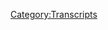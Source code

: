 {{Transcript
    | title         = [[379: December 13-16, 2019]]
    | caption       = [https://knowledgefight.libsyn.com/knowledge-fight-december-13-16-2019 Listen to this episode on Libsyn]
    | episodeNumber = [[379: December 13-16, 2019|379]]
    | length        = 02:05:43
}}

{{MessageBox
    | header     = Warning: Bot Generated Content
    | text       = This transcript was automatically generated by transcription software and likely contains many mistakes and misattributions. Please check the audio for definitive quotes, attribution, and context.
    | image      = N3yvass4myg91.webp
    | imagewidth = 50px
    | id         = warning
}}

{{TranscriptBlock
    | name      = Unknown Speaker
    | timestamp = 00:00:00.000
    | text      = â•¼â•¼â•¼â•¼ â•¾â•¼â•¼â•¼â•¼â•¼â•¼â•¼â•¼ â•¾â•¼â•¼â•¼â•¼â•¼â•¼â•¼â•¼â•¼â•¼â•¼â•¼â•¼ â•¾â•¼â•¼â•¼â•¼â•¼â•¼â•¼â•¼â•¼ â•¾â•¼â•¼â•¼â•¼â•¼â•¼â•¼â•¼â•¼â•¼â•¼â•¼â•¼â•¼â•¼â•¼â•¼â•¼â•¼â•¼â•¼â•¼â•¼â•¼â•¼â•¼â•¼â•¼â•¼â•¼â•¼â•¼â•¼â•¼â•¼â•¼ï¿½
}}

{{TranscriptBlock
    | name      = Unknown Speaker
    | timestamp = 00:00:30.000
    | text      = Dan and George knowledge fight.
}}

{{TranscriptBlock
    | name      = Unknown Speaker
    | timestamp = 00:00:34.960
    | text      = Need money.
}}

{{TranscriptBlock
    | name      = Unknown Speaker
    | timestamp = 00:00:39.359
    | text      = Andy and
}}

{{TranscriptBlock
    | name      = Unknown Speaker
    | timestamp = 00:00:42.240
    | text      = stop it.
}}

{{TranscriptBlock
    | name      = Unknown Speaker
    | timestamp = 00:00:46.159
    | text      = It's time to pray.
}}

{{TranscriptBlock
    | name      = Unknown Speaker
    | timestamp = 00:00:47.119
    | text      = Andy and Kansas.
}}

{{TranscriptBlock
    | name      = Unknown Speaker
    | timestamp = 00:00:48.000
    | text      = You're on the air.
}}

{{TranscriptBlock
    | name      = Unknown Speaker
    | timestamp = 00:00:48.479
    | text      = Thanks for holding.
}}

{{TranscriptBlock
    | name      = Unknown Speaker
    | timestamp = 00:00:49.359
    | text      = Hello, Alex.
}}

{{TranscriptBlock
    | name      = Unknown Speaker
    | timestamp = 00:00:50.079
    | text      = I'm a fan.
}}

{{TranscriptBlock
    | name      = Unknown Speaker
    | timestamp = 00:00:51.679
    | text      = I love your work.
}}

{{TranscriptBlock
    | name      = Unknown Speaker
    | timestamp = 00:00:52.960
    | text      = Knowledge fight.
}}

{{TranscriptBlock
    | name      = Unknown Speaker
    | timestamp = 00:00:55.679
    | text      = Knowledge fight.com.
}}

{{TranscriptBlock
    | name      = Unknown Speaker
    | timestamp = 00:00:58.399
    | text      = I love you.
}}

{{TranscriptBlock
    | name      = Unknown Speaker
    | timestamp = 00:00:59.280
    | text      = Hey, everybody.
}}

{{TranscriptBlock
    | name      = Unknown Speaker
    | timestamp = 00:01:00.000
    | text      = Welcome back to Knowledge Fight.
}}

{{TranscriptBlock
    | name      = Unknown Speaker
    | timestamp = 00:01:00.960
    | text      = I'm Dan.
}}

{{TranscriptBlock
    | name      = Unknown Speaker
    | timestamp = 00:01:01.359
    | text      = I'm Jordan.
}}

{{TranscriptBlock
    | name      = Unknown Speaker
    | timestamp = 00:01:01.840
    | text      = We're a couple of dudes.
}}

{{TranscriptBlock
    | name      = Unknown Speaker
    | timestamp = 00:01:02.560
    | text      = Like to sit around, drink novelty beverages,
}}

{{TranscriptBlock
    | name      = Unknown Speaker
    | timestamp = 00:01:04.159
    | text      = and talk a little bit about Alex Jones.
}}

{{TranscriptBlock
    | name      = Unknown Speaker
    | timestamp = 00:01:06.159
    | text      = Indeed, we are, Dan.
}}

{{TranscriptBlock
    | name      = Unknown Speaker
    | timestamp = 00:01:07.760
    | text      = Jordan.
}}

{{TranscriptBlock
    | name      = Unknown Speaker
    | timestamp = 00:01:08.400
    | text      = Dan.
}}

{{TranscriptBlock
    | name      = Unknown Speaker
    | timestamp = 00:01:08.799
    | text      = Jordan.
}}

{{TranscriptBlock
    | name      = Unknown Speaker
    | timestamp = 00:01:09.519
    | text      = Tis the reason for the Xmas season.
}}

{{TranscriptBlock
    | name      = Unknown Speaker
    | timestamp = 00:01:12.560
    | text      = What, Dan, pray tell, is your favorite Christmas treat?
}}

{{TranscriptBlock
    | name      = Unknown Speaker
    | timestamp = 00:01:16.079
    | text      = Favorite Christmas treat?
}}

{{TranscriptBlock
    | name      = Unknown Speaker
    | timestamp = 00:01:17.120
    | text      = I like peppermint bark.
}}

{{TranscriptBlock
    | name      = Unknown Speaker
    | timestamp = 00:01:19.840
    | text      = Peppermint bark?
}}

{{TranscriptBlock
    | name      = Unknown Speaker
    | timestamp = 00:01:20.560
    | text      = We've talked.
}}

{{TranscriptBlock
    | name      = Unknown Speaker
    | timestamp = 00:01:20.959
    | text      = I think we've talked about this before.
}}

{{TranscriptBlock
    | name      = Unknown Speaker
    | timestamp = 00:01:22.159
    | text      = I've been roundly attacked for this.
}}

{{TranscriptBlock
    | name      = Unknown Speaker
    | timestamp = 00:01:23.760
    | text      = I don't care to.
}}

{{TranscriptBlock
    | name      = Unknown Speaker
    | timestamp = 00:01:26.959
    | text      = I don't want to hear the bullshit.
}}

{{TranscriptBlock
    | name      = Unknown Speaker
    | timestamp = 00:01:28.719
    | text      = I like peppermint bark.
}}

{{TranscriptBlock
    | name      = Unknown Speaker
    | timestamp = 00:01:30.239
    | text      = Everyone can go fly at night.
}}

{{TranscriptBlock
    | name      = Unknown Speaker
    | timestamp = 00:01:31.920
    | text      = You know what, interestingly, though?
}}

{{TranscriptBlock
    | name      = Unknown Speaker
    | timestamp = 00:01:33.200
    | text      = Yeah, yeah, yeah.
}}

{{TranscriptBlock
    | name      = Unknown Speaker
    | timestamp = 00:01:33.840
    | text      = Heat candy canes.
}}

{{TranscriptBlock
    | name      = Unknown Speaker
    | timestamp = 00:01:34.640
    | text      = Heat candy canes love peppermint bark.
}}

{{TranscriptBlock
    | name      = Unknown Speaker
    | timestamp = 00:01:36.400
    | text      = Yep.
}}

{{TranscriptBlock
    | name      = Unknown Speaker
    | timestamp = 00:01:36.799
    | text      = Is it a texture thing?
}}

{{TranscriptBlock
    | name      = Unknown Speaker
    | timestamp = 00:01:38.079
    | text      = Partially, maybe.
}}

{{TranscriptBlock
    | name      = Unknown Speaker
    | timestamp = 00:01:38.879
    | text      = You just don't like the licking on the candy cane.
}}

{{TranscriptBlock
    | name      = Unknown Speaker
    | timestamp = 00:01:40.879
    | text      = I don't like the licking.
}}

{{TranscriptBlock
    | name      = Unknown Speaker
    | timestamp = 00:01:41.680
    | text      = No.
}}

{{TranscriptBlock
    | name      = Unknown Speaker
    | timestamp = 00:01:41.920
    | text      = I don't like hard candies, generally, as a whole.
}}

{{TranscriptBlock
    | name      = Unknown Speaker
    | timestamp = 00:01:44.319
    | text      = I think it's the combination of the chocolate and the peppermint as like texture,
}}

{{TranscriptBlock
    | name      = Unknown Speaker
    | timestamp = 00:01:49.200
    | text      = and then also the flavor.
}}

{{TranscriptBlock
    | name      = Unknown Speaker
    | timestamp = 00:01:50.719
    | text      = Like it's much better than the richness of dark chocolate.
}}

{{TranscriptBlock
    | name      = Unknown Speaker
    | timestamp = 00:01:54.560
    | text      = The peppermint comes together in a very nice combination.
}}

{{TranscriptBlock
    | name      = Unknown Speaker
    | timestamp = 00:01:58.799
    | text      = It's dark chocolate peppermint bark?
}}

{{TranscriptBlock
    | name      = Unknown Speaker
    | timestamp = 00:02:00.159
    | text      = That's your stuff?
}}

{{TranscriptBlock
    | name      = Unknown Speaker
    | timestamp = 00:02:00.799
    | text      = Yeah.
}}

{{TranscriptBlock
    | name      = Unknown Speaker
    | timestamp = 00:02:01.200
    | text      = Okay, all right.
}}

{{TranscriptBlock
    | name      = Unknown Speaker
    | timestamp = 00:02:01.920
    | text      = It's a much better flavor combo.
}}

{{TranscriptBlock
    | name      = Unknown Speaker
    | timestamp = 00:02:03.920
    | text      = I always think of the white chocolate stuff,
}}

{{TranscriptBlock
    | name      = Unknown Speaker
    | timestamp = 00:02:05.359
    | text      = just because I assume that peppermint makes everything white.
}}

{{TranscriptBlock
    | name      = Unknown Speaker
    | timestamp = 00:02:07.840
    | text      = They generally have like the dark and white.
}}

{{TranscriptBlock
    | name      = Unknown Speaker
    | timestamp = 00:02:10.400
    | text      = Peppermint is the KKK of the Christmas treats.
}}

{{TranscriptBlock
    | name      = Unknown Speaker
    | timestamp = 00:02:13.120
    | text      = Okay, yeah.
}}

{{TranscriptBlock
    | name      = Unknown Speaker
    | timestamp = 00:02:13.680
    | text      = I don't like all these attacks on my beloved peppermint bark.
}}

{{TranscriptBlock
    | name      = Unknown Speaker
    | timestamp = 00:02:17.840
    | text      = I'm not attacking it.
}}

{{TranscriptBlock
    | name      = Unknown Speaker
    | timestamp = 00:02:18.879
    | text      = My mom always used to make also like egg white cookies,
}}

{{TranscriptBlock
    | name      = Unknown Speaker
    | timestamp = 00:02:21.520
    | text      = the little meringue cookies.
}}

{{TranscriptBlock
    | name      = Unknown Speaker
    | timestamp = 00:02:23.039
    | text      = Oh yeah, I've never had one of those.
}}

{{TranscriptBlock
    | name      = Unknown Speaker
    | timestamp = 00:02:24.960
    | text      = I like those quite a bit, too.
}}

{{TranscriptBlock
    | name      = Unknown Speaker
    | timestamp = 00:02:26.159
    | text      = But I don't really know how to describe them,
}}

{{TranscriptBlock
    | name      = Unknown Speaker
    | timestamp = 00:02:27.840
    | text      = and this is an audio medium.
}}

{{TranscriptBlock
    | name      = Unknown Speaker
    | timestamp = 00:02:31.360
    | text      = But those would be nice.
}}

{{TranscriptBlock
    | name      = Unknown Speaker
    | timestamp = 00:02:32.639
    | text      = I don't know if those are traditionally Christmas,
}}

{{TranscriptBlock
    | name      = Unknown Speaker
    | timestamp = 00:02:34.719
    | text      = but I associate them with that.
}}

{{TranscriptBlock
    | name      = Unknown Speaker
    | timestamp = 00:02:36.719
    | text      = Yeah, of course.
}}

{{TranscriptBlock
    | name      = Unknown Speaker
    | timestamp = 00:02:37.439
    | text      = Any kind of homemade cookie, if it's a Christmas treat,
}}

{{TranscriptBlock
    | name      = Unknown Speaker
    | timestamp = 00:02:41.520
    | text      = or if it's on Christmas.
}}

{{TranscriptBlock
    | name      = Unknown Speaker
    | timestamp = 00:02:42.240
    | text      = Hate gingerbread in all its varieties.
}}

{{TranscriptBlock
    | name      = Unknown Speaker
    | timestamp = 00:02:44.719
    | text      = Gingerbread's gross.
}}

{{TranscriptBlock
    | name      = Unknown Speaker
    | timestamp = 00:02:45.840
    | text      = It's just there for building.
}}

{{TranscriptBlock
    | name      = Unknown Speaker
    | timestamp = 00:02:46.800
    | text      = We can agree on that.
}}

{{TranscriptBlock
    | name      = Unknown Speaker
    | timestamp = 00:02:48.800
    | text      = Since this podcast where I know a lot about peppermint bark,
}}

{{TranscriptBlock
    | name      = Unknown Speaker
    | timestamp = 00:02:50.719
    | text      = and I'm a little bit bitter about it, apparently.
}}

{{TranscriptBlock
    | name      = Unknown Speaker
    | timestamp = 00:02:52.960
    | text      = Very defensive.
}}

{{TranscriptBlock
    | name      = Unknown Speaker
    | timestamp = 00:02:53.759
    | text      = Yeah, and I know a lot about Alex Jones.
}}

{{TranscriptBlock
    | name      = Unknown Speaker
    | timestamp = 00:02:56.159
    | text      = And I know a lot about your defensiveness,
}}

{{TranscriptBlock
    | name      = Unknown Speaker
    | timestamp = 00:02:59.120
    | text      = but not a lot about Alex Jones.
}}

{{TranscriptBlock
    | name      = Unknown Speaker
    | timestamp = 00:03:01.039
    | text      = So Jordan, today we got an interesting episode.
}}

{{TranscriptBlock
    | name      = Unknown Speaker
    | timestamp = 00:03:03.039
    | text      = We're going to be going over December 13th to 16th, 2019.
}}

{{TranscriptBlock
    | name      = Unknown Speaker
    | timestamp = 00:03:06.639
    | text      = All right, okay.
}}

{{TranscriptBlock
    | name      = Unknown Speaker
    | timestamp = 00:03:08.400
    | text      = And I'm excited to get to that.
}}

{{TranscriptBlock
    | name      = Unknown Speaker
    | timestamp = 00:03:09.680
    | text      = But before we do, we got to take a moment to say thank you
}}

{{TranscriptBlock
    | name      = Unknown Speaker
    | timestamp = 00:03:11.759
    | text      = to some folks who have signed up and are supporting the show.
}}

{{TranscriptBlock
    | name      = Unknown Speaker
    | timestamp = 00:03:14.080
    | text      = So first of all, Wes, thank you so much.
}}

{{TranscriptBlock
    | name      = Unknown Speaker
    | timestamp = 00:03:15.840
    | text      = You are now a policy wonk.
}}

{{TranscriptBlock
    | name      = Unknown Speaker
    | timestamp = 00:03:16.879
    | text      = I'm a policy wonk.
}}

{{TranscriptBlock
    | name      = Unknown Speaker
    | timestamp = 00:03:17.919
    | text      = Thank you, Wes.
}}

{{TranscriptBlock
    | name      = Unknown Speaker
    | timestamp = 00:03:18.879
    | text      = Next, Michael, thank you so much.
}}

{{TranscriptBlock
    | name      = Unknown Speaker
    | timestamp = 00:03:20.240
    | text      = You are now policy wonk.
}}

{{TranscriptBlock
    | name      = Unknown Speaker
    | timestamp = 00:03:21.360
    | text      = I'm a policy wonk.
}}

{{TranscriptBlock
    | name      = Unknown Speaker
    | timestamp = 00:03:22.479
    | text      = Thank you, Michael.
}}

{{TranscriptBlock
    | name      = Unknown Speaker
    | timestamp = 00:03:23.039
    | text      = Thank you, Michael.
}}

{{TranscriptBlock
    | name      = Unknown Speaker
    | timestamp = 00:03:23.520
    | text      = Next, Bianca, thank you so much.
}}

{{TranscriptBlock
    | name      = Unknown Speaker
    | timestamp = 00:03:25.120
    | text      = You are now a policy wonk.
}}

{{TranscriptBlock
    | name      = Unknown Speaker
    | timestamp = 00:03:26.479
    | text      = I'm a policy wonk.
}}

{{TranscriptBlock
    | name      = Unknown Speaker
    | timestamp = 00:03:27.439
    | text      = Thank you, Bianca.
}}

{{TranscriptBlock
    | name      = Unknown Speaker
    | timestamp = 00:03:28.000
    | text      = Thank you.
}}

{{TranscriptBlock
    | name      = Unknown Speaker
    | timestamp = 00:03:28.479
    | text      = Next, Richard, thank you so much.
}}

{{TranscriptBlock
    | name      = Unknown Speaker
    | timestamp = 00:03:29.840
    | text      = You are now a policy wonk.
}}

{{TranscriptBlock
    | name      = Unknown Speaker
    | timestamp = 00:03:30.960
    | text      = I'm a policy wonk.
}}

{{TranscriptBlock
    | name      = Unknown Speaker
    | timestamp = 00:03:31.919
    | text      = Thank you, Richard.
}}

{{TranscriptBlock
    | name      = Unknown Speaker
    | timestamp = 00:03:32.960
    | text      = Next, Schlassel.
}}

{{TranscriptBlock
    | name      = Unknown Speaker
    | timestamp = 00:03:34.479
    | text      = Thank you so much.
}}

{{TranscriptBlock
    | name      = Unknown Speaker
    | timestamp = 00:03:35.199
    | text      = You are now a policy wonk.
}}

{{TranscriptBlock
    | name      = Unknown Speaker
    | timestamp = 00:03:36.400
    | text      = I'm a policy wonk.
}}

{{TranscriptBlock
    | name      = Unknown Speaker
    | timestamp = 00:03:37.439
    | text      = Thank you very much Schlassel.
}}

{{TranscriptBlock
    | name      = Unknown Speaker
    | timestamp = 00:03:38.800
    | text      = Next, Christine, thank you so much.
}}

{{TranscriptBlock
    | name      = Unknown Speaker
    | timestamp = 00:03:40.319
    | text      = You are now a policy wonk.
}}

{{TranscriptBlock
    | name      = Unknown Speaker
    | timestamp = 00:03:41.439
    | text      = I'm a policy wonk.
}}

{{TranscriptBlock
    | name      = Unknown Speaker
    | timestamp = 00:03:42.560
    | text      = Thank you, Christine.
}}

{{TranscriptBlock
    | name      = Unknown Speaker
    | timestamp = 00:03:43.759
    | text      = Next, I am the whistleblower.
}}

{{TranscriptBlock
    | name      = Unknown Speaker
    | timestamp = 00:03:45.199
    | text      = Thank you so much.
}}

{{TranscriptBlock
    | name      = Unknown Speaker
    | timestamp = 00:03:45.919
    | text      = You are now a policy wonk.
}}

{{TranscriptBlock
    | name      = Unknown Speaker
    | timestamp = 00:03:47.120
    | text      = I'm a policy wonk.
}}

{{TranscriptBlock
    | name      = Unknown Speaker
    | timestamp = 00:03:48.120
    | text      = Thank you.
}}

{{TranscriptBlock
    | name      = Unknown Speaker
    | timestamp = 00:03:49.120
    | text      = I am the whistleblower.
}}

{{TranscriptBlock
    | name      = Unknown Speaker
    | timestamp = 00:03:50.120
    | text      = And finally, I'd like to say thank you to somebody who donated on elevated level.
}}

{{TranscriptBlock
    | name      = Unknown Speaker
    | timestamp = 00:03:53.280
    | text      = We appreciate that very much.
}}

{{TranscriptBlock
    | name      = Unknown Speaker
    | timestamp = 00:03:54.460
    | text      = So Austin, with an E, A-U-S-T-E-N.
}}

{{TranscriptBlock
    | name      = Unknown Speaker
    | timestamp = 00:03:59.240
    | text      = Thank you so much.
}}

{{TranscriptBlock
    | name      = Unknown Speaker
    | timestamp = 00:04:00.240
    | text      = You are now a technocrat.
}}

{{TranscriptBlock
    | name      = Unknown Speaker
    | timestamp = 00:04:01.240
    | text      = I'm a policy wonk.
}}

{{TranscriptBlock
    | name      = Unknown Speaker
    | timestamp = 00:04:02.240
    | text      = Crikey, mate.
}}

{{TranscriptBlock
    | name      = Unknown Speaker
    | timestamp = 00:04:03.240
    | text      = That's fantastic.
}}

{{TranscriptBlock
    | name      = Unknown Speaker
    | timestamp = 00:04:04.240
    | text      = Have yourself a brew.
}}

{{TranscriptBlock
    | name      = Unknown Speaker
    | timestamp = 00:04:05.240
    | text      = How's your 401k doing, bro?
}}

{{TranscriptBlock
    | name      = Unknown Speaker
    | timestamp = 00:04:06.240
    | text      = All right.
}}

{{TranscriptBlock
    | name      = Unknown Speaker
    | timestamp = 00:04:07.240
    | text      = We got to go full tilt boogie on this, Watson, all right?
}}

{{TranscriptBlock
    | name      = Unknown Speaker
    | timestamp = 00:04:09.400
    | text      = Let's just get down to business.
}}

{{TranscriptBlock
    | name      = Unknown Speaker
    | timestamp = 00:04:10.900
    | text      = We ain't making that money off that heroin.
}}

{{TranscriptBlock
    | name      = Unknown Speaker
    | timestamp = 00:04:12.960
    | text      = Why are you pimps so good?
}}

{{TranscriptBlock
    | name      = Unknown Speaker
    | timestamp = 00:04:14.900
    | text      = My neck is freakishly large.
}}

{{TranscriptBlock
    | name      = Unknown Speaker
    | timestamp = 00:04:16.540
    | text      = I declare info war on you.
}}

{{TranscriptBlock
    | name      = Unknown Speaker
    | timestamp = 00:04:19.360
    | text      = Thank you so much, Austin.
}}

{{TranscriptBlock
    | name      = Unknown Speaker
    | timestamp = 00:04:20.360
    | text      = Yes.
}}

{{TranscriptBlock
    | name      = Unknown Speaker
    | timestamp = 00:04:21.360
    | text      = Thank you very much, Austin.
}}

{{TranscriptBlock
    | name      = Unknown Speaker
    | timestamp = 00:04:22.360
    | text      = If you're out there listening, you're thinking, hey, I enjoy this show.
}}

{{TranscriptBlock
    | name      = Unknown Speaker
    | timestamp = 00:04:23.839
    | text      = I'd like to support these gents, too.
}}

{{TranscriptBlock
    | name      = Unknown Speaker
    | timestamp = 00:04:25.120
    | text      = You can do that by going to our website, knowledgefight.com, clicking the button that says support the
}}

{{TranscriptBlock
    | name      = Unknown Speaker
    | timestamp = 00:04:28.480
    | text      = show.
}}

{{TranscriptBlock
    | name      = Unknown Speaker
    | timestamp = 00:04:29.480
    | text      = We would appreciate it.
}}

{{TranscriptBlock
    | name      = Unknown Speaker
    | timestamp = 00:04:30.480
    | text      = We would be very grateful.
}}

{{TranscriptBlock
    | name      = Unknown Speaker
    | timestamp = 00:04:31.480
    | text      = And while we're on the subject of thanking folks, I'd like to give a thank you out to
}}

{{TranscriptBlock
    | name      = Unknown Speaker
    | timestamp = 00:04:33.800
    | text      = Robert Evans and Behind the Bastards.
}}

{{TranscriptBlock
    | name      = Unknown Speaker
    | timestamp = 00:04:35.879
    | text      = We are the guests this week, if you'd enjoy checking us out over there.
}}

{{TranscriptBlock
    | name      = Unknown Speaker
    | timestamp = 00:04:40.920
    | text      = And I got to get a little bit defensive, too, about myself.
}}

{{TranscriptBlock
    | name      = Unknown Speaker
    | timestamp = 00:04:46.399
    | text      = About yourself.
}}

{{TranscriptBlock
    | name      = Unknown Speaker
    | timestamp = 00:04:47.399
    | text      = Why?
}}

{{TranscriptBlock
    | name      = Unknown Speaker
    | timestamp = 00:04:48.399
    | text      = I need to stop trying to make jokes at the beginning of those episodes.
}}

{{TranscriptBlock
    | name      = Unknown Speaker
    | timestamp = 00:04:52.759
    | text      = The last two times we've been on there, I've tried to open with a joke and it has fallen
}}

{{TranscriptBlock
    | name      = Unknown Speaker
    | timestamp = 00:04:57.439
    | text      = flat.
}}

{{TranscriptBlock
    | name      = Unknown Speaker
    | timestamp = 00:04:58.439
    | text      = And I look like a fucking asshole.
}}

{{TranscriptBlock
    | name      = Unknown Speaker
    | timestamp = 00:05:02.439
    | text      = It takes you a little bit to get revved up into the flow of things.
}}

{{TranscriptBlock
    | name      = Unknown Speaker
    | timestamp = 00:05:05.240
    | text      = I think you crushed it.
}}

{{TranscriptBlock
    | name      = Unknown Speaker
    | timestamp = 00:05:06.240
    | text      = When we came on, I think you crushed it immediately following that terrible Mike Adams episode.
}}

{{TranscriptBlock
    | name      = Unknown Speaker
    | timestamp = 00:05:11.720
    | text      = I made a joke about us being the first repeat guest was supposed to be a joke.
}}

{{TranscriptBlock
    | name      = Unknown Speaker
    | timestamp = 00:05:17.720
    | text      = We just stared at you.
}}

{{TranscriptBlock
    | name      = Unknown Speaker
    | timestamp = 00:05:19.120
    | text      = Just stared at you.
}}

{{TranscriptBlock
    | name      = Unknown Speaker
    | timestamp = 00:05:20.120
    | text      = There was five minutes of stunned silence.
}}

{{TranscriptBlock
    | name      = Unknown Speaker
    | timestamp = 00:05:21.720
    | text      = And in this episode, I tried to make a joke about how Chicago is a big city.
}}

{{TranscriptBlock
    | name      = Unknown Speaker
    | timestamp = 00:05:25.480
    | text      = You can have anybody as a guest, but you chose us.
}}

{{TranscriptBlock
    | name      = Unknown Speaker
    | timestamp = 00:05:28.000
    | text      = I look like a goddamn narcissist.
}}

{{TranscriptBlock
    | name      = Unknown Speaker
    | timestamp = 00:05:30.360
    | text      = I was trying to lead into saying like, you could have had Rahm Emanuel.
}}

{{TranscriptBlock
    | name      = Unknown Speaker
    | timestamp = 00:05:33.800
    | text      = Yes.
}}

{{TranscriptBlock
    | name      = Unknown Speaker
    | timestamp = 00:05:34.800
    | text      = Yeah.
}}

{{TranscriptBlock
    | name      = Unknown Speaker
    | timestamp = 00:05:35.800
    | text      = Somebody with particularly weird views on food.
}}

{{TranscriptBlock
    | name      = Unknown Speaker
    | timestamp = 00:05:37.839
    | text      = Something like, yeah, some guy who's a deep dish pizza enthusiast.
}}

{{TranscriptBlock
    | name      = Unknown Speaker
    | timestamp = 00:05:41.639
    | text      = Could have, could have been anybody about ketchup on hot dogs could have had any guests,
}}

{{TranscriptBlock
    | name      = Unknown Speaker
    | timestamp = 00:05:45.560
    | text      = but you know, OK, it's OK.
}}

{{TranscriptBlock
    | name      = Unknown Speaker
    | timestamp = 00:05:48.839
    | text      = No joke.
}}

{{TranscriptBlock
    | name      = Unknown Speaker
    | timestamp = 00:05:49.839
    | text      = OK.
}}

{{TranscriptBlock
    | name      = Unknown Speaker
    | timestamp = 00:05:50.839
    | text      = Anyway, despite that, I really appreciate it.
}}

{{TranscriptBlock
    | name      = Unknown Speaker
    | timestamp = 00:05:52.560
    | text      = Yeah.
}}

{{TranscriptBlock
    | name      = Unknown Speaker
    | timestamp = 00:05:53.560
    | text      = It's a huge thank you to Robert and a huge apology for me trying to be funny.
}}

{{TranscriptBlock
    | name      = Unknown Speaker
    | timestamp = 00:05:58.240
    | text      = Cut that the fuck out.
}}

{{TranscriptBlock
    | name      = Unknown Speaker
    | timestamp = 00:06:00.920
    | text      = That's that's hey, that's my main issue.
}}

{{TranscriptBlock
    | name      = Unknown Speaker
    | timestamp = 00:06:02.839
    | text      = I have a huge problem trying to be funny.
}}

{{TranscriptBlock
    | name      = Unknown Speaker
    | timestamp = 00:06:05.300
    | text      = So Jordan, like I said, we're doing December 13th to 16th today.
}}

{{TranscriptBlock
    | name      = Unknown Speaker
    | timestamp = 00:06:09.199
    | text      = And we're I realize that it's been a little while since we've had an out of context drop.
}}

{{TranscriptBlock
    | name      = Unknown Speaker
    | timestamp = 00:06:13.600
    | text      = Oh, yeah.
}}

{{TranscriptBlock
    | name      = Unknown Speaker
    | timestamp = 00:06:14.600
    | text      = So here's a nice out of context drop from today's show.
}}

{{TranscriptBlock
    | name      = Unknown Speaker
    | timestamp = 00:06:17.600
    | text      = Have yourself a merry, merry Christmas from the wars.
}}

{{TranscriptBlock
    | name      = Unknown Speaker
    | timestamp = 00:06:24.199
    | text      = Love it.
}}

{{TranscriptBlock
    | name      = Unknown Speaker
    | timestamp = 00:06:26.399
    | text      = That's like a card you get in the mail right there.
}}

{{TranscriptBlock
    | name      = Unknown Speaker
    | timestamp = 00:06:30.600
    | text      = That makes me feel great.
}}

{{TranscriptBlock
    | name      = Unknown Speaker
    | timestamp = 00:06:32.560
    | text      = That's one of the cards you open it up and it starts playing that song for you.
}}

{{TranscriptBlock
    | name      = Unknown Speaker
    | timestamp = 00:06:35.779
    | text      = That's audio peppermint bark for me.
}}

{{TranscriptBlock
    | name      = Unknown Speaker
    | timestamp = 00:06:37.720
    | text      = Oh, man.
}}

{{TranscriptBlock
    | name      = Unknown Speaker
    | timestamp = 00:06:38.720
    | text      = I think that's a curse to get a merry Christmas for me for certainly.
}}

{{TranscriptBlock
    | name      = Unknown Speaker
    | timestamp = 00:06:42.439
    | text      = Yeah.
}}

{{TranscriptBlock
    | name      = Unknown Speaker
    | timestamp = 00:06:43.439
    | text      = So the last we checked in on the present day stuff, we had a situation where Alex was really
}}

{{TranscriptBlock
    | name      = Unknown Speaker
    | timestamp = 00:06:47.980
    | text      = going hard on this.
}}

{{TranscriptBlock
    | name      = Unknown Speaker
    | timestamp = 00:06:49.279
    | text      = There might go chipping homeless folks.
}}

{{TranscriptBlock
    | name      = Unknown Speaker
    | timestamp = 00:06:51.839
    | text      = And I'm going to cut a chip out of somebody on air and chips out of out of people's fucking
}}

{{TranscriptBlock
    | name      = Unknown Speaker
    | timestamp = 00:06:57.199
    | text      = body.
}}

{{TranscriptBlock
    | name      = Unknown Speaker
    | timestamp = 00:06:58.199
    | text      = Can't get we're sorting out the HIPAA forms.
}}

{{TranscriptBlock
    | name      = Unknown Speaker
    | timestamp = 00:07:00.519
    | text      = Right.
}}

{{TranscriptBlock
    | name      = Unknown Speaker
    | timestamp = 00:07:01.519
    | text      = Otherwise, we got this set up.
}}

{{TranscriptBlock
    | name      = Unknown Speaker
    | timestamp = 00:07:03.279
    | text      = Everyone's going to love it.
}}

{{TranscriptBlock
    | name      = Unknown Speaker
    | timestamp = 00:07:04.639
    | text      = That's gone.
}}

{{TranscriptBlock
    | name      = Unknown Speaker
    | timestamp = 00:07:05.639
    | text      = That's dropped.
}}

{{TranscriptBlock
    | name      = Unknown Speaker
    | timestamp = 00:07:06.639
    | text      = Never, never spoken of again.
}}

{{TranscriptBlock
    | name      = Unknown Speaker
    | timestamp = 00:07:07.639
    | text      = I don't believe so.
}}

{{TranscriptBlock
    | name      = Unknown Speaker
    | timestamp = 00:07:08.639
    | text      = No, that sounds right.
}}

{{TranscriptBlock
    | name      = Unknown Speaker
    | timestamp = 00:07:09.639
    | text      = Because Owen Troyer interrupted the impeachment inquiry and made a big deal out of it.
}}

{{TranscriptBlock
    | name      = Unknown Speaker
    | timestamp = 00:07:16.199
    | text      = And that got distracted, Alex.
}}

{{TranscriptBlock
    | name      = Unknown Speaker
    | timestamp = 00:07:17.600
    | text      = And now he does not care about the people experiencing homelessness in Austin.
}}

{{TranscriptBlock
    | name      = Unknown Speaker
    | timestamp = 00:07:21.600
    | text      = He does not care about microchipping.
}}

{{TranscriptBlock
    | name      = Unknown Speaker
    | timestamp = 00:07:23.439
    | text      = Why would you?
}}

{{TranscriptBlock
    | name      = Unknown Speaker
    | timestamp = 00:07:24.439
    | text      = So Thursday.
}}

{{TranscriptBlock
    | name      = Unknown Speaker
    | timestamp = 00:07:25.439
    | text      = Waiting for him to say he can't afford a scalpel anymore.
}}

{{TranscriptBlock
    | name      = Unknown Speaker
    | timestamp = 00:07:28.339
    | text      = We would.
}}

{{TranscriptBlock
    | name      = Unknown Speaker
    | timestamp = 00:07:29.339
    | text      = We'd love to, but we just don't.
}}

{{TranscriptBlock
    | name      = Unknown Speaker
    | timestamp = 00:07:30.339
    | text      = I can't use a razor blade.
}}

{{TranscriptBlock
    | name      = Unknown Speaker
    | timestamp = 00:07:31.720
    | text      = Literally just can't afford the HIPAA forms.
}}

{{TranscriptBlock
    | name      = Unknown Speaker
    | timestamp = 00:07:34.079
    | text      = Yeah.
}}

{{TranscriptBlock
    | name      = Unknown Speaker
    | timestamp = 00:07:35.079
    | text      = That's the issue.
}}

{{TranscriptBlock
    | name      = Unknown Speaker
    | timestamp = 00:07:36.079
    | text      = So he Thursday was the day that those depositions dropped of Alex, Paul Joseph Watson and Rob
}}

{{TranscriptBlock
    | name      = Unknown Speaker
    | timestamp = 00:07:43.639
    | text      = Dew.
}}

{{TranscriptBlock
    | name      = Unknown Speaker
    | timestamp = 00:07:44.639
    | text      = Right.
}}

{{TranscriptBlock
    | name      = Unknown Speaker
    | timestamp = 00:07:45.639
    | text      = And so we went over that on on Monday's episode and I figured like, let's see if there's any
}}

{{TranscriptBlock
    | name      = Unknown Speaker
    | timestamp = 00:07:49.519
    | text      = kind of a weird response to that, like because Alex is pretty responsive to news about himself
}}

{{TranscriptBlock
    | name      = Unknown Speaker
    | timestamp = 00:07:55.519
    | text      = for sure.
}}

{{TranscriptBlock
    | name      = Unknown Speaker
    | timestamp = 00:07:56.519
    | text      = For sure.
}}

{{TranscriptBlock
    | name      = Unknown Speaker
    | timestamp = 00:07:57.519
    | text      = So I decided to jump in on Friday.
}}

{{TranscriptBlock
    | name      = Unknown Speaker
    | timestamp = 00:07:59.319
    | text      = And one of the things that I found was that Alex was not hosting on Friday.
}}

{{TranscriptBlock
    | name      = Unknown Speaker
    | timestamp = 00:08:03.199
    | text      = Not a surprise.
}}

{{TranscriptBlock
    | name      = Unknown Speaker
    | timestamp = 00:08:04.199
    | text      = He recorded a little introduction for the show that sounds like he's speaking from inside
}}

{{TranscriptBlock
    | name      = Unknown Speaker
    | timestamp = 00:08:08.319
    | text      = a Nalgene bottle.
}}

{{TranscriptBlock
    | name      = Unknown Speaker
    | timestamp = 00:08:10.079
    | text      = It is Friday the 13th, 2019.
}}

{{TranscriptBlock
    | name      = Unknown Speaker
    | timestamp = 00:08:13.079
    | text      = I am your host, Alex Jones.
}}

{{TranscriptBlock
    | name      = Unknown Speaker
    | timestamp = 00:08:15.740
    | text      = This is going to be a very informative and very important transmission.
}}

{{TranscriptBlock
    | name      = Unknown Speaker
    | timestamp = 00:08:20.800
    | text      = Tom Papert is going to be steering the ship.
}}

{{TranscriptBlock
    | name      = Unknown Speaker
    | timestamp = 00:08:24.579
    | text      = Those two things cannot exist in the same space.
}}

{{TranscriptBlock
    | name      = Unknown Speaker
    | timestamp = 00:08:27.519
    | text      = An important, informative show hosted by Tom Papert is a contradiction in terms.
}}

{{TranscriptBlock
    | name      = Unknown Speaker
    | timestamp = 00:08:33.039
    | text      = So I did not listen to that episode.
}}

{{TranscriptBlock
    | name      = Unknown Speaker
    | timestamp = 00:08:35.000
    | text      = I do not care what Tom Papert's bring to the table.
}}

{{TranscriptBlock
    | name      = Unknown Speaker
    | timestamp = 00:08:38.600
    | text      = So we jump to Sunday, the whether that be the 15th, Sunday the 15th.
}}

{{TranscriptBlock
    | name      = Unknown Speaker
    | timestamp = 00:08:43.799
    | text      = Yeah.
}}

{{TranscriptBlock
    | name      = Unknown Speaker
    | timestamp = 00:08:44.799
    | text      = Like Alex will be back.
}}

{{TranscriptBlock
    | name      = Unknown Speaker
    | timestamp = 00:08:45.799
    | text      = He'll be talking about stuff.
}}

{{TranscriptBlock
    | name      = Unknown Speaker
    | timestamp = 00:08:46.799
    | text      = We're just taking a day.
}}

{{TranscriptBlock
    | name      = Unknown Speaker
    | timestamp = 00:08:47.799
    | text      = Whatever.
}}

{{TranscriptBlock
    | name      = Unknown Speaker
    | timestamp = 00:08:48.799
    | text      = Oh, and Troyer's hosting.
}}

{{TranscriptBlock
    | name      = Unknown Speaker
    | timestamp = 00:08:49.799
    | text      = Of course.
}}

{{TranscriptBlock
    | name      = Unknown Speaker
    | timestamp = 00:08:50.799
    | text      = Oh, get out of here.
}}

{{TranscriptBlock
    | name      = Unknown Speaker
    | timestamp = 00:08:51.799
    | text      = All right.
}}

{{TranscriptBlock
    | name      = Unknown Speaker
    | timestamp = 00:08:52.799
    | text      = So we got to go to the 16th and Alex is it's really easy to cover everything up today.
}}

{{TranscriptBlock
    | name      = Unknown Speaker
    | timestamp = 00:08:58.039
    | text      = If we're covering the 13th through the 16th, we've really gotten through the 13th through
}}

{{TranscriptBlock
    | name      = Unknown Speaker
    | timestamp = 00:09:01.960
    | text      = the 15th quiz, 10 minutes of the last day of our coverage will be a 45 minute episode.
}}

{{TranscriptBlock
    | name      = Unknown Speaker
    | timestamp = 00:09:08.720
    | text      = Alex is in studio on the 16th and he starts off on a really weird note and I'm going to
}}

{{TranscriptBlock
    | name      = Unknown Speaker
    | timestamp = 00:09:14.360
    | text      = jail.
}}

{{TranscriptBlock
    | name      = Unknown Speaker
    | timestamp = 00:09:15.360
    | text      = I'm going to give you this upfront, maybe by way of an apology, maybe by way of a explanation.
}}

{{TranscriptBlock
    | name      = Unknown Speaker
    | timestamp = 00:09:22.879
    | text      = Some of the way I'm going to cover this episode is heavily informed by Alex is deposition
}}

{{TranscriptBlock
    | name      = Unknown Speaker
    | timestamp = 00:09:29.759
    | text      = and a lot of the other stuff in those depositions that we covered on Monday's show.
}}

{{TranscriptBlock
    | name      = Unknown Speaker
    | timestamp = 00:09:35.360
    | text      = I figured we now understand a way that Alex defends his broadcast.
}}

{{TranscriptBlock
    | name      = Unknown Speaker
    | timestamp = 00:09:40.759
    | text      = It's all about his feelings.
}}

{{TranscriptBlock
    | name      = Unknown Speaker
    | timestamp = 00:09:41.759
    | text      = It's about his feelings.
}}

{{TranscriptBlock
    | name      = Unknown Speaker
    | timestamp = 00:09:42.759
    | text      = It's about his feelings.
}}

{{TranscriptBlock
    | name      = Unknown Speaker
    | timestamp = 00:09:43.759
    | text      = Blurring the line of what's fact and what's opinion.
}}

{{TranscriptBlock
    | name      = Unknown Speaker
    | timestamp = 00:09:46.559
    | text      = I don't think there is a line and neither of them exist anymore.
}}

{{TranscriptBlock
    | name      = Unknown Speaker
    | timestamp = 00:09:50.799
    | text      = As an exercise to an extent, I am going to frame a lot of my response in terms of asking
}}

{{TranscriptBlock
    | name      = Unknown Speaker
    | timestamp = 00:09:58.080
    | text      = these questions and looking at this as is this is feelings that might get a little bit
}}

{{TranscriptBlock
    | name      = Unknown Speaker
    | timestamp = 00:10:05.200
    | text      = tired throughout the course.
}}

{{TranscriptBlock
    | name      = Unknown Speaker
    | timestamp = 00:10:08.320
    | text      = I might sound like a broken record at times.
}}

{{TranscriptBlock
    | name      = Unknown Speaker
    | timestamp = 00:10:11.840
    | text      = Warning, only listen to the first half of whatever happens.
}}

{{TranscriptBlock
    | name      = Unknown Speaker
    | timestamp = 00:10:15.600
    | text      = So Alex is a bit fucked up at the beginning of this show.
}}

{{TranscriptBlock
    | name      = Unknown Speaker
    | timestamp = 00:10:19.440
    | text      = Trump's demanding action, but I have a gut feeling things have changed now.
}}

{{TranscriptBlock
    | name      = Unknown Speaker
    | timestamp = 00:10:23.480
    | text      = The global has had a deal to back off.
}}

{{TranscriptBlock
    | name      = Unknown Speaker
    | timestamp = 00:10:25.399
    | text      = They haven't backed off, and because of this impeachment, that behind the scenes deal of
}}

{{TranscriptBlock
    | name      = Unknown Speaker
    | timestamp = 00:10:29.919
    | text      = detente is over.
}}

{{TranscriptBlock
    | name      = Unknown Speaker
    | timestamp = 00:10:32.919
    | text      = We'll be back.
}}

{{TranscriptBlock
    | name      = Unknown Speaker
    | timestamp = 00:10:36.080
    | text      = Stay with us.
}}

{{TranscriptBlock
    | name      = Unknown Speaker
    | timestamp = 00:10:37.080
    | text      = So he's talking about the fact that impeachment is proceeding.
}}

{{TranscriptBlock
    | name      = Unknown Speaker
    | timestamp = 00:10:40.960
    | text      = It's keeping on going forward, and that's a really interesting clip to listen to in
}}

{{TranscriptBlock
    | name      = Unknown Speaker
    | timestamp = 00:10:44.639
    | text      = the aftermath of the deposition in that Sandy Hook lawsuit.
}}

{{TranscriptBlock
    | name      = Unknown Speaker
    | timestamp = 00:10:48.240
    | text      = There's a bunch of little things that Alex says that make what he's saying mean literally
}}

{{TranscriptBlock
    | name      = Unknown Speaker
    | timestamp = 00:10:52.159
    | text      = nothing, but the intended impact of his words based on the context of his show in the recent
}}

{{TranscriptBlock
    | name      = Unknown Speaker
    | timestamp = 00:10:57.000
    | text      = weeks is anything but meaningless.
}}

{{TranscriptBlock
    | name      = Unknown Speaker
    | timestamp = 00:11:00.039
    | text      = The first point is Alex says that he has, quote, a gut feeling that things have changed
}}

{{TranscriptBlock
    | name      = Unknown Speaker
    | timestamp = 00:11:05.039
    | text      = now.
}}

{{TranscriptBlock
    | name      = Unknown Speaker
    | timestamp = 00:11:06.039
    | text      = Granted, we know that he said approximately 10,000 times that his gut is literally never
}}

{{TranscriptBlock
    | name      = Unknown Speaker
    | timestamp = 00:11:09.759
    | text      = wrong and he has literal psychic powers, but at the end of the day, all he's doing here
}}

{{TranscriptBlock
    | name      = Unknown Speaker
    | timestamp = 00:11:13.980
    | text      = is expressing his feelings.
}}

{{TranscriptBlock
    | name      = Unknown Speaker
    | timestamp = 00:11:15.240
    | text      = He has a gut feeling.
}}

{{TranscriptBlock
    | name      = Unknown Speaker
    | timestamp = 00:11:17.080
    | text      = That's true.
}}

{{TranscriptBlock
    | name      = Unknown Speaker
    | timestamp = 00:11:18.080
    | text      = Nothing actually has changed.
}}

{{TranscriptBlock
    | name      = Unknown Speaker
    | timestamp = 00:11:19.080
    | text      = He has no proof that anything has changed.
}}

{{TranscriptBlock
    | name      = Unknown Speaker
    | timestamp = 00:11:20.919
    | text      = It's just a feeling he has that things have changed.
}}

{{TranscriptBlock
    | name      = Unknown Speaker
    | timestamp = 00:11:24.200
    | text      = From there, Alex jumps to talking about an imaginary behind-the-scenes deal the globalists
}}

{{TranscriptBlock
    | name      = Unknown Speaker
    | timestamp = 00:11:28.759
    | text      = had to back off, which they're not honoring.
}}

{{TranscriptBlock
    | name      = Unknown Speaker
    | timestamp = 00:11:31.960
    | text      = This is not a feeling.
}}

{{TranscriptBlock
    | name      = Unknown Speaker
    | timestamp = 00:11:33.399
    | text      = This is something Alex is directly asserting as a fact.
}}

{{TranscriptBlock
    | name      = Unknown Speaker
    | timestamp = 00:11:36.659
    | text      = The globalists had a deal in place to back down.
}}

{{TranscriptBlock
    | name      = Unknown Speaker
    | timestamp = 00:11:40.360
    | text      = They are not backing down, so detente is over.
}}

{{TranscriptBlock
    | name      = Unknown Speaker
    | timestamp = 00:11:43.779
    | text      = This behind-the-scenes deal isn't real, but the claim Alex is making involves a real imaginary
}}

{{TranscriptBlock
    | name      = Unknown Speaker
    | timestamp = 00:11:49.639
    | text      = thing.
}}

{{TranscriptBlock
    | name      = Unknown Speaker
    | timestamp = 00:11:50.639
    | text      = Now, to further complicate things, Alex is using his feelings, namely that something
}}

{{TranscriptBlock
    | name      = Unknown Speaker
    | timestamp = 00:11:55.480
    | text      = has changed, to assert that this imaginary deal is not being held up by the globalist
}}

{{TranscriptBlock
    | name      = Unknown Speaker
    | timestamp = 00:12:00.200
    | text      = side.
}}

{{TranscriptBlock
    | name      = Unknown Speaker
    | timestamp = 00:12:01.200
    | text      = The way Alex is reporting on this real imaginary thing is being affected by his feelings.
}}

{{TranscriptBlock
    | name      = Unknown Speaker
    | timestamp = 00:12:06.919
    | text      = The headline is that detente is over and the globalists are breaking the deal, but that's
}}

{{TranscriptBlock
    | name      = Unknown Speaker
    | timestamp = 00:12:11.279
    | text      = strictly based on Alex's feelings about a real imaginary thing.
}}

{{TranscriptBlock
    | name      = Unknown Speaker
    | timestamp = 00:12:15.480
    | text      = Yeah.
}}

{{TranscriptBlock
    | name      = Unknown Speaker
    | timestamp = 00:12:16.480
    | text      = Yeah.
}}

{{TranscriptBlock
    | name      = Unknown Speaker
    | timestamp = 00:12:17.480
    | text      = The reason why this is so particularly upsetting in this case is because that for the last
}}

{{TranscriptBlock
    | name      = Unknown Speaker
    | timestamp = 00:12:21.639
    | text      = week or so, we've heard Alex very, very consistently work himself into a frenzy, particularly at
}}

{{TranscriptBlock
    | name      = Unknown Speaker
    | timestamp = 00:12:27.720
    | text      = the end of his shows, to the point where he declares that if the globalists don't back
}}

{{TranscriptBlock
    | name      = Unknown Speaker
    | timestamp = 00:12:31.799
    | text      = off, it might be time to start killing people.
}}

{{TranscriptBlock
    | name      = Unknown Speaker
    | timestamp = 00:12:35.120
    | text      = He's not directly saying that the time has come here at the beginning of this episode,
}}

{{TranscriptBlock
    | name      = Unknown Speaker
    | timestamp = 00:12:40.159
    | text      = but if you're a regular listener of Alex's program, I think you'd be able to put two
}}

{{TranscriptBlock
    | name      = Unknown Speaker
    | timestamp = 00:12:43.799
    | text      = and two together.
}}

{{TranscriptBlock
    | name      = Unknown Speaker
    | timestamp = 00:12:45.639
    | text      = He's established that if the globalists don't back down, there's going to be justified violence
}}

{{TranscriptBlock
    | name      = Unknown Speaker
    | timestamp = 00:12:49.639
    | text      = done against them.
}}

{{TranscriptBlock
    | name      = Unknown Speaker
    | timestamp = 00:12:51.320
    | text      = And now here, he's opening his Monday show by explicitly announcing that there's an imaginary
}}

{{TranscriptBlock
    | name      = Unknown Speaker
    | timestamp = 00:12:55.879
    | text      = behind the scenes deal for the globalists to back up off, which they have broken and
}}

{{TranscriptBlock
    | name      = Unknown Speaker
    | timestamp = 00:13:01.120
    | text      = detente is over.
}}

{{TranscriptBlock
    | name      = Unknown Speaker
    | timestamp = 00:13:02.700
    | text      = The proof that his imaginary deal has been broken is just his gut feelings.
}}

{{TranscriptBlock
    | name      = Unknown Speaker
    | timestamp = 00:13:08.799
    | text      = I don't think that Alex's listeners will hear that as a call that the time for killing has
}}

{{TranscriptBlock
    | name      = Unknown Speaker
    | timestamp = 00:13:12.159
    | text      = come and then they'll start shooting people, nor do I really think that that's how Alex
}}

{{TranscriptBlock
    | name      = Unknown Speaker
    | timestamp = 00:13:16.279
    | text      = meant any of this.
}}

{{TranscriptBlock
    | name      = Unknown Speaker
    | timestamp = 00:13:17.879
    | text      = I just think that because he's so reliant on made up shit and reporting things based
}}

{{TranscriptBlock
    | name      = Unknown Speaker
    | timestamp = 00:13:22.120
    | text      = on his feelings, sometimes he has literally no idea how the things he's saying play into
}}

{{TranscriptBlock
    | name      = Unknown Speaker
    | timestamp = 00:13:26.360
    | text      = the larger context of his work.
}}

{{TranscriptBlock
    | name      = Unknown Speaker
    | timestamp = 00:13:28.879
    | text      = And that is dangerous.
}}

{{TranscriptBlock
    | name      = Unknown Speaker
    | timestamp = 00:13:30.200
    | text      = Yeah, that makes, yeah, no, he's not even tying together the fact that if the deal is
}}

{{TranscriptBlock
    | name      = Unknown Speaker
    | timestamp = 00:13:35.559
    | text      = broken, which he's already said, we have to start killing people.
}}

{{TranscriptBlock
    | name      = Unknown Speaker
    | timestamp = 00:13:39.860
    | text      = And then he's later saying the deal has been broken.
}}

{{TranscriptBlock
    | name      = Unknown Speaker
    | timestamp = 00:13:42.600
    | text      = Yeah.
}}

{{TranscriptBlock
    | name      = Unknown Speaker
    | timestamp = 00:13:43.600
    | text      = He thinks that's just a regular.
}}

{{TranscriptBlock
    | name      = Unknown Speaker
    | timestamp = 00:13:44.600
    | text      = Yeah.
}}

{{TranscriptBlock
    | name      = Unknown Speaker
    | timestamp = 00:13:45.600
    | text      = Yeah.
}}

{{TranscriptBlock
    | name      = Unknown Speaker
    | timestamp = 00:13:46.600
    | text      = He think that's the, that's just a regular, uh, yeah.
}}

{{TranscriptBlock
    | name      = Unknown Speaker
    | timestamp = 00:13:47.600
    | text      = Sometimes the deal is broken.
}}

{{TranscriptBlock
    | name      = Unknown Speaker
    | timestamp = 00:13:48.679
    | text      = We're going to move on and go to the next thing.
}}

{{TranscriptBlock
    | name      = Unknown Speaker
    | timestamp = 00:13:50.139
    | text      = He doesn't realize that a week ago it was like, and now we burn everybody to the ground.
}}

{{TranscriptBlock
    | name      = Unknown Speaker
    | timestamp = 00:13:54.600
    | text      = He doesn't, he doesn't realize the trail he's laid for like, it's, it, it, it's a, it's
}}

{{TranscriptBlock
    | name      = Unknown Speaker
    | timestamp = 00:14:01.080
    | text      = a complete picture.
}}

{{TranscriptBlock
    | name      = Unknown Speaker
    | timestamp = 00:14:02.080
    | text      = I mean, I don't think it's leading to the worst case scenario, but if it did, I think
}}

{{TranscriptBlock
    | name      = Unknown Speaker
    | timestamp = 00:14:08.879
    | text      = it's an open and shut case that he is inspiring people towards a certain outcome.
}}

{{TranscriptBlock
    | name      = Unknown Speaker
    | timestamp = 00:14:14.519
    | text      = Yeah.
}}

{{TranscriptBlock
    | name      = Unknown Speaker
    | timestamp = 00:14:15.519
    | text      = It does feel like he doesn't think reality is serialized.
}}

{{TranscriptBlock
    | name      = Unknown Speaker
    | timestamp = 00:14:18.279
    | text      = You know what I'm saying?
}}

{{TranscriptBlock
    | name      = Unknown Speaker
    | timestamp = 00:14:19.279
    | text      = Like every, he thinks every episode is a completely independent thing.
}}

{{TranscriptBlock
    | name      = Unknown Speaker
    | timestamp = 00:14:23.639
    | text      = Yeah.
}}

{{TranscriptBlock
    | name      = Unknown Speaker
    | timestamp = 00:14:24.639
    | text      = Not, not realizing that it's talking about an ongoing reality.
}}

{{TranscriptBlock
    | name      = Unknown Speaker
    | timestamp = 00:14:26.679
    | text      = Well, but I also think it's so indicative of the fact that he doesn't believe anything
}}

{{TranscriptBlock
    | name      = Unknown Speaker
    | timestamp = 00:14:30.120
    | text      = he's saying.
}}

{{TranscriptBlock
    | name      = Unknown Speaker
    | timestamp = 00:14:31.120
    | text      = He doesn't think that there's consequences to this because none of it's real to him.
}}

{{TranscriptBlock
    | name      = Unknown Speaker
    | timestamp = 00:14:34.559
    | text      = Right.
}}

{{TranscriptBlock
    | name      = Unknown Speaker
    | timestamp = 00:14:35.559
    | text      = It's all nonsense.
}}

{{TranscriptBlock
    | name      = Unknown Speaker
    | timestamp = 00:14:36.559
    | text      = And he, he, he has to be stupid to believe this shit.
}}

{{TranscriptBlock
    | name      = Unknown Speaker
    | timestamp = 00:14:38.840
    | text      = Yeah.
}}

{{TranscriptBlock
    | name      = Unknown Speaker
    | timestamp = 00:14:39.840
    | text      = Yeah.
}}

{{TranscriptBlock
    | name      = Unknown Speaker
    | timestamp = 00:14:40.840
    | text      = That's fair.
}}

{{TranscriptBlock
    | name      = Unknown Speaker
    | timestamp = 00:14:41.840
    | text      = I feel like that is the case, but I mean, that's how you feel.
}}

{{TranscriptBlock
    | name      = Unknown Speaker
    | timestamp = 00:14:44.960
    | text      = So Alex does not really talk at all about the depositions.
}}

{{TranscriptBlock
    | name      = Unknown Speaker
    | timestamp = 00:14:48.840
    | text      = He doesn't even address them as, as being public.
}}

{{TranscriptBlock
    | name      = Unknown Speaker
    | timestamp = 00:14:52.000
    | text      = He doesn't care at all.
}}

{{TranscriptBlock
    | name      = Unknown Speaker
    | timestamp = 00:14:54.200
    | text      = He does care though about the UK election.
}}

{{TranscriptBlock
    | name      = Unknown Speaker
    | timestamp = 00:14:58.860
    | text      = Of course.
}}

{{TranscriptBlock
    | name      = Unknown Speaker
    | timestamp = 00:14:59.860
    | text      = Yeah.
}}

{{TranscriptBlock
    | name      = Unknown Speaker
    | timestamp = 00:15:00.860
    | text      = So he talks a little bit about that and he wants to weave this in with narratives he
}}

{{TranscriptBlock
    | name      = Unknown Speaker
    | timestamp = 00:15:04.960
    | text      = has about the United States 2016 election, primarily about how the media was saying that
}}

{{TranscriptBlock
    | name      = Unknown Speaker
    | timestamp = 00:15:10.240
    | text      = it was likely that Hillary was going to win.
}}

{{TranscriptBlock
    | name      = Unknown Speaker
    | timestamp = 00:15:13.000
    | text      = Right.
}}

{{TranscriptBlock
    | name      = Unknown Speaker
    | timestamp = 00:15:14.000
    | text      = And apparently Alex believed that the media was saying that labor was inevitably going
}}

{{TranscriptBlock
    | name      = Unknown Speaker
    | timestamp = 00:15:17.879
    | text      = to win in the UK election.
}}

{{TranscriptBlock
    | name      = Unknown Speaker
    | timestamp = 00:15:19.720
    | text      = Oh no, they were not saying that.
}}

{{TranscriptBlock
    | name      = Unknown Speaker
    | timestamp = 00:15:21.799
    | text      = Well, that's not what Alex says.
}}

{{TranscriptBlock
    | name      = Unknown Speaker
    | timestamp = 00:15:23.360
    | text      = This election and all the media trying to deny that the conservatives are going to win
}}

{{TranscriptBlock
    | name      = Unknown Speaker
    | timestamp = 00:15:27.919
    | text      = and trying to fix the polls, just like they did three years ago for Hillary Clinton, but
}}

{{TranscriptBlock
    | name      = Unknown Speaker
    | timestamp = 00:15:32.000
    | text      = still it didn't work.
}}

{{TranscriptBlock
    | name      = Unknown Speaker
    | timestamp = 00:15:35.480
    | text      = Didn't convince people to say, Oh, well suddenly the liberals are ahead.
}}

{{TranscriptBlock
    | name      = Unknown Speaker
    | timestamp = 00:15:38.120
    | text      = I'll vote for them to feel like I'm a winner.
}}

{{TranscriptBlock
    | name      = Unknown Speaker
    | timestamp = 00:15:40.320
    | text      = The propaganda didn't work.
}}

{{TranscriptBlock
    | name      = Unknown Speaker
    | timestamp = 00:15:41.480
    | text      = The real poll showed the conservatives 15, 20 points ahead and the conservatives won
}}

{{TranscriptBlock
    | name      = Unknown Speaker
    | timestamp = 00:15:47.000
    | text      = by a whopping 20 plus point lead, meaning they have a majority wide in the parliament.
}}

{{TranscriptBlock
    | name      = Unknown Speaker
    | timestamp = 00:15:55.779
    | text      = So I don't know of anybody who votes based on who they think is going to win.
}}

{{TranscriptBlock
    | name      = Unknown Speaker
    | timestamp = 00:16:00.879
    | text      = What Alex is expressing here seems to be a fundamental disconnect from how humans think.
}}

{{TranscriptBlock
    | name      = Unknown Speaker
    | timestamp = 00:16:06.240
    | text      = It seems like he believes that the media reporting that, for example, Hillary Clinton was going
}}

{{TranscriptBlock
    | name      = Unknown Speaker
    | timestamp = 00:16:10.179
    | text      = to win, that would drive more people to vote for Hillary who were previously uninclined
}}

{{TranscriptBlock
    | name      = Unknown Speaker
    | timestamp = 00:16:14.799
    | text      = to do so.
}}

{{TranscriptBlock
    | name      = Unknown Speaker
    | timestamp = 00:16:16.279
    | text      = That's absurd.
}}

{{TranscriptBlock
    | name      = Unknown Speaker
    | timestamp = 00:16:17.279
    | text      = And I would argue, if anything, media coverage of Hillary being in the lead would only serve
}}

{{TranscriptBlock
    | name      = Unknown Speaker
    | timestamp = 00:16:21.159
    | text      = to galvanize the opposition to work harder, thereby increasing their likelihood of turning
}}

{{TranscriptBlock
    | name      = Unknown Speaker
    | timestamp = 00:16:25.559
    | text      = out more voters.
}}

{{TranscriptBlock
    | name      = Unknown Speaker
    | timestamp = 00:16:27.159
    | text      = I don't believe that a person who prefers Republican policies is going to hear that
}}

{{TranscriptBlock
    | name      = Unknown Speaker
    | timestamp = 00:16:31.039
    | text      = the Democratic candidate is leading in the polls and is the likely winner, then they're
}}

{{TranscriptBlock
    | name      = Unknown Speaker
    | timestamp = 00:16:35.840
    | text      = going to go out and vote for the Democrat because they want to feel like they're on
}}

{{TranscriptBlock
    | name      = Unknown Speaker
    | timestamp = 00:16:38.600
    | text      = the winning team.
}}

{{TranscriptBlock
    | name      = Unknown Speaker
    | timestamp = 00:16:40.039
    | text      = What sense is there to being on the winning team when that team is opposed to the things
}}

{{TranscriptBlock
    | name      = Unknown Speaker
    | timestamp = 00:16:43.279
    | text      = you want in society?
}}

{{TranscriptBlock
    | name      = Unknown Speaker
    | timestamp = 00:16:45.000
    | text      = Yeah, I think, I mean, this isn't like Durant signing with Golden State, you know?
}}

{{TranscriptBlock
    | name      = Unknown Speaker
    | timestamp = 00:16:50.279
    | text      = No.
}}

{{TranscriptBlock
    | name      = Unknown Speaker
    | timestamp = 00:16:51.279
    | text      = It's not like he's joining the-
}}

{{TranscriptBlock
    | name      = Unknown Speaker
    | timestamp = 00:16:52.279
    | text      = I want a ring.
}}

{{TranscriptBlock
    | name      = Unknown Speaker
    | timestamp = 00:16:53.279
    | text      = Yeah, exactly.
}}

{{TranscriptBlock
    | name      = Unknown Speaker
    | timestamp = 00:16:54.279
    | text      = No, at the end of it, he gets a ring because he wants a ring.
}}

{{TranscriptBlock
    | name      = Unknown Speaker
    | timestamp = 00:16:56.679
    | text      = Yeah.
}}

{{TranscriptBlock
    | name      = Unknown Speaker
    | timestamp = 00:16:57.679
    | text      = Yeah, this is wild.
}}

{{TranscriptBlock
    | name      = Unknown Speaker
    | timestamp = 00:16:59.399
    | text      = If Alex has any studies to cite to back up this trend in voter behavior, I'd be happy
}}

{{TranscriptBlock
    | name      = Unknown Speaker
    | timestamp = 00:17:03.440
    | text      = to take a look at them, but it seems like this is more him talking about his feelings.
}}

{{TranscriptBlock
    | name      = Unknown Speaker
    | timestamp = 00:17:08.440
    | text      = He desperately wants to be on the winning team and assumes that everyone else would
}}

{{TranscriptBlock
    | name      = Unknown Speaker
    | timestamp = 00:17:12.000
    | text      = sell out as hard as he has to Trump in order to make that happen.
}}

{{TranscriptBlock
    | name      = Unknown Speaker
    | timestamp = 00:17:15.920
    | text      = I think this is just about himself.
}}

{{TranscriptBlock
    | name      = Unknown Speaker
    | timestamp = 00:17:18.279
    | text      = People don't operate that way, at least none that I have ever met or know.
}}

{{TranscriptBlock
    | name      = Unknown Speaker
    | timestamp = 00:17:23.039
    | text      = Now, there is something far more illuminating now that he's admitted that the show is basically
}}

{{TranscriptBlock
    | name      = Unknown Speaker
    | timestamp = 00:17:29.240
    | text      = him talking about his feelings in that so much of this stuff you can now really just
}}

{{TranscriptBlock
    | name      = Unknown Speaker
    | timestamp = 00:17:34.680
    | text      = go in and be like, this is you talking about you.
}}

{{TranscriptBlock
    | name      = Unknown Speaker
    | timestamp = 00:17:37.599
    | text      = This is not you talking about us.
}}

{{TranscriptBlock
    | name      = Unknown Speaker
    | timestamp = 00:17:38.599
    | text      = Particularly when it doesn't seem to match up with anything I can find.
}}

{{TranscriptBlock
    | name      = Unknown Speaker
    | timestamp = 00:17:41.680
    | text      = Yeah.
}}

{{TranscriptBlock
    | name      = Unknown Speaker
    | timestamp = 00:17:42.680
    | text      = There are indications that a lot of people are motivated to vote, not motivated to vote
}}

{{TranscriptBlock
    | name      = Unknown Speaker
    | timestamp = 00:17:47.680
    | text      = for a particular candidate, but motivated to vote because they want to not feel the
}}

{{TranscriptBlock
    | name      = Unknown Speaker
    | timestamp = 00:17:52.319
    | text      = shame of having to lie about not voting.
}}

{{TranscriptBlock
    | name      = Unknown Speaker
    | timestamp = 00:17:54.319
    | text      = Right, right, right, right.
}}

{{TranscriptBlock
    | name      = Unknown Speaker
    | timestamp = 00:17:55.319
    | text      = There are some sort of societal pressures to fit in and be a part of the responsibility
}}

{{TranscriptBlock
    | name      = Unknown Speaker
    | timestamp = 00:18:00.319
    | text      = of voting that drive people to actually vote, but that has nothing to do with choosing a
}}

{{TranscriptBlock
    | name      = Unknown Speaker
    | timestamp = 00:18:05.720
    | text      = candidate.
}}

{{TranscriptBlock
    | name      = Unknown Speaker
    | timestamp = 00:18:06.720
    | text      = Who they vote for, yeah.
}}

{{TranscriptBlock
    | name      = Unknown Speaker
    | timestamp = 00:18:07.720
    | text      = I don't know what he... I can't find indications of anything that he's saying, so when he's
}}

{{TranscriptBlock
    | name      = Unknown Speaker
    | timestamp = 00:18:13.160
    | text      = pitching something that doesn't seem to be supported by any evidence, you got to ask
}}

{{TranscriptBlock
    | name      = Unknown Speaker
    | timestamp = 00:18:18.240
    | text      = why.
}}

{{TranscriptBlock
    | name      = Unknown Speaker
    | timestamp = 00:18:19.240
    | text      = Or a fundamental human psychology.
}}

{{TranscriptBlock
    | name      = Unknown Speaker
    | timestamp = 00:18:21.200
    | text      = Is this about you?
}}

{{TranscriptBlock
    | name      = Unknown Speaker
    | timestamp = 00:18:22.519
    | text      = Yeah.
}}

{{TranscriptBlock
    | name      = Unknown Speaker
    | timestamp = 00:18:23.519
    | text      = And I think it is.
}}

{{TranscriptBlock
    | name      = Unknown Speaker
    | timestamp = 00:18:24.519
    | text      = It tends to be, yes.
}}

{{TranscriptBlock
    | name      = Unknown Speaker
    | timestamp = 00:18:26.160
    | text      = So polls, they lie because globalists.
}}

{{TranscriptBlock
    | name      = Unknown Speaker
    | timestamp = 00:18:31.960
    | text      = Sure.
}}

{{TranscriptBlock
    | name      = Unknown Speaker
    | timestamp = 00:18:33.720
    | text      = But Alex also lies about polls.
}}

{{TranscriptBlock
    | name      = Unknown Speaker
    | timestamp = 00:18:35.519
    | text      = Well, yeah.
}}

{{TranscriptBlock
    | name      = Unknown Speaker
    | timestamp = 00:18:36.519
    | text      = Even in cooked polls, Trump has gained five to 10 to 15 points.
}}

{{TranscriptBlock
    | name      = Unknown Speaker
    | timestamp = 00:18:40.559
    | text      = Real polls, Trump's 15, 20 points ahead of the Democrats right now.
}}

{{TranscriptBlock
    | name      = Unknown Speaker
    | timestamp = 00:18:44.519
    | text      = They're in full panic mode.
}}

{{TranscriptBlock
    | name      = Unknown Speaker
    | timestamp = 00:18:45.599
    | text      = They already knew that and we're trying to get him out of office with this impeachment,
}}

{{TranscriptBlock
    | name      = Unknown Speaker
    | timestamp = 00:18:50.319
    | text      = but it has spectacularly backfired on them.
}}

{{TranscriptBlock
    | name      = Unknown Speaker
    | timestamp = 00:18:55.160
    | text      = So according to 538's aggregate of polls, they have Trump looking at a 43.1 approval
}}

{{TranscriptBlock
    | name      = Unknown Speaker
    | timestamp = 00:19:00.759
    | text      = rating and a 52.5 disapproval, or approximately a negative nine net approval rating.
}}

{{TranscriptBlock
    | name      = Unknown Speaker
    | timestamp = 00:19:07.720
    | text      = Real Clear Politics lists some of the more recent polls, which are mostly not good.
}}

{{TranscriptBlock
    | name      = Unknown Speaker
    | timestamp = 00:19:12.480
    | text      = Quinnipiac has Trump at a negative nine net approval.
}}

{{TranscriptBlock
    | name      = Unknown Speaker
    | timestamp = 00:19:15.319
    | text      = USA Today has a negative two.
}}

{{TranscriptBlock
    | name      = Unknown Speaker
    | timestamp = 00:19:17.359
    | text      = Rasmussen is negative four.
}}

{{TranscriptBlock
    | name      = Unknown Speaker
    | timestamp = 00:19:19.359
    | text      = NPR and PBS, their poll has him sitting at a negative 10.
}}

{{TranscriptBlock
    | name      = Unknown Speaker
    | timestamp = 00:19:23.119
    | text      = Reuters is at negative 15.
}}

{{TranscriptBlock
    | name      = Unknown Speaker
    | timestamp = 00:19:25.279
    | text      = And even Fox News' most recent poll conducted between December 8th and 11th is at negative
}}

{{TranscriptBlock
    | name      = Unknown Speaker
    | timestamp = 00:19:30.440
    | text      = eight.
}}

{{TranscriptBlock
    | name      = Unknown Speaker
    | timestamp = 00:19:31.440
    | text      = Simply put, there are no really credible polls that put Trump anywhere near a neutral approval
}}

{{TranscriptBlock
    | name      = Unknown Speaker
    | timestamp = 00:19:36.559
    | text      = rating.
}}

{{TranscriptBlock
    | name      = Unknown Speaker
    | timestamp = 00:19:37.880
    | text      = The polls regarding various possible 2020 Democratic candidates are a little bit less
}}

{{TranscriptBlock
    | name      = Unknown Speaker
    | timestamp = 00:19:42.400
    | text      = consistent, but most of the reputable polling outlets are generally showing Trump losing
}}

{{TranscriptBlock
    | name      = Unknown Speaker
    | timestamp = 00:19:46.680
    | text      = to most of them, if the election were being held today, that is.
}}

{{TranscriptBlock
    | name      = Unknown Speaker
    | timestamp = 00:19:50.680
    | text      = A lot can happen between now and November, and we don't really know who the candidate
}}

{{TranscriptBlock
    | name      = Unknown Speaker
    | timestamp = 00:19:54.400
    | text      = will be.
}}

{{TranscriptBlock
    | name      = Unknown Speaker
    | timestamp = 00:19:55.400
    | text      = So it's hard to put too much stake into any of those specific polls, but there just isn't
}}

{{TranscriptBlock
    | name      = Unknown Speaker
    | timestamp = 00:19:58.680
    | text      = anything I can find that reflects the reality that Alex is presenting.
}}

{{TranscriptBlock
    | name      = Unknown Speaker
    | timestamp = 00:20:03.359
    | text      = Alex feels like Trump should be winning in the polls, and so he says he is.
}}

{{TranscriptBlock
    | name      = Unknown Speaker
    | timestamp = 00:20:09.599
    | text      = You can't find any polls that show that Trump is up 10 or 20 points, but that's because
}}

{{TranscriptBlock
    | name      = Unknown Speaker
    | timestamp = 00:20:13.599
    | text      = all you have is access to the cooked fraudulent polls.
}}

{{TranscriptBlock
    | name      = Unknown Speaker
    | timestamp = 00:20:16.240
    | text      = Whereas Alex has the real pure numbers, which mysteriously are out of step with everyone
}}

{{TranscriptBlock
    | name      = Unknown Speaker
    | timestamp = 00:20:20.240
    | text      = else, but completely in line with his feelings.
}}

{{TranscriptBlock
    | name      = Unknown Speaker
    | timestamp = 00:20:23.599
    | text      = So what is this?
}}

{{TranscriptBlock
    | name      = Unknown Speaker
    | timestamp = 00:20:24.880
    | text      = Is this opinion or reporting?
}}

{{TranscriptBlock
    | name      = Unknown Speaker
    | timestamp = 00:20:26.519
    | text      = I mean, Alex is definitely behaving as if he has proof that there are polls where Trump
}}

{{TranscriptBlock
    | name      = Unknown Speaker
    | timestamp = 00:20:30.200
    | text      = is beating the Democrats by 20 points, whatever that means, even vague notion of beating the
}}

{{TranscriptBlock
    | name      = Unknown Speaker
    | timestamp = 00:20:36.279
    | text      = Democrats by 20 points, five for eight from three down.
}}

{{TranscriptBlock
    | name      = Unknown Speaker
    | timestamp = 00:20:40.160
    | text      = This seems to not be based on anything but feelings.
}}

{{TranscriptBlock
    | name      = Unknown Speaker
    | timestamp = 00:20:44.480
    | text      = I don't even know why- I told you this is going to get a little tired.
}}

{{TranscriptBlock
    | name      = Unknown Speaker
    | timestamp = 00:20:47.559
    | text      = We're already two clips in.
}}

{{TranscriptBlock
    | name      = Unknown Speaker
    | timestamp = 00:20:48.559
    | text      = This is trouble.
}}

{{TranscriptBlock
    | name      = Unknown Speaker
    | timestamp = 00:20:50.599
    | text      = I don't know why cooked polls would even try...
}}

{{TranscriptBlock
    | name      = Unknown Speaker
    | timestamp = 00:20:55.799
    | text      = Why would cooked polls be like, well, Trump is only plus 10 instead of the plus 20 that
}}

{{TranscriptBlock
    | name      = Unknown Speaker
    | timestamp = 00:21:00.240
    | text      = theoretical real polls would do?
}}

{{TranscriptBlock
    | name      = Unknown Speaker
    | timestamp = 00:21:01.920
    | text      = What's the point of cooking polls if it's still going to look horrendous?
}}

{{TranscriptBlock
    | name      = Unknown Speaker
    | timestamp = 00:21:06.720
    | text      = Because Alex seems to think that these statisticians are pushing up against something that's going
}}

{{TranscriptBlock
    | name      = Unknown Speaker
    | timestamp = 00:21:14.440
    | text      = that's so strongly pushing back against them that their will cannot manage something better
}}

{{TranscriptBlock
    | name      = Unknown Speaker
    | timestamp = 00:21:21.079
    | text      = than Trump is up by 10.
}}

{{TranscriptBlock
    | name      = Unknown Speaker
    | timestamp = 00:21:24.920
    | text      = The cursor keeps writing seven and then they're like, ah, delete, shoot, no.
}}

{{TranscriptBlock
    | name      = Unknown Speaker
    | timestamp = 00:21:30.000
    | text      = It's a Herculean effort for them to make it look like Trump is only up 10 points.
}}

{{TranscriptBlock
    | name      = Unknown Speaker
    | timestamp = 00:21:34.960
    | text      = Yeah, that's basically what he is.
}}

{{TranscriptBlock
    | name      = Unknown Speaker
    | timestamp = 00:21:37.200
    | text      = I feel like that could exist.
}}

{{TranscriptBlock
    | name      = Unknown Speaker
    | timestamp = 00:21:40.960
    | text      = So if you ever needed just a snapshot of why Infowars is the stupidest fucking show in
}}

{{TranscriptBlock
    | name      = Unknown Speaker
    | timestamp = 00:21:47.839
    | text      = the world, I think I can provide that for you in a very short clip.
}}

{{TranscriptBlock
    | name      = Unknown Speaker
    | timestamp = 00:21:51.799
    | text      = When the vaccines are tainted, they've been given liability protection by the same dangerous
}}

{{TranscriptBlock
    | name      = Unknown Speaker
    | timestamp = 00:21:55.599
    | text      = big pharma.
}}

{{TranscriptBlock
    | name      = Unknown Speaker
    | timestamp = 00:21:57.160
    | text      = Companies have caused such great scourges, we're going to break that down at the bottom
}}

{{TranscriptBlock
    | name      = Unknown Speaker
    | timestamp = 00:22:01.039
    | text      = of the next hour with Zach Voorhees, who's done a lot of research into it.
}}

{{TranscriptBlock
    | name      = Unknown Speaker
    | timestamp = 00:22:05.279
    | text      = If you listen to Infowars and you take this shit seriously, you need to wake the fuck
}}

{{TranscriptBlock
    | name      = Unknown Speaker
    | timestamp = 00:22:10.079
    | text      = up.
}}

{{TranscriptBlock
    | name      = Unknown Speaker
    | timestamp = 00:22:11.079
    | text      = And that clip is a good example of why.
}}

{{TranscriptBlock
    | name      = Unknown Speaker
    | timestamp = 00:22:13.599
    | text      = Alex is going on a little anti-vax riff and then he announces that Zach Voorhees is going
}}

{{TranscriptBlock
    | name      = Unknown Speaker
    | timestamp = 00:22:18.359
    | text      = to be coming on to talk about it because he's done research on the issue.
}}

{{TranscriptBlock
    | name      = Unknown Speaker
    | timestamp = 00:22:22.319
    | text      = Zach Voorhees is only notable in any way because he was a Google employee who was the centerpiece
}}

{{TranscriptBlock
    | name      = Unknown Speaker
    | timestamp = 00:22:27.140
    | text      = of a Project Veritas publicity stunt, right?
}}

{{TranscriptBlock
    | name      = Unknown Speaker
    | timestamp = 00:22:30.420
    | text      = He gave them a ton of documents that were ultimately meaningless and didn't show what
}}

{{TranscriptBlock
    | name      = Unknown Speaker
    | timestamp = 00:22:33.799
    | text      = they pretended they did.
}}

{{TranscriptBlock
    | name      = Unknown Speaker
    | timestamp = 00:22:35.160
    | text      = And then after that report came out, it was revealed that Zach was an anti-Semitic conspiracy
}}

{{TranscriptBlock
    | name      = Unknown Speaker
    | timestamp = 00:22:39.619
    | text      = theorist who had posted online repeatedly about how the U.S. has a Zionist occupied
}}

{{TranscriptBlock
    | name      = Unknown Speaker
    | timestamp = 00:22:44.779
    | text      = government.
}}

{{TranscriptBlock
    | name      = Unknown Speaker
    | timestamp = 00:22:45.779
    | text      = Whoa, I wouldn't call him a rabid anti-Semite.
}}

{{TranscriptBlock
    | name      = Unknown Speaker
    | timestamp = 00:22:47.839
    | text      = I didn't say rabid, I don't know if he has rabies.
}}

{{TranscriptBlock
    | name      = Unknown Speaker
    | timestamp = 00:22:51.980
    | text      = That term, Zionist occupied government, Zog, is pretty unique to fucked up corners of anti-government
}}

{{TranscriptBlock
    | name      = Unknown Speaker
    | timestamp = 00:22:59.599
    | text      = conspiracy communities that tend towards the neo-Nazi-ish.
}}

{{TranscriptBlock
    | name      = Unknown Speaker
    | timestamp = 00:23:03.839
    | text      = Yeah, Zog and like Boogaloo now are fingerprints.
}}

{{TranscriptBlock
    | name      = Unknown Speaker
    | timestamp = 00:23:08.720
    | text      = You can trace those back to- And Zog has been for a while.
}}

{{TranscriptBlock
    | name      = Unknown Speaker
    | timestamp = 00:23:12.000
    | text      = Yeah, yeah.
}}

{{TranscriptBlock
    | name      = Unknown Speaker
    | timestamp = 00:23:13.099
    | text      = Zach knows nothing about vaccines.
}}

{{TranscriptBlock
    | name      = Unknown Speaker
    | timestamp = 00:23:15.420
    | text      = Zach has no expertise- No, he worked at Google.
}}

{{TranscriptBlock
    | name      = Unknown Speaker
    | timestamp = 00:23:17.599
    | text      = He has no expertise on the subject.
}}

{{TranscriptBlock
    | name      = Unknown Speaker
    | timestamp = 00:23:19.819
    | text      = He's just a guy who can't be much older than 30, who'd worked as a computer scientist at
}}

{{TranscriptBlock
    | name      = Unknown Speaker
    | timestamp = 00:23:24.319
    | text      = Google for eight years when he went public this year.
}}

{{TranscriptBlock
    | name      = Unknown Speaker
    | timestamp = 00:23:27.819
    | text      = He's not someone who you'd want to go to for a conversation about vaccines if you were
}}

{{TranscriptBlock
    | name      = Unknown Speaker
    | timestamp = 00:23:31.759
    | text      = taking the subject seriously.
}}

{{TranscriptBlock
    | name      = Unknown Speaker
    | timestamp = 00:23:33.940
    | text      = He's someone you'd talk to about vaccines if you were trying to cultivate a new star
}}

{{TranscriptBlock
    | name      = Unknown Speaker
    | timestamp = 00:23:37.920
    | text      = in the world of right-wing propaganda media, which I suspect what Alex is doing here.
}}

{{TranscriptBlock
    | name      = Unknown Speaker
    | timestamp = 00:23:43.759
    | text      = Zach is clearly willing to keep coming on his show, like, all right, you got a little
}}

{{TranscriptBlock
    | name      = Unknown Speaker
    | timestamp = 00:23:47.799
    | text      = bit of juice because of this Project Veritas video, let's see if we can make a star out
}}

{{TranscriptBlock
    | name      = Unknown Speaker
    | timestamp = 00:23:52.759
    | text      = of you.
}}

{{TranscriptBlock
    | name      = Unknown Speaker
    | timestamp = 00:23:53.759
    | text      = And you fucking can't because Zach is a snooze, he's terrible on mic, he's fucking really
}}

{{TranscriptBlock
    | name      = Unknown Speaker
    | timestamp = 00:23:59.980
    | text      = dumb.
}}

{{TranscriptBlock
    | name      = Unknown Speaker
    | timestamp = 00:24:00.980
    | text      = Yes, but he's not busy, Dan, and that's the most important part of trying to make a new
}}

{{TranscriptBlock
    | name      = Unknown Speaker
    | timestamp = 00:24:05.240
    | text      = star for Info Wars.
}}

{{TranscriptBlock
    | name      = Unknown Speaker
    | timestamp = 00:24:06.480
    | text      = That is true.
}}

{{TranscriptBlock
    | name      = Unknown Speaker
    | timestamp = 00:24:08.000
    | text      = Zach Voorhees coming on the show today to talk vaccines because he studied the subject
}}

{{TranscriptBlock
    | name      = Unknown Speaker
    | timestamp = 00:24:12.299
    | text      = is a perfect example of how little Alex cares about doing a good job.
}}

{{TranscriptBlock
    | name      = Unknown Speaker
    | timestamp = 00:24:16.559
    | text      = There was a time when he'd at least have the decency to have fake doctors on to talk about
}}

{{TranscriptBlock
    | name      = Unknown Speaker
    | timestamp = 00:24:20.519
    | text      = anti-vax shit, but now fuck it, let's just get that Project Veritas guy who believes
}}

{{TranscriptBlock
    | name      = Unknown Speaker
    | timestamp = 00:24:25.319
    | text      = there's a Zog.
}}

{{TranscriptBlock
    | name      = Unknown Speaker
    | timestamp = 00:24:26.319
    | text      = He can't even get Mike Adams anymore, can he?
}}

{{TranscriptBlock
    | name      = Unknown Speaker
    | timestamp = 00:24:28.839
    | text      = He probably could.
}}

{{TranscriptBlock
    | name      = Unknown Speaker
    | timestamp = 00:24:30.480
    | text      = Mike might be busy too.
}}

{{TranscriptBlock
    | name      = Unknown Speaker
    | timestamp = 00:24:31.920
    | text      = Yeah.
}}

{{TranscriptBlock
    | name      = Unknown Speaker
    | timestamp = 00:24:32.920
    | text      = And Zach, not busy.
}}

{{TranscriptBlock
    | name      = Unknown Speaker
    | timestamp = 00:24:35.119
    | text      = Ridiculous.
}}

{{TranscriptBlock
    | name      = Unknown Speaker
    | timestamp = 00:24:36.519
    | text      = Man, just where and when did he study vaccines?
}}

{{TranscriptBlock
    | name      = Unknown Speaker
    | timestamp = 00:24:42.079
    | text      = He did.
}}

{{TranscriptBlock
    | name      = Unknown Speaker
    | timestamp = 00:24:43.079
    | text      = Was it at Google?
}}

{{TranscriptBlock
    | name      = Unknown Speaker
    | timestamp = 00:24:44.079
    | text      = He read some fucking blogs.
}}

{{TranscriptBlock
    | name      = Unknown Speaker
    | timestamp = 00:24:45.079
    | text      = For eight years, was he only working on the vaccine beat at Google?
}}

{{TranscriptBlock
    | name      = Unknown Speaker
    | timestamp = 00:24:48.720
    | text      = Do they have a vaccine beat?
}}

{{TranscriptBlock
    | name      = Unknown Speaker
    | timestamp = 00:24:51.079
    | text      = No.
}}

{{TranscriptBlock
    | name      = Unknown Speaker
    | timestamp = 00:24:52.079
    | text      = Ironically, when he finally does show up at the end of the episode, a bunch of the stuff
}}

{{TranscriptBlock
    | name      = Unknown Speaker
    | timestamp = 00:24:56.819
    | text      = that he says is probably just stuff he read on natural news.
}}

{{TranscriptBlock
    | name      = Unknown Speaker
    | timestamp = 00:25:00.319
    | text      = It's probably just reading Mike Adams' articles.
}}

{{TranscriptBlock
    | name      = Unknown Speaker
    | timestamp = 00:25:03.759
    | text      = That's great.
}}

{{TranscriptBlock
    | name      = Unknown Speaker
    | timestamp = 00:25:04.759
    | text      = Mike Adams' Surrogate too.
}}

{{TranscriptBlock
    | name      = Unknown Speaker
    | timestamp = 00:25:06.160
    | text      = Anyway, he ends up saying some profoundly stupid shit towards the end of this episode.
}}

{{TranscriptBlock
    | name      = Unknown Speaker
    | timestamp = 00:25:10.400
    | text      = And I'm not even saying that because I have disdain for anti-vax stuff, which I do.
}}

{{TranscriptBlock
    | name      = Unknown Speaker
    | timestamp = 00:25:14.920
    | text      = I mean even devoid of that, he says is really stupid, like things that are disqualifying,
}}

{{TranscriptBlock
    | name      = Unknown Speaker
    | timestamp = 00:25:21.200
    | text      = basically.
}}

{{TranscriptBlock
    | name      = Unknown Speaker
    | timestamp = 00:25:22.200
    | text      = Anyway.
}}

{{TranscriptBlock
    | name      = Unknown Speaker
    | timestamp = 00:25:23.200
    | text      = They grow vaccines in honey bees hives.
}}

{{TranscriptBlock
    | name      = Unknown Speaker
    | timestamp = 00:25:25.519
    | text      = Might as well.
}}

{{TranscriptBlock
    | name      = Unknown Speaker
    | timestamp = 00:25:26.519
    | text      = Yeah.
}}

{{TranscriptBlock
    | name      = Unknown Speaker
    | timestamp = 00:25:27.519
    | text      = So Alex says that in the past, he's avoided being too optimistic about things.
}}

{{TranscriptBlock
    | name      = Unknown Speaker
    | timestamp = 00:25:32.519
    | text      = But listen.
}}

{{TranscriptBlock
    | name      = Unknown Speaker
    | timestamp = 00:25:35.039
    | text      = I feel like he is not.
}}

{{TranscriptBlock
    | name      = Unknown Speaker
    | timestamp = 00:25:37.480
    | text      = He's changing the world.
}}

{{TranscriptBlock
    | name      = Unknown Speaker
    | timestamp = 00:25:38.480
    | text      = Okay.
}}

{{TranscriptBlock
    | name      = Unknown Speaker
    | timestamp = 00:25:39.480
    | text      = He says something really revealing at the end of this clip.
}}

{{TranscriptBlock
    | name      = Unknown Speaker
    | timestamp = 00:25:41.920
    | text      = I haven't wanted to be too optimistic and I've wanted to say the president's in danger
}}

{{TranscriptBlock
    | name      = Unknown Speaker
    | timestamp = 00:25:46.319
    | text      = and I've wanted to say that we're not completely winning.
}}

{{TranscriptBlock
    | name      = Unknown Speaker
    | timestamp = 00:25:48.319
    | text      = Because I like scaring you.
}}

{{TranscriptBlock
    | name      = Unknown Speaker
    | timestamp = 00:25:49.319
    | text      = I've wanted to say they're going to have some tricks up their sleeves during the Senate
}}

{{TranscriptBlock
    | name      = Unknown Speaker
    | timestamp = 00:25:51.799
    | text      = trial and have a bunch of new allegations come out and that's all going to happen.
}}

{{TranscriptBlock
    | name      = Unknown Speaker
    | timestamp = 00:25:56.559
    | text      = But it doesn't matter because they have really screwed the pooch.
}}

{{TranscriptBlock
    | name      = Unknown Speaker
    | timestamp = 00:26:01.480
    | text      = That's if you look at currently what's on the table.
}}

{{TranscriptBlock
    | name      = Unknown Speaker
    | timestamp = 00:26:07.799
    | text      = If I was them, I'd be pulling false flags right now.
}}

{{TranscriptBlock
    | name      = Unknown Speaker
    | timestamp = 00:26:11.480
    | text      = I would morally do that myself, but if I was them, I'd be pulling false flags right now
}}

{{TranscriptBlock
    | name      = Unknown Speaker
    | timestamp = 00:26:15.539
    | text      = and I would be blaming my opposition.
}}

{{TranscriptBlock
    | name      = Unknown Speaker
    | timestamp = 00:26:17.819
    | text      = So if Alex were the globalists, he'd be doing some false flags and blaming his opposition.
}}

{{TranscriptBlock
    | name      = Unknown Speaker
    | timestamp = 00:26:23.200
    | text      = I feel like this is a very good example of how twisted Alex's thinking is and how he
}}

{{TranscriptBlock
    | name      = Unknown Speaker
    | timestamp = 00:26:27.380
    | text      = foists it onto his audience to accept as fact when it's just his feelings.
}}

{{TranscriptBlock
    | name      = Unknown Speaker
    | timestamp = 00:26:32.799
    | text      = What strikes me most about this is that we've already heard Alex say repeatedly that the
}}

{{TranscriptBlock
    | name      = Unknown Speaker
    | timestamp = 00:26:36.279
    | text      = globalists are about to pull false flags in order to blame the patriots in the surrounding
}}

{{TranscriptBlock
    | name      = Unknown Speaker
    | timestamp = 00:26:40.339
    | text      = context of Trump's impeachment.
}}

{{TranscriptBlock
    | name      = Unknown Speaker
    | timestamp = 00:26:43.339
    | text      = He's said this as a prediction based on his gut, which is never wrong.
}}

{{TranscriptBlock
    | name      = Unknown Speaker
    | timestamp = 00:26:47.099
    | text      = He said it was a certainty many times in the past weeks, but now he's presenting this as
}}

{{TranscriptBlock
    | name      = Unknown Speaker
    | timestamp = 00:26:51.259
    | text      = a if I were them situation and that tells me something and then namely that is that
}}

{{TranscriptBlock
    | name      = Unknown Speaker
    | timestamp = 00:26:56.480
    | text      = Alex's enemies are in his head.
}}

{{TranscriptBlock
    | name      = Unknown Speaker
    | timestamp = 00:26:59.339
    | text      = There's no concrete reason for Alex to predict these globalists are going to run false flags.
}}

{{TranscriptBlock
    | name      = Unknown Speaker
    | timestamp = 00:27:03.980
    | text      = Everything he calls a false flag isn't one, and it's not like he's making this prediction
}}

{{TranscriptBlock
    | name      = Unknown Speaker
    | timestamp = 00:27:08.019
    | text      = based on whistleblowers or leaked globalist documents discussing false flag plans, based
}}

{{TranscriptBlock
    | name      = Unknown Speaker
    | timestamp = 00:27:13.779
    | text      = solely on his subjective perception.
}}

{{TranscriptBlock
    | name      = Unknown Speaker
    | timestamp = 00:27:16.500
    | text      = When Alex says if I were the globalists, I'd be running false flags, that is a pure distillation
}}

{{TranscriptBlock
    | name      = Unknown Speaker
    | timestamp = 00:27:21.819
    | text      = of his prediction that globalists are going to pull false flags.
}}

{{TranscriptBlock
    | name      = Unknown Speaker
    | timestamp = 00:27:25.819
    | text      = That is what he's really saying when he predicts they're going to do this.
}}

{{TranscriptBlock
    | name      = Unknown Speaker
    | timestamp = 00:27:29.380
    | text      = It's merely his own projection of his warped and violent mind being put onto his imagined
}}

{{TranscriptBlock
    | name      = Unknown Speaker
    | timestamp = 00:27:34.059
    | text      = enemies.
}}

{{TranscriptBlock
    | name      = Unknown Speaker
    | timestamp = 00:27:35.619
    | text      = Alex has created an overpowered but also ultimately powerless enemy to fight and in the process
}}

{{TranscriptBlock
    | name      = Unknown Speaker
    | timestamp = 00:27:40.259
    | text      = has convinced a not insignificant number of people to buy into his fantasies.
}}

{{TranscriptBlock
    | name      = Unknown Speaker
    | timestamp = 00:27:46.019
    | text      = There are no globalists planning false flags.
}}

{{TranscriptBlock
    | name      = Unknown Speaker
    | timestamp = 00:27:48.599
    | text      = There's only Alex Jones imagining that that is what his pretend enemies would do because
}}

{{TranscriptBlock
    | name      = Unknown Speaker
    | timestamp = 00:27:53.779
    | text      = that's what he would do if he were them.
}}

{{TranscriptBlock
    | name      = Unknown Speaker
    | timestamp = 00:27:56.539
    | text      = Then when a tragedy does inevitably happen, Alex gets to call it a false flag for no reason
}}

{{TranscriptBlock
    | name      = Unknown Speaker
    | timestamp = 00:28:01.019
    | text      = in order to fraudulently claim the role of a prophet.
}}

{{TranscriptBlock
    | name      = Unknown Speaker
    | timestamp = 00:28:04.099
    | text      = Then the cycle repeats.
}}

{{TranscriptBlock
    | name      = Unknown Speaker
    | timestamp = 00:28:05.539
    | text      = More brain force gets sold and Alex tells you that we're so close to seeing the end
}}

{{TranscriptBlock
    | name      = Unknown Speaker
    | timestamp = 00:28:09.099
    | text      = of these globalists this time, they've been on the brink of defeat so many times before
}}

{{TranscriptBlock
    | name      = Unknown Speaker
    | timestamp = 00:28:13.460
    | text      = but never like this, they're so close to defeat and they're definitely going to do some false
}}

{{TranscriptBlock
    | name      = Unknown Speaker
    | timestamp = 00:28:18.180
    | text      = flags.
}}

{{TranscriptBlock
    | name      = Unknown Speaker
    | timestamp = 00:28:19.180
    | text      = When they do, it's crucial that I still be on the air.
}}

{{TranscriptBlock
    | name      = Unknown Speaker
    | timestamp = 00:28:21.819
    | text      = Buy more brain force and that's how you could take a stand like your ancestors did in the
}}

{{TranscriptBlock
    | name      = Unknown Speaker
    | timestamp = 00:28:25.740
    | text      = revolutionary war.
}}

{{TranscriptBlock
    | name      = Unknown Speaker
    | timestamp = 00:28:27.579
    | text      = Not everyone gets to be George Washington, Jordan.
}}

{{TranscriptBlock
    | name      = Unknown Speaker
    | timestamp = 00:28:29.900
    | text      = Some people are patriots only in as much as they can keep buying my bullshit pills.
}}

{{TranscriptBlock
    | name      = Unknown Speaker
    | timestamp = 00:28:33.779
    | text      = Got a little worked up there.
}}

{{TranscriptBlock
    | name      = Unknown Speaker
    | timestamp = 00:28:35.859
    | text      = Yeah, that was good.
}}

{{TranscriptBlock
    | name      = Unknown Speaker
    | timestamp = 00:28:36.859
    | text      = But I mean, that's the cycle that he's doing.
}}

{{TranscriptBlock
    | name      = Unknown Speaker
    | timestamp = 00:28:39.220
    | text      = That's what he's doing to people.
}}

{{TranscriptBlock
    | name      = Unknown Speaker
    | timestamp = 00:28:41.059
    | text      = I always think of that- Such bullshit.
}}

{{TranscriptBlock
    | name      = Unknown Speaker
    | timestamp = 00:28:43.059
    | text      = Like that projection, because that especially is way too obvious of just like if I were
}}

{{TranscriptBlock
    | name      = Unknown Speaker
    | timestamp = 00:28:48.579
    | text      = them, I would be false flagging people.
}}

{{TranscriptBlock
    | name      = Unknown Speaker
    | timestamp = 00:28:50.460
    | text      = To be fair, we've heard him say similar things in the past a couple of times, but it's pretty
}}

{{TranscriptBlock
    | name      = Unknown Speaker
    | timestamp = 00:28:54.339
    | text      = rare for him to frame it in that so overt a way.
}}

{{TranscriptBlock
    | name      = Unknown Speaker
    | timestamp = 00:28:59.019
    | text      = Obviously, yeah.
}}

{{TranscriptBlock
    | name      = Unknown Speaker
    | timestamp = 00:29:00.019
    | text      = I think of that in the same way that those like alt-right guys who don't want to go,
}}

{{TranscriptBlock
    | name      = Unknown Speaker
    | timestamp = 00:29:06.019
    | text      = who like talk just right before they get to all the way alt-right who are like, you know,
}}

{{TranscriptBlock
    | name      = Unknown Speaker
    | timestamp = 00:29:12.099
    | text      = I just think when if all the oppressed peoples right now get all their power, they're going
}}

{{TranscriptBlock
    | name      = Unknown Speaker
    | timestamp = 00:29:19.220
    | text      = to do all that shit to us, man.
}}

{{TranscriptBlock
    | name      = Unknown Speaker
    | timestamp = 00:29:21.380
    | text      = And it's like, no, no, no, no, no.
}}

{{TranscriptBlock
    | name      = Unknown Speaker
    | timestamp = 00:29:23.259
    | text      = That that's not how it works.
}}

{{TranscriptBlock
    | name      = Unknown Speaker
    | timestamp = 00:29:25.019
    | text      = That's what you would do in their situation, which makes you the fucked up person here.
}}

{{TranscriptBlock
    | name      = Unknown Speaker
    | timestamp = 00:29:29.740
    | text      = Yeah.
}}

{{TranscriptBlock
    | name      = Unknown Speaker
    | timestamp = 00:29:30.740
    | text      = Yeah.
}}

{{TranscriptBlock
    | name      = Unknown Speaker
    | timestamp = 00:29:31.740
    | text      = Yeah.
}}

{{TranscriptBlock
    | name      = Unknown Speaker
    | timestamp = 00:29:32.740
    | text      = It's not good.
}}

{{TranscriptBlock
    | name      = Unknown Speaker
    | timestamp = 00:29:33.740
    | text      = No.
}}

{{TranscriptBlock
    | name      = Unknown Speaker
    | timestamp = 00:29:34.740
    | text      = Not good.
}}

{{TranscriptBlock
    | name      = Unknown Speaker
    | timestamp = 00:29:35.740
    | text      = So Alex reports that this like, you know, this this impeachment thing is going forward.
}}

{{TranscriptBlock
    | name      = Unknown Speaker
    | timestamp = 00:29:39.539
    | text      = And of course, it's all bullshit and it won't pass the Senate ever.
}}

{{TranscriptBlock
    | name      = Unknown Speaker
    | timestamp = 00:29:43.059
    | text      = But there's still reason to be concerned because people are getting threatened.
}}

{{TranscriptBlock
    | name      = Unknown Speaker
    | timestamp = 00:29:47.579
    | text      = They've got tricks up their sleeves.
}}

{{TranscriptBlock
    | name      = Unknown Speaker
    | timestamp = 00:29:51.420
    | text      = And they are threatening all their minions right now that if you don't do this, we're
}}

{{TranscriptBlock
    | name      = Unknown Speaker
    | timestamp = 00:29:54.819
    | text      = going to release this dirt on you.
}}

{{TranscriptBlock
    | name      = Unknown Speaker
    | timestamp = 00:29:55.819
    | text      = And if you don't do that, we're going to kill your daughter or your son.
}}

{{TranscriptBlock
    | name      = Unknown Speaker
    | timestamp = 00:29:59.380
    | text      = Right now, the threats are flowing like Niagara Falls.
}}

{{TranscriptBlock
    | name      = Unknown Speaker
    | timestamp = 00:30:03.500
    | text      = So OK, is that news or is that Alex's feelings?
}}

{{TranscriptBlock
    | name      = Unknown Speaker
    | timestamp = 00:30:07.539
    | text      = Is it opinion or is Alex actually asserting that people are being blackmailed and threatened
}}

{{TranscriptBlock
    | name      = Unknown Speaker
    | timestamp = 00:30:11.720
    | text      = that their kids will be killed if they don't go along with this impeachment?
}}

{{TranscriptBlock
    | name      = Unknown Speaker
    | timestamp = 00:30:15.460
    | text      = What is what is it?
}}

{{TranscriptBlock
    | name      = Unknown Speaker
    | timestamp = 00:30:16.619
    | text      = Because if he's reporting that is fact, that's a very serious crime that he's presenting
}}

{{TranscriptBlock
    | name      = Unknown Speaker
    | timestamp = 00:30:20.299
    | text      = himself as having proof of.
}}

{{TranscriptBlock
    | name      = Unknown Speaker
    | timestamp = 00:30:22.339
    | text      = Of course, he's just making this shit up.
}}

{{TranscriptBlock
    | name      = Unknown Speaker
    | timestamp = 00:30:24.019
    | text      = But it's presented as news that's asserted as a fact.
}}

{{TranscriptBlock
    | name      = Unknown Speaker
    | timestamp = 00:30:28.180
    | text      = I don't know.
}}

{{TranscriptBlock
    | name      = Unknown Speaker
    | timestamp = 00:30:29.180
    | text      = I think he might have some screenshots of Larry Nichols email that we're going to get
}}

{{TranscriptBlock
    | name      = Unknown Speaker
    | timestamp = 00:30:32.380
    | text      = to that.
}}

{{TranscriptBlock
    | name      = Unknown Speaker
    | timestamp = 00:30:33.380
    | text      = How can we get to that?
}}

{{TranscriptBlock
    | name      = Unknown Speaker
    | timestamp = 00:30:34.380
    | text      = Well, OK.
}}

{{TranscriptBlock
    | name      = Unknown Speaker
    | timestamp = 00:30:35.380
    | text      = I'm sorry.
}}

{{TranscriptBlock
    | name      = Unknown Speaker
    | timestamp = 00:30:36.380
    | text      = I keep framing things this way.
}}

{{TranscriptBlock
    | name      = Unknown Speaker
    | timestamp = 00:30:37.779
    | text      = But after spending so much time with those depositions, I felt like it would be a good
}}

{{TranscriptBlock
    | name      = Unknown Speaker
    | timestamp = 00:30:41.140
    | text      = idea to take this as an opportunity to demonstrate these real examples of where these issues
}}

{{TranscriptBlock
    | name      = Unknown Speaker
    | timestamp = 00:30:45.859
    | text      = manifest themselves outside of, oh, I don't know, legally actionable places.
}}

{{TranscriptBlock
    | name      = Unknown Speaker
    | timestamp = 00:30:51.220
    | text      = When Alex says that Sandy Hook was closed at the time of the shooting, for instance,
}}

{{TranscriptBlock
    | name      = Unknown Speaker
    | timestamp = 00:30:54.779
    | text      = and then pretends he was stating an opinion, that's a matter for the lawyers in the court.
}}

{{TranscriptBlock
    | name      = Unknown Speaker
    | timestamp = 00:30:58.700
    | text      = But he does the same thing every day surrounding all these other issues.
}}

{{TranscriptBlock
    | name      = Unknown Speaker
    | timestamp = 00:31:02.940
    | text      = He's talking about, quote unquote, minions who could honestly be anybody from government
}}

{{TranscriptBlock
    | name      = Unknown Speaker
    | timestamp = 00:31:07.000
    | text      = office clerks to Congress people being blackmailed and threatened to railroad Trump.
}}

{{TranscriptBlock
    | name      = Unknown Speaker
    | timestamp = 00:31:11.980
    | text      = But I guarantee that he has nothing to base this on.
}}

{{TranscriptBlock
    | name      = Unknown Speaker
    | timestamp = 00:31:14.660
    | text      = I have absolutely no doubt that if he had to answer why he said this under oath, he
}}

{{TranscriptBlock
    | name      = Unknown Speaker
    | timestamp = 00:31:18.819
    | text      = would say his opinion.
}}

{{TranscriptBlock
    | name      = Unknown Speaker
    | timestamp = 00:31:19.819
    | text      = I feel it's true.
}}

{{TranscriptBlock
    | name      = Unknown Speaker
    | timestamp = 00:31:21.099
    | text      = It's his opinion.
}}

{{TranscriptBlock
    | name      = Unknown Speaker
    | timestamp = 00:31:23.140
    | text      = It's my opinion that people are being threatened in order to make sure Trump gets out of office.
}}

{{TranscriptBlock
    | name      = Unknown Speaker
    | timestamp = 00:31:28.539
    | text      = OK.
}}

{{TranscriptBlock
    | name      = Unknown Speaker
    | timestamp = 00:31:29.539
    | text      = Who?
}}

{{TranscriptBlock
    | name      = Unknown Speaker
    | timestamp = 00:31:30.539
    | text      = Look, it's my opinion that this is the case.
}}

{{TranscriptBlock
    | name      = Unknown Speaker
    | timestamp = 00:31:31.660
    | text      = It's the vibe.
}}

{{TranscriptBlock
    | name      = Unknown Speaker
    | timestamp = 00:31:32.660
    | text      = It's the zeitgeist.
}}

{{TranscriptBlock
    | name      = Unknown Speaker
    | timestamp = 00:31:34.819
    | text      = Do you feel like it's responsible for you to say that to a bunch of people who rapidly
}}

{{TranscriptBlock
    | name      = Unknown Speaker
    | timestamp = 00:31:38.259
    | text      = believe in the insane things that you say?
}}

{{TranscriptBlock
    | name      = Unknown Speaker
    | timestamp = 00:31:40.420
    | text      = Babies and incubators.
}}

{{TranscriptBlock
    | name      = Unknown Speaker
    | timestamp = 00:31:41.420
    | text      = There you go.
}}

{{TranscriptBlock
    | name      = Unknown Speaker
    | timestamp = 00:31:42.420
    | text      = You win.
}}

{{TranscriptBlock
    | name      = Unknown Speaker
    | timestamp = 00:31:43.420
    | text      = Call this trial off.
}}

{{TranscriptBlock
    | name      = Unknown Speaker
    | timestamp = 00:31:45.140
    | text      = As you referenced, it should be mentioned that back when the Mueller investigation was
}}

{{TranscriptBlock
    | name      = Unknown Speaker
    | timestamp = 00:31:48.740
    | text      = ongoing, Larry Nichols literally came on Alex's show and threatened to release damning information
}}

{{TranscriptBlock
    | name      = Unknown Speaker
    | timestamp = 00:31:53.420
    | text      = about Robert Mueller and every member of Congress if they didn't stop investigating Trump.
}}

{{TranscriptBlock
    | name      = Unknown Speaker
    | timestamp = 00:31:58.940
    | text      = There is no proof of the conspiracy that Alex is talking about right now, but his show has
}}

{{TranscriptBlock
    | name      = Unknown Speaker
    | timestamp = 00:32:03.500
    | text      = been host to the exact same behavior just directed at the people that Alex wants to
}}

{{TranscriptBlock
    | name      = Unknown Speaker
    | timestamp = 00:32:08.819
    | text      = target.
}}

{{TranscriptBlock
    | name      = Unknown Speaker
    | timestamp = 00:32:09.819
    | text      = Well, if I were them, that's what I would be doing.
}}

{{TranscriptBlock
    | name      = Unknown Speaker
    | timestamp = 00:32:12.299
    | text      = So when I'm not them, that is what I will be doing.
}}

{{TranscriptBlock
    | name      = Unknown Speaker
    | timestamp = 00:32:15.579
    | text      = I'm against Larry Nichols impotently blackmailing people in Congress on Alex's show in the same
}}

{{TranscriptBlock
    | name      = Unknown Speaker
    | timestamp = 00:32:21.500
    | text      = way I am against people being blackmailed hypothetically to hurt Trump.
}}

{{TranscriptBlock
    | name      = Unknown Speaker
    | timestamp = 00:32:28.180
    | text      = I am against it because I'm against that action.
}}

{{TranscriptBlock
    | name      = Unknown Speaker
    | timestamp = 00:32:30.500
    | text      = You're against the blackmail part.
}}

{{TranscriptBlock
    | name      = Unknown Speaker
    | timestamp = 00:32:32.099
    | text      = Yeah.
}}

{{TranscriptBlock
    | name      = Unknown Speaker
    | timestamp = 00:32:33.099
    | text      = And now, have you considered that maybe blackmail is a great thing so long as it doesn't happen
}}

{{TranscriptBlock
    | name      = Unknown Speaker
    | timestamp = 00:32:37.460
    | text      = to you, Dan?
}}

{{TranscriptBlock
    | name      = Unknown Speaker
    | timestamp = 00:32:38.980
    | text      = I am now officially a sovereign citizen.
}}

{{TranscriptBlock
    | name      = Unknown Speaker
    | timestamp = 00:32:42.420
    | text      = Alex is so just the worst.
}}

{{TranscriptBlock
    | name      = Unknown Speaker
    | timestamp = 00:32:47.460
    | text      = It's so clear.
}}

{{TranscriptBlock
    | name      = Unknown Speaker
    | timestamp = 00:32:51.099
    | text      = I guess maybe you could possibly get the impression that he didn't like Larry Nichols blackmailing
}}

{{TranscriptBlock
    | name      = Unknown Speaker
    | timestamp = 00:32:56.940
    | text      = Congress based on the fact that he didn't have him on the show for like a year.
}}

{{TranscriptBlock
    | name      = Unknown Speaker
    | timestamp = 00:33:01.539
    | text      = But that's only implied.
}}

{{TranscriptBlock
    | name      = Unknown Speaker
    | timestamp = 00:33:02.539
    | text      = I never heard him denounce that.
}}

{{TranscriptBlock
    | name      = Unknown Speaker
    | timestamp = 00:33:04.259
    | text      = No.
}}

{{TranscriptBlock
    | name      = Unknown Speaker
    | timestamp = 00:33:05.259
    | text      = He didn't push back on Larry when Larry was on.
}}

{{TranscriptBlock
    | name      = Unknown Speaker
    | timestamp = 00:33:08.420
    | text      = And he's had him back.
}}

{{TranscriptBlock
    | name      = Unknown Speaker
    | timestamp = 00:33:09.460
    | text      = So it can't have been too big a deal.
}}

{{TranscriptBlock
    | name      = Unknown Speaker
    | timestamp = 00:33:15.299
    | text      = The fact that there is no consistent practice of ethics through ideology is like rife.
}}

{{TranscriptBlock
    | name      = Unknown Speaker
    | timestamp = 00:33:26.099
    | text      = Like Mitch McConnell will never see the Supreme Court justice in an election year.
}}

{{TranscriptBlock
    | name      = Unknown Speaker
    | timestamp = 00:33:31.319
    | text      = If he could, he would see four today.
}}

{{TranscriptBlock
    | name      = Unknown Speaker
    | timestamp = 00:33:35.220
    | text      = That's just how these people work because he thinks, probably, that if I were the other
}}

{{TranscriptBlock
    | name      = Unknown Speaker
    | timestamp = 00:33:41.420
    | text      = side, I would be doing the exact same thing.
}}

{{TranscriptBlock
    | name      = Unknown Speaker
    | timestamp = 00:33:44.819
    | text      = Even though that's demonstrably untrue now.
}}

{{TranscriptBlock
    | name      = Unknown Speaker
    | timestamp = 00:33:47.140
    | text      = Yeah.
}}

{{TranscriptBlock
    | name      = Unknown Speaker
    | timestamp = 00:33:48.140
    | text      = I mean, hypocrisy is no pointed attack or whatever.
}}

{{TranscriptBlock
    | name      = Unknown Speaker
    | timestamp = 00:33:53.859
    | text      = It's not an accusation that holds any weight.
}}

{{TranscriptBlock
    | name      = Unknown Speaker
    | timestamp = 00:33:56.339
    | text      = Yeah.
}}

{{TranscriptBlock
    | name      = Unknown Speaker
    | timestamp = 00:33:57.339
    | text      = Not anymore.
}}

{{TranscriptBlock
    | name      = Unknown Speaker
    | timestamp = 00:33:58.339
    | text      = But it's worth pointing these things out, particularly when Alex has been party to literal
}}

{{TranscriptBlock
    | name      = Unknown Speaker
    | timestamp = 00:34:03.259
    | text      = blackmail of members of Congress.
}}

{{TranscriptBlock
    | name      = Unknown Speaker
    | timestamp = 00:34:05.819
    | text      = Attempted.
}}

{{TranscriptBlock
    | name      = Unknown Speaker
    | timestamp = 00:34:06.819
    | text      = And now he's making up this reportage about Trump.
}}

{{TranscriptBlock
    | name      = Unknown Speaker
    | timestamp = 00:34:13.539
    | text      = The threats are flowing like Niagara Falls.
}}

{{TranscriptBlock
    | name      = Unknown Speaker
    | timestamp = 00:34:15.980
    | text      = Yeah.
}}

{{TranscriptBlock
    | name      = Unknown Speaker
    | timestamp = 00:34:16.980
    | text      = Get the fuck out of here.
}}

{{TranscriptBlock
    | name      = Unknown Speaker
    | timestamp = 00:34:17.980
    | text      = Do you think he thinks that there is some equivalent force to Infowars?
}}

{{TranscriptBlock
    | name      = Unknown Speaker
    | timestamp = 00:34:26.340
    | text      = Does he think that there is some bizarro Infowars that has bizarro Larry Nichols on threatening
}}

{{TranscriptBlock
    | name      = Unknown Speaker
    | timestamp = 00:34:33.159
    | text      = to blackmail bizarro members of Congress?
}}

{{TranscriptBlock
    | name      = Unknown Speaker
    | timestamp = 00:34:35.960
    | text      = You know what I'm saying?
}}

{{TranscriptBlock
    | name      = Unknown Speaker
    | timestamp = 00:34:36.960
    | text      = I think he just thinks that's what MSNBC is.
}}

{{TranscriptBlock
    | name      = Unknown Speaker
    | timestamp = 00:34:40.099
    | text      = I kind of think he does too.
}}

{{TranscriptBlock
    | name      = Unknown Speaker
    | timestamp = 00:34:42.139
    | text      = That's weird.
}}

{{TranscriptBlock
    | name      = Unknown Speaker
    | timestamp = 00:34:43.139
    | text      = What a lunatic.
}}

{{TranscriptBlock
    | name      = Unknown Speaker
    | timestamp = 00:34:44.139
    | text      = So yeah, he's got the spirit in him about this, like fighting back against the impeachment.
}}

{{TranscriptBlock
    | name      = Unknown Speaker
    | timestamp = 00:34:50.619
    | text      = And he expresses this.
}}

{{TranscriptBlock
    | name      = Unknown Speaker
    | timestamp = 00:34:52.739
    | text      = I just think this is so goddamn fake.
}}

{{TranscriptBlock
    | name      = Unknown Speaker
    | timestamp = 00:34:55.340
    | text      = You can feel the spirit rising like never before.
}}

{{TranscriptBlock
    | name      = Unknown Speaker
    | timestamp = 00:35:01.199
    | text      = It's happening.
}}

{{TranscriptBlock
    | name      = Unknown Speaker
    | timestamp = 00:35:06.059
    | text      = The battle is now joined.
}}

{{TranscriptBlock
    | name      = Unknown Speaker
    | timestamp = 00:35:07.420
    | text      = This is it.
}}

{{TranscriptBlock
    | name      = Unknown Speaker
    | timestamp = 00:35:08.420
    | text      = This is it.
}}

{{TranscriptBlock
    | name      = Unknown Speaker
    | timestamp = 00:35:10.820
    | text      = So fake.
}}

{{TranscriptBlock
    | name      = Unknown Speaker
    | timestamp = 00:35:11.820
    | text      = Alex, we're going to have to ask you to take that one again.
}}

{{TranscriptBlock
    | name      = Unknown Speaker
    | timestamp = 00:35:14.099
    | text      = Yeah.
}}

{{TranscriptBlock
    | name      = Unknown Speaker
    | timestamp = 00:35:15.099
    | text      = From the top.
}}

{{TranscriptBlock
    | name      = Unknown Speaker
    | timestamp = 00:35:16.099
    | text      = Yeah.
}}

{{TranscriptBlock
    | name      = Unknown Speaker
    | timestamp = 00:35:17.099
    | text      = Let's start that over.
}}

{{TranscriptBlock
    | name      = Unknown Speaker
    | timestamp = 00:35:18.099
    | text      = I, I, this was a warm up take.
}}

{{TranscriptBlock
    | name      = Unknown Speaker
    | timestamp = 00:35:19.099
    | text      = I understand.
}}

{{TranscriptBlock
    | name      = Unknown Speaker
    | timestamp = 00:35:20.099
    | text      = But we really, really got to get to some intensity in there.
}}

{{TranscriptBlock
    | name      = Unknown Speaker
    | timestamp = 00:35:23.460
    | text      = Yeah.
}}

{{TranscriptBlock
    | name      = Unknown Speaker
    | timestamp = 00:35:24.460
    | text      = Oh, can you feel it?
}}

{{TranscriptBlock
    | name      = Unknown Speaker
    | timestamp = 00:35:29.420
    | text      = Yellow leather, yellow leather.
}}

{{TranscriptBlock
    | name      = Unknown Speaker
    | timestamp = 00:35:34.059
    | text      = What a dork.
}}

{{TranscriptBlock
    | name      = Unknown Speaker
    | timestamp = 00:35:36.059
    | text      = Anyway, Alex is thrilled about the UK election primarily because Boris Johnson is a nationalist
}}

{{TranscriptBlock
    | name      = Unknown Speaker
    | timestamp = 00:35:43.420
    | text      = candidate.
}}

{{TranscriptBlock
    | name      = Unknown Speaker
    | timestamp = 00:35:44.420
    | text      = Yes, sir.
}}

{{TranscriptBlock
    | name      = Unknown Speaker
    | timestamp = 00:35:45.420
    | text      = We've got, uh, you know, he's on his side theoretically, which is ironic considering
}}

{{TranscriptBlock
    | name      = Unknown Speaker
    | timestamp = 00:35:49.179
    | text      = he's doing everything possible to turn the UK into a colony of the United States.
}}

{{TranscriptBlock
    | name      = Unknown Speaker
    | timestamp = 00:35:53.659
    | text      = So leaving that aside for a moment, because we might have time for some more politic in
}}

{{TranscriptBlock
    | name      = Unknown Speaker
    | timestamp = 00:35:59.639
    | text      = the UK discussion.
}}

{{TranscriptBlock
    | name      = Unknown Speaker
    | timestamp = 00:36:00.639
    | text      = Sure.
}}

{{TranscriptBlock
    | name      = Unknown Speaker
    | timestamp = 00:36:01.639
    | text      = Sure.
}}

{{TranscriptBlock
    | name      = Unknown Speaker
    | timestamp = 00:36:02.639
    | text      = Sure.
}}

{{TranscriptBlock
    | name      = Unknown Speaker
    | timestamp = 00:36:03.639
    | text      = In as much as we can a little bit later.
}}

{{TranscriptBlock
    | name      = Unknown Speaker
    | timestamp = 00:36:04.639
    | text      = Um, Alex is thrilled that there's these nationalists getting elected over the world.
}}

{{TranscriptBlock
    | name      = Unknown Speaker
    | timestamp = 00:36:07.980
    | text      = Right.
}}

{{TranscriptBlock
    | name      = Unknown Speaker
    | timestamp = 00:36:08.980
    | text      = But you would think that is the answer to his globalist problem.
}}

{{TranscriptBlock
    | name      = Unknown Speaker
    | timestamp = 00:36:13.539
    | text      = Yeah.
}}

{{TranscriptBlock
    | name      = Unknown Speaker
    | timestamp = 00:36:14.539
    | text      = Right.
}}

{{TranscriptBlock
    | name      = Unknown Speaker
    | timestamp = 00:36:15.539
    | text      = A global nationalist.
}}

{{TranscriptBlock
    | name      = Unknown Speaker
    | timestamp = 00:36:16.539
    | text      = Well, it turns out that even though these nationalist candidates are getting elected
}}

{{TranscriptBlock
    | name      = Unknown Speaker
    | timestamp = 00:36:21.139
    | text      = in some cases, there's still trouble.
}}

{{TranscriptBlock
    | name      = Unknown Speaker
    | timestamp = 00:36:24.300
    | text      = Despite everything they're throwing at humanity, nationalists and populists are getting elected.
}}

{{TranscriptBlock
    | name      = Unknown Speaker
    | timestamp = 00:36:29.420
    | text      = And of course those nationalist movements are infiltrated with globalists, but it doesn't
}}

{{TranscriptBlock
    | name      = Unknown Speaker
    | timestamp = 00:36:34.699
    | text      = matter.
}}

{{TranscriptBlock
    | name      = Unknown Speaker
    | timestamp = 00:36:35.699
    | text      = At least they're having to act like they're Patriots to get elected.
}}

{{TranscriptBlock
    | name      = Unknown Speaker
    | timestamp = 00:36:39.059
    | text      = And then it's only a process of removing the globalist who are able to get in by lying
}}

{{TranscriptBlock
    | name      = Unknown Speaker
    | timestamp = 00:36:44.420
    | text      = to the people.
}}

{{TranscriptBlock
    | name      = Unknown Speaker
    | timestamp = 00:36:45.420
    | text      = And most of the time the people actually getting in the case of Trump or the case of the leader
}}

{{TranscriptBlock
    | name      = Unknown Speaker
    | timestamp = 00:36:49.579
    | text      = in Brazil and other areas are actually Patriots.
}}

{{TranscriptBlock
    | name      = Unknown Speaker
    | timestamp = 00:36:53.139
    | text      = And so it's just their minions that we have to then discover and remove.
}}

{{TranscriptBlock
    | name      = Unknown Speaker
    | timestamp = 00:36:56.739
    | text      = You can see here why Alex's grift will never naturally reach its end point on its own.
}}

{{TranscriptBlock
    | name      = Unknown Speaker
    | timestamp = 00:37:03.000
    | text      = It's entirely up to Alex to set his wind conditions and his audience is so gullible that he can
}}

{{TranscriptBlock
    | name      = Unknown Speaker
    | timestamp = 00:37:07.340
    | text      = just change those whenever he wants.
}}

{{TranscriptBlock
    | name      = Unknown Speaker
    | timestamp = 00:37:09.760
    | text      = More importantly, I think what you see here is that Alex given the authority and ability
}}

{{TranscriptBlock
    | name      = Unknown Speaker
    | timestamp = 00:37:13.619
    | text      = to do so would be an absolute scourge of a political force.
}}

{{TranscriptBlock
    | name      = Unknown Speaker
    | timestamp = 00:37:18.099
    | text      = He would be the sort that runs all manner of purity tests and purges in order to make
}}

{{TranscriptBlock
    | name      = Unknown Speaker
    | timestamp = 00:37:22.159
    | text      = sure the party doesn't have any infiltrators in it.
}}

{{TranscriptBlock
    | name      = Unknown Speaker
    | timestamp = 00:37:24.860
    | text      = That has always worked out well, as we can see from Russia's perfect example of Stalin.
}}

{{TranscriptBlock
    | name      = Unknown Speaker
    | timestamp = 00:37:29.980
    | text      = It worked out great.
}}

{{TranscriptBlock
    | name      = Unknown Speaker
    | timestamp = 00:37:31.619
    | text      = Yeah.
}}

{{TranscriptBlock
    | name      = Unknown Speaker
    | timestamp = 00:37:32.619
    | text      = That's the natural end result of your worldview being entirely based on defiance.
}}

{{TranscriptBlock
    | name      = Unknown Speaker
    | timestamp = 00:37:37.780
    | text      = Only defined by being against something.
}}

{{TranscriptBlock
    | name      = Unknown Speaker
    | timestamp = 00:37:41.380
    | text      = Once you have ostensibly conquered that thing, you have to be against something else.
}}

{{TranscriptBlock
    | name      = Unknown Speaker
    | timestamp = 00:37:46.300
    | text      = This is defined as a media entity and his entire personality, his entire reason to exist
}}

{{TranscriptBlock
    | name      = Unknown Speaker
    | timestamp = 00:37:54.420
    | text      = is based on, I'm against the globalist.
}}

{{TranscriptBlock
    | name      = Unknown Speaker
    | timestamp = 00:37:57.900
    | text      = If he has a situation where like now we have vanquished the globalist, he has to create
}}

{{TranscriptBlock
    | name      = Unknown Speaker
    | timestamp = 00:38:02.300
    | text      = his own enemies as he's already done.
}}

{{TranscriptBlock
    | name      = Unknown Speaker
    | timestamp = 00:38:06.139
    | text      = It would be fun to see if he could hire somebody to Photoshop people out of all of his pictures
}}

{{TranscriptBlock
    | name      = Unknown Speaker
    | timestamp = 00:38:10.380
    | text      = full time.
}}

{{TranscriptBlock
    | name      = Unknown Speaker
    | timestamp = 00:38:12.099
    | text      = How many people would he get rid of and all of a sudden he's just alone in every picture.
}}

{{TranscriptBlock
    | name      = Unknown Speaker
    | timestamp = 00:38:15.780
    | text      = It's Zach from Google to do that for him.
}}

{{TranscriptBlock
    | name      = Unknown Speaker
    | timestamp = 00:38:17.980
    | text      = It's back to the future.
}}

{{TranscriptBlock
    | name      = Unknown Speaker
    | timestamp = 00:38:19.820
    | text      = Everybody's disappearing.
}}

{{TranscriptBlock
    | name      = Unknown Speaker
    | timestamp = 00:38:20.820
    | text      = Yeah.
}}

{{TranscriptBlock
    | name      = Unknown Speaker
    | timestamp = 00:38:21.820
    | text      = So these people, they're against the globalists.
}}

{{TranscriptBlock
    | name      = Unknown Speaker
    | timestamp = 00:38:24.260
    | text      = But what's this?
}}

{{TranscriptBlock
    | name      = Unknown Speaker
    | timestamp = 00:38:25.260
    | text      = A bunch of people that Alex has labeled as anti-globalists are winning elections, which
}}

{{TranscriptBlock
    | name      = Unknown Speaker
    | timestamp = 00:38:29.380
    | text      = should signify that you've achieved your goal.
}}

{{TranscriptBlock
    | name      = Unknown Speaker
    | timestamp = 00:38:31.539
    | text      = Now you can go about creating the pseudo utopia that would have been possible all along had
}}

{{TranscriptBlock
    | name      = Unknown Speaker
    | timestamp = 00:38:35.659
    | text      = it not been for those meddling globalists.
}}

{{TranscriptBlock
    | name      = Unknown Speaker
    | timestamp = 00:38:39.179
    | text      = But they can't do that.
}}

{{TranscriptBlock
    | name      = Unknown Speaker
    | timestamp = 00:38:40.179
    | text      = And they aren't even interested in that sort of thing, even if they could do anything.
}}

{{TranscriptBlock
    | name      = Unknown Speaker
    | timestamp = 00:38:45.099
    | text      = So the game changes.
}}

{{TranscriptBlock
    | name      = Unknown Speaker
    | timestamp = 00:38:47.059
    | text      = Some of these nationalist groups are infiltrated, so now it's not enough to get nationalists
}}

{{TranscriptBlock
    | name      = Unknown Speaker
    | timestamp = 00:38:51.019
    | text      = into office.
}}

{{TranscriptBlock
    | name      = Unknown Speaker
    | timestamp = 00:38:52.019
    | text      = We also have to make sure there aren't any globalist infiltrators.
}}

{{TranscriptBlock
    | name      = Unknown Speaker
    | timestamp = 00:38:54.500
    | text      = They have to be rooted out at every turn.
}}

{{TranscriptBlock
    | name      = Unknown Speaker
    | timestamp = 00:38:57.340
    | text      = The threat is internal and external.
}}

{{TranscriptBlock
    | name      = Unknown Speaker
    | timestamp = 00:38:59.320
    | text      = You can't trust your own nationalist party because it's probably got some globalist spies
}}

{{TranscriptBlock
    | name      = Unknown Speaker
    | timestamp = 00:39:03.900
    | text      = in there.
}}

{{TranscriptBlock
    | name      = Unknown Speaker
    | timestamp = 00:39:05.539
    | text      = Again, this is just based on Alex's feelings.
}}

{{TranscriptBlock
    | name      = Unknown Speaker
    | timestamp = 00:39:08.340
    | text      = It has no bearing on reality.
}}

{{TranscriptBlock
    | name      = Unknown Speaker
    | timestamp = 00:39:10.659
    | text      = On the one hand, it's a way of escalating paranoia in a deeply unhealthy way.
}}

{{TranscriptBlock
    | name      = Unknown Speaker
    | timestamp = 00:39:14.699
    | text      = But in another, it's more likely than not, this is just Alex's way of creating an excuse
}}

{{TranscriptBlock
    | name      = Unknown Speaker
    | timestamp = 00:39:18.820
    | text      = for why, after his pretend 1776 2.0 is happening, none of the things he says are going to happen
}}

{{TranscriptBlock
    | name      = Unknown Speaker
    | timestamp = 00:39:25.260
    | text      = happen.
}}

{{TranscriptBlock
    | name      = Unknown Speaker
    | timestamp = 00:39:26.260
    | text      = It's because these nationalists we elected are secret globalists or something.
}}

{{TranscriptBlock
    | name      = Unknown Speaker
    | timestamp = 00:39:30.980
    | text      = Because Alex gets to set these win conditions in his imaginary info war, there will never
}}

{{TranscriptBlock
    | name      = Unknown Speaker
    | timestamp = 00:39:35.860
    | text      = be an achievable win condition.
}}

{{TranscriptBlock
    | name      = Unknown Speaker
    | timestamp = 00:39:37.940
    | text      = It'd be pretty naive to think that he's not keenly aware that he's pretty much useless
}}

{{TranscriptBlock
    | name      = Unknown Speaker
    | timestamp = 00:39:42.019
    | text      = once the globalists are defeated.
}}

{{TranscriptBlock
    | name      = Unknown Speaker
    | timestamp = 00:39:44.619
    | text      = Also, Alex knows nothing about Bolsonaro other than he's heard him referred to as Brazil's
}}

{{TranscriptBlock
    | name      = Unknown Speaker
    | timestamp = 00:39:49.860
    | text      = Trump.
}}

{{TranscriptBlock
    | name      = Unknown Speaker
    | timestamp = 00:39:50.860
    | text      = I would bet anything that I own that as Alex was saying that sentence, he didn't even remember
}}

{{TranscriptBlock
    | name      = Unknown Speaker
    | timestamp = 00:39:56.099
    | text      = his name.
}}

{{TranscriptBlock
    | name      = Unknown Speaker
    | timestamp = 00:39:57.099
    | text      = This guy is a fucking awful, this is the worst.
}}

{{TranscriptBlock
    | name      = Unknown Speaker
    | timestamp = 00:40:02.300
    | text      = I think he takes that sci-fi fantasy thing of that neither evil nor good can ever fully
}}

{{TranscriptBlock
    | name      = Unknown Speaker
    | timestamp = 00:40:10.820
    | text      = defeat the other.
}}

{{TranscriptBlock
    | name      = Unknown Speaker
    | timestamp = 00:40:12.480
    | text      = It's a never ending struggle and no matter what, if good defeats evil, the seed of its
}}

{{TranscriptBlock
    | name      = Unknown Speaker
    | timestamp = 00:40:17.800
    | text      = destruction is inside of it and evil will...
}}

{{TranscriptBlock
    | name      = Unknown Speaker
    | timestamp = 00:40:21.219
    | text      = It's just everything is that titanic, eternal battle between good and evil.
}}

{{TranscriptBlock
    | name      = Unknown Speaker
    | timestamp = 00:40:26.099
    | text      = So no matter what, there is always going to be somebody in there.
}}

{{TranscriptBlock
    | name      = Unknown Speaker
    | timestamp = 00:40:30.019
    | text      = It just boggles my mind that nobody has ever opened a history book and been like, well,
}}

{{TranscriptBlock
    | name      = Unknown Speaker
    | timestamp = 00:40:36.860
    | text      = when people start talking like this, that means their organization or their group is
}}

{{TranscriptBlock
    | name      = Unknown Speaker
    | timestamp = 00:40:41.139
    | text      = going to cannibalize itself no matter what.
}}

{{TranscriptBlock
    | name      = Unknown Speaker
    | timestamp = 00:40:44.619
    | text      = It always does that, always.
}}

{{TranscriptBlock
    | name      = Unknown Speaker
    | timestamp = 00:40:48.260
    | text      = As soon as you're like, all right, there's enemies within, you're introducing-
}}

{{TranscriptBlock
    | name      = Unknown Speaker
    | timestamp = 00:40:54.260
    | text      = Call it out.
}}

{{TranscriptBlock
    | name      = Unknown Speaker
    | timestamp = 00:40:56.179
    | text      = You're introducing at least the justification bad actors will need in order to create those
}}

{{TranscriptBlock
    | name      = Unknown Speaker
    | timestamp = 00:41:02.320
    | text      = divisions that end up completely destroying whatever you have.
}}

{{TranscriptBlock
    | name      = Unknown Speaker
    | timestamp = 00:41:06.300
    | text      = Every fucking time.
}}

{{TranscriptBlock
    | name      = Unknown Speaker
    | timestamp = 00:41:08.820
    | text      = It's the us versus them mentality brought in the house.
}}

{{TranscriptBlock
    | name      = Unknown Speaker
    | timestamp = 00:41:14.659
    | text      = Even outside of the house, let's say, metaphorically, it's not a healthy outlook.
}}

{{TranscriptBlock
    | name      = Unknown Speaker
    | timestamp = 00:41:20.900
    | text      = It's just never good.
}}

{{TranscriptBlock
    | name      = Unknown Speaker
    | timestamp = 00:41:21.900
    | text      = Exclusion versus inclusion.
}}

{{TranscriptBlock
    | name      = Unknown Speaker
    | timestamp = 00:41:23.940
    | text      = Yeah.
}}

{{TranscriptBlock
    | name      = Unknown Speaker
    | timestamp = 00:41:24.940
    | text      = I mean, just the phrase destroyed by infighting should be on the doorway of everybody's house
}}

{{TranscriptBlock
    | name      = Unknown Speaker
    | timestamp = 00:41:33.739
    | text      = in those things like, it always happens.
}}

{{TranscriptBlock
    | name      = Unknown Speaker
    | timestamp = 00:41:37.460
    | text      = It's funny because we actually get a literal example of that in this next clip, because
}}

{{TranscriptBlock
    | name      = Unknown Speaker
    | timestamp = 00:41:42.820
    | text      = Alex brings in Paul Joseph Watson to talk about the UK election, and Alex has some dumb
}}

{{TranscriptBlock
    | name      = Unknown Speaker
    | timestamp = 00:41:48.219
    | text      = things to say.
}}

{{TranscriptBlock
    | name      = Unknown Speaker
    | timestamp = 00:41:49.219
    | text      = That sounds right.
}}

{{TranscriptBlock
    | name      = Unknown Speaker
    | timestamp = 00:41:50.219
    | text      = How big is this?
}}

{{TranscriptBlock
    | name      = Unknown Speaker
    | timestamp = 00:41:51.300
    | text      = Because I know you don't brag about it, but you're in the inner workings of the Brexit
}}

{{TranscriptBlock
    | name      = Unknown Speaker
    | timestamp = 00:41:57.179
    | text      = party and UKIP and Farage well, and you've been in those meetings when this is all being
}}

{{TranscriptBlock
    | name      = Unknown Speaker
    | timestamp = 00:42:03.420
    | text      = quarterbacked, I mean, it really is Farage that's behind Boris Johnson.
}}

{{TranscriptBlock
    | name      = Unknown Speaker
    | timestamp = 00:42:09.059
    | text      = This has really got to scare the globalist that the guy that kept way out in the hinterlands
}}

{{TranscriptBlock
    | name      = Unknown Speaker
    | timestamp = 00:42:13.960
    | text      = for so long is now the power behind the throne with nationalist parties taking over Europe
}}

{{TranscriptBlock
    | name      = Unknown Speaker
    | timestamp = 00:42:20.059
    | text      = at every election.
}}

{{TranscriptBlock
    | name      = Unknown Speaker
    | timestamp = 00:42:21.659
    | text      = This is amazing time, Paul Watson.
}}

{{TranscriptBlock
    | name      = Unknown Speaker
    | timestamp = 00:42:24.059
    | text      = Well, exactly.
}}

{{TranscriptBlock
    | name      = Unknown Speaker
    | timestamp = 00:42:26.139
    | text      = So before I get into this, I'd like to make a caveat that I'm not an expert in UK politics.
}}

{{TranscriptBlock
    | name      = Unknown Speaker
    | timestamp = 00:42:30.659
    | text      = I know what I've read on the issue, and the sense that I get from that landscape is that
}}

{{TranscriptBlock
    | name      = Unknown Speaker
    | timestamp = 00:42:35.420
    | text      = Alex isn't saying anything that matches up with the analysis I've seen.
}}

{{TranscriptBlock
    | name      = Unknown Speaker
    | timestamp = 00:42:39.019
    | text      = No.
}}

{{TranscriptBlock
    | name      = Unknown Speaker
    | timestamp = 00:42:40.019
    | text      = It seems like Nigel Farage and the Brexit party are effectively completely neutralized
}}

{{TranscriptBlock
    | name      = Unknown Speaker
    | timestamp = 00:42:43.820
    | text      = now that the election is over and the Conservative party won.
}}

{{TranscriptBlock
    | name      = Unknown Speaker
    | timestamp = 00:42:47.059
    | text      = He had tons of chips in his hand prior to the election because he was threatening to
}}

{{TranscriptBlock
    | name      = Unknown Speaker
    | timestamp = 00:42:51.639
    | text      = field candidates in conservative-held constituencies, which effectively create a complete split
}}

{{TranscriptBlock
    | name      = Unknown Speaker
    | timestamp = 00:42:57.719
    | text      = in the pro-Brexit voting bloc.
}}

{{TranscriptBlock
    | name      = Unknown Speaker
    | timestamp = 00:43:00.099
    | text      = Farage is only relevant because of that threat, and as soon as he announced that the party
}}

{{TranscriptBlock
    | name      = Unknown Speaker
    | timestamp = 00:43:03.820
    | text      = would back down, he became a non-player.
}}

{{TranscriptBlock
    | name      = Unknown Speaker
    | timestamp = 00:43:06.539
    | text      = The Brexit party has zero seats in parliament, so there's no real ability for him to be a
}}

{{TranscriptBlock
    | name      = Unknown Speaker
    | timestamp = 00:43:10.539
    | text      = part of the coalition government.
}}

{{TranscriptBlock
    | name      = Unknown Speaker
    | timestamp = 00:43:12.500
    | text      = He's only relevant in the fact that he's a rabble-rouser and for the seats that he currently
}}

{{TranscriptBlock
    | name      = Unknown Speaker
    | timestamp = 00:43:16.940
    | text      = holds or the party holds in the EU parliament, which we'll see if they even hold onto.
}}

{{TranscriptBlock
    | name      = Unknown Speaker
    | timestamp = 00:43:24.139
    | text      = Their end goal is to not even have those seats in the EU parliament, so it doesn't make any
}}

{{TranscriptBlock
    | name      = Unknown Speaker
    | timestamp = 00:43:29.500
    | text      = sense for those to be any kind of bargaining chip if your entire goal is to eliminate them.
}}

{{TranscriptBlock
    | name      = Unknown Speaker
    | timestamp = 00:43:34.739
    | text      = It doesn't seem like there's much sense to Farage being the power behind the throne, but
}}

{{TranscriptBlock
    | name      = Unknown Speaker
    | timestamp = 00:43:40.019
    | text      = it makes sense for Alex to feel that way because he's talked to Farage before.
}}

{{TranscriptBlock
    | name      = Unknown Speaker
    | timestamp = 00:43:45.739
    | text      = Another important point is that the Brexit party and UKIP are not associated with each
}}

{{TranscriptBlock
    | name      = Unknown Speaker
    | timestamp = 00:43:50.380
    | text      = other.
}}

{{TranscriptBlock
    | name      = Unknown Speaker
    | timestamp = 00:43:51.380
    | text      = Nigel Farage created the Brexit party specifically because he was disgusted with the direction
}}

{{TranscriptBlock
    | name      = Unknown Speaker
    | timestamp = 00:43:56.239
    | text      = of UKIP and their anti-Muslim obsession.
}}

{{TranscriptBlock
    | name      = Unknown Speaker
    | timestamp = 00:43:59.340
    | text      = He wrote an article in the Daily Telegraph announcing his departure from the party saying,
}}

{{TranscriptBlock
    | name      = Unknown Speaker
    | timestamp = 00:44:03.219
    | text      = quote, the very idea of Tommy Robinson being at the center of the Brexit debate is too
}}

{{TranscriptBlock
    | name      = Unknown Speaker
    | timestamp = 00:44:07.519
    | text      = awful to contemplate, and so with a heavy heart and after all of my years of devotion
}}

{{TranscriptBlock
    | name      = Unknown Speaker
    | timestamp = 00:44:12.300
    | text      = to the party, I'm leaving UKIP today.
}}

{{TranscriptBlock
    | name      = Unknown Speaker
    | timestamp = 00:44:15.860
    | text      = Farage is full of shit about caring about anti-Islam sentiment.
}}

{{TranscriptBlock
    | name      = Unknown Speaker
    | timestamp = 00:44:18.820
    | text      = I was about to go there.
}}

{{TranscriptBlock
    | name      = Unknown Speaker
    | timestamp = 00:44:20.059
    | text      = But he isn't so dense to think that a party that fuels people like Count Dankula and Tommy
}}

{{TranscriptBlock
    | name      = Unknown Speaker
    | timestamp = 00:44:24.559
    | text      = Robinson as candidates is one that can't be successful on the ballot, let alone in governing.
}}

{{TranscriptBlock
    | name      = Unknown Speaker
    | timestamp = 00:44:30.039
    | text      = The party he led had become unrecognizable to him, and the way it was unrecognizable
}}

{{TranscriptBlock
    | name      = Unknown Speaker
    | timestamp = 00:44:35.219
    | text      = was in the fact that they were taking Alex Jones's guests seriously.
}}

{{TranscriptBlock
    | name      = Unknown Speaker
    | timestamp = 00:44:39.260
    | text      = Paul is friends with UKIP.
}}

{{TranscriptBlock
    | name      = Unknown Speaker
    | timestamp = 00:44:40.920
    | text      = He associates with them.
}}

{{TranscriptBlock
    | name      = Unknown Speaker
    | timestamp = 00:44:42.300
    | text      = I'm pretty sure that he has nothing to do formally with the Brexit party, particularly
}}

{{TranscriptBlock
    | name      = Unknown Speaker
    | timestamp = 00:44:47.860
    | text      = considering that he made a big public spectacle of joining UKIP along with Tommy Robinson
}}

{{TranscriptBlock
    | name      = Unknown Speaker
    | timestamp = 00:44:52.940
    | text      = and Dankula just a few months before Farage quit.
}}

{{TranscriptBlock
    | name      = Unknown Speaker
    | timestamp = 00:44:56.139
    | text      = I'm sure that Paul has some contacts, and they may mean something.
}}

{{TranscriptBlock
    | name      = Unknown Speaker
    | timestamp = 00:45:00.400
    | text      = They may not.
}}

{{TranscriptBlock
    | name      = Unknown Speaker
    | timestamp = 00:45:02.119
    | text      = I don't know.
}}

{{TranscriptBlock
    | name      = Unknown Speaker
    | timestamp = 00:45:03.119
    | text      = But I find it very unlikely he was involved in anything relevant.
}}

{{TranscriptBlock
    | name      = Unknown Speaker
    | timestamp = 00:45:06.460
    | text      = Boris Johnson would never be associated with Alex.
}}

{{TranscriptBlock
    | name      = Unknown Speaker
    | timestamp = 00:45:08.820
    | text      = And Nigel Farage probably wouldn't anymore either.
}}

{{TranscriptBlock
    | name      = Unknown Speaker
    | timestamp = 00:45:11.659
    | text      = The wing of UK politics that Alex has access to is the UKIP, and that might as well be
}}

{{TranscriptBlock
    | name      = Unknown Speaker
    | timestamp = 00:45:16.380
    | text      = a dead party, so good.
}}

{{TranscriptBlock
    | name      = Unknown Speaker
    | timestamp = 00:45:20.380
    | text      = They made the classic mistake of starting to buy their own bullshit.
}}

{{TranscriptBlock
    | name      = Unknown Speaker
    | timestamp = 00:45:24.500
    | text      = Like a good politician-
}}

{{TranscriptBlock
    | name      = Unknown Speaker
    | timestamp = 00:45:25.500
    | text      = Let's get Sargon of Akkad in office.
}}

{{TranscriptBlock
    | name      = Unknown Speaker
    | timestamp = 00:45:27.860
    | text      = Yeah, yeah, yeah.
}}

{{TranscriptBlock
    | name      = Unknown Speaker
    | timestamp = 00:45:28.860
    | text      = A good politician knows that he's lying to these people, and so he can control that narrative,
}}

{{TranscriptBlock
    | name      = Unknown Speaker
    | timestamp = 00:45:34.460
    | text      = but once they start fielding those candidates, they're like, fuck shit, oh, we got nothing
}}

{{TranscriptBlock
    | name      = Unknown Speaker
    | timestamp = 00:45:39.860
    | text      = now.
}}

{{TranscriptBlock
    | name      = Unknown Speaker
    | timestamp = 00:45:40.860
    | text      = Yeah, yeah, yeah.
}}

{{TranscriptBlock
    | name      = Unknown Speaker
    | timestamp = 00:45:42.860
    | text      = Yeah.
}}

{{TranscriptBlock
    | name      = Unknown Speaker
    | timestamp = 00:45:43.860
    | text      = Yep.
}}

{{TranscriptBlock
    | name      = Unknown Speaker
    | timestamp = 00:45:44.860
    | text      = It's exactly that thing, though.
}}

{{TranscriptBlock
    | name      = Unknown Speaker
    | timestamp = 00:45:46.940
    | text      = It's the division.
}}

{{TranscriptBlock
    | name      = Unknown Speaker
    | timestamp = 00:45:49.820
    | text      = The UKIP and Brexit party should conceivably be-
}}

{{TranscriptBlock
    | name      = Unknown Speaker
    | timestamp = 00:45:54.059
    | text      = Well, they agree on everything.
}}

{{TranscriptBlock
    | name      = Unknown Speaker
    | timestamp = 00:45:55.940
    | text      = Except for the believing this bullshit.
}}

{{TranscriptBlock
    | name      = Unknown Speaker
    | timestamp = 00:45:58.539
    | text      = Yeah, exactly.
}}

{{TranscriptBlock
    | name      = Unknown Speaker
    | timestamp = 00:45:59.539
    | text      = Yeah.
}}

{{TranscriptBlock
    | name      = Unknown Speaker
    | timestamp = 00:46:00.539
    | text      = Formalizing and allowing this wing to have any proximity to the actual party.
}}

{{TranscriptBlock
    | name      = Unknown Speaker
    | timestamp = 00:46:08.420
    | text      = Guys, we're willing to exploit anti-Islam fervor.
}}

{{TranscriptBlock
    | name      = Unknown Speaker
    | timestamp = 00:46:12.900
    | text      = We don't want to be part of it.
}}

{{TranscriptBlock
    | name      = Unknown Speaker
    | timestamp = 00:46:15.019
    | text      = You are so stupid.
}}

{{TranscriptBlock
    | name      = Unknown Speaker
    | timestamp = 00:46:16.579
    | text      = Yeah.
}}

{{TranscriptBlock
    | name      = Unknown Speaker
    | timestamp = 00:46:17.579
    | text      = For that reason, I've seen some pictures of Paul hanging out with some people who were
}}

{{TranscriptBlock
    | name      = Unknown Speaker
    | timestamp = 00:46:21.900
    | text      = involved in the Brexit party, and I'm sure he does know people and associates with them,
}}

{{TranscriptBlock
    | name      = Unknown Speaker
    | timestamp = 00:46:27.780
    | text      = but any kind of proximity to actual shit, I think they know better.
}}

{{TranscriptBlock
    | name      = Unknown Speaker
    | timestamp = 00:46:34.260
    | text      = Because Paul, for all of his increased popularity over people like Count Dankula-
}}

{{TranscriptBlock
    | name      = Unknown Speaker
    | timestamp = 00:46:40.739
    | text      = God, I don't even like him existing.
}}

{{TranscriptBlock
    | name      = Unknown Speaker
    | timestamp = 00:46:43.019
    | text      = With his decreased toxicity compared to someone like Tommy Robinson, he's still in that world.
}}

{{TranscriptBlock
    | name      = Unknown Speaker
    | timestamp = 00:46:50.019
    | text      = Oh, for sure.
}}

{{TranscriptBlock
    | name      = Unknown Speaker
    | timestamp = 00:46:51.019
    | text      = He's still that.
}}

{{TranscriptBlock
    | name      = Unknown Speaker
    | timestamp = 00:46:52.019
    | text      = And associating with him to any large degree, I think that that's why Farage left the Brexit
}}

{{TranscriptBlock
    | name      = Unknown Speaker
    | timestamp = 00:46:59.340
    | text      = party.
}}

{{TranscriptBlock
    | name      = Unknown Speaker
    | timestamp = 00:47:00.340
    | text      = He's not going to now allow that in.
}}

{{TranscriptBlock
    | name      = Unknown Speaker
    | timestamp = 00:47:03.440
    | text      = Maybe he would.
}}

{{TranscriptBlock
    | name      = Unknown Speaker
    | timestamp = 00:47:04.440
    | text      = I don't fucking know.
}}

{{TranscriptBlock
    | name      = Unknown Speaker
    | timestamp = 00:47:05.440
    | text      = Well, I wouldn't be surprised if some UKIP people infiltrated the Brexit party in order
}}

{{TranscriptBlock
    | name      = Unknown Speaker
    | timestamp = 00:47:11.940
    | text      = to push it further into it.
}}

{{TranscriptBlock
    | name      = Unknown Speaker
    | timestamp = 00:47:13.420
    | text      = I mean, a lot of people when they left, you kept one over the Brexit party, but I mean,
}}

{{TranscriptBlock
    | name      = Unknown Speaker
    | timestamp = 00:47:18.179
    | text      = who knows?
}}

{{TranscriptBlock
    | name      = Unknown Speaker
    | timestamp = 00:47:19.179
    | text      = Yeah.
}}

{{TranscriptBlock
    | name      = Unknown Speaker
    | timestamp = 00:47:20.179
    | text      = It's all just the fracturing though.
}}

{{TranscriptBlock
    | name      = Unknown Speaker
    | timestamp = 00:47:22.019
    | text      = Anyway, Paul has some weird political analysis on this episode, and the first one seems to
}}

{{TranscriptBlock
    | name      = Unknown Speaker
    | timestamp = 00:47:27.820
    | text      = have to do with a Twitter poll, maybe?
}}

{{TranscriptBlock
    | name      = Unknown Speaker
    | timestamp = 00:47:30.619
    | text      = Sure.
}}

{{TranscriptBlock
    | name      = Unknown Speaker
    | timestamp = 00:47:31.619
    | text      = Someone tweeted yesterday, tweets from Jeremy Corbyn, the Labour leader, and Boris Johnson,
}}

{{TranscriptBlock
    | name      = Unknown Speaker
    | timestamp = 00:47:37.139
    | text      = the Conservative leader, on the morning of the election, pointing out that Corbyn, the
}}

{{TranscriptBlock
    | name      = Unknown Speaker
    | timestamp = 00:47:42.420
    | text      = Labour party tweet, got 156,000 likes.
}}

{{TranscriptBlock
    | name      = Unknown Speaker
    | timestamp = 00:47:46.219
    | text      = The Conservative party tweet got 12,500 likes, and their message on this tweet was, can someone
}}

{{TranscriptBlock
    | name      = Unknown Speaker
    | timestamp = 00:47:52.239
    | text      = explain how support for Labour is so overwhelming, yet we have a huge Tory majority when it comes
}}

{{TranscriptBlock
    | name      = Unknown Speaker
    | timestamp = 00:47:58.420
    | text      = to the election?
}}

{{TranscriptBlock
    | name      = Unknown Speaker
    | timestamp = 00:47:59.420
    | text      = Well, it's because you created this massive echo chamber on Twitter, on social media,
}}

{{TranscriptBlock
    | name      = Unknown Speaker
    | timestamp = 00:48:06.000
    | text      = by banning people, by forcing self-censorship of alternative opinions.
}}

{{TranscriptBlock
    | name      = Unknown Speaker
    | timestamp = 00:48:11.079
    | text      = So don't be surprised when reality doesn't reflect your social media bubble.
}}

{{TranscriptBlock
    | name      = Unknown Speaker
    | timestamp = 00:48:16.800
    | text      = This is great analysis.
}}

{{TranscriptBlock
    | name      = Unknown Speaker
    | timestamp = 00:48:18.699
    | text      = Alternate theory, Dan?
}}

{{TranscriptBlock
    | name      = Unknown Speaker
    | timestamp = 00:48:19.699
    | text      = I have a couple.
}}

{{TranscriptBlock
    | name      = Unknown Speaker
    | timestamp = 00:48:20.699
    | text      = Alternate theory?
}}

{{TranscriptBlock
    | name      = Unknown Speaker
    | timestamp = 00:48:21.699
    | text      = What have you got?
}}

{{TranscriptBlock
    | name      = Unknown Speaker
    | timestamp = 00:48:22.699
    | text      = Tory's filled with fucking old people.
}}

{{TranscriptBlock
    | name      = Unknown Speaker
    | timestamp = 00:48:24.420
    | text      = Yeah, totally.
}}

{{TranscriptBlock
    | name      = Unknown Speaker
    | timestamp = 00:48:25.420
    | text      = The end.
}}

{{TranscriptBlock
    | name      = Unknown Speaker
    | timestamp = 00:48:26.420
    | text      = Yeah.
}}

{{TranscriptBlock
    | name      = Unknown Speaker
    | timestamp = 00:48:27.420
    | text      = You guys polling on the 2019 election showed that, quote, for every 10 years older a voter
}}

{{TranscriptBlock
    | name      = Unknown Speaker
    | timestamp = 00:48:31.460
    | text      = is, the chances of them voting Conservative in the UK election increases by nearly 8%.
}}

{{TranscriptBlock
    | name      = Unknown Speaker
    | timestamp = 00:48:38.380
    | text      = Conservatives got 16% of the 18-24 vote, 18% of the 25-29 vote, and 23% of the 30-39 vote.
}}

{{TranscriptBlock
    | name      = Unknown Speaker
    | timestamp = 00:48:46.780
    | text      = How did they do with the older than that?
}}

{{TranscriptBlock
    | name      = Unknown Speaker
    | timestamp = 00:48:49.219
    | text      = That's compared to 58% of the 70-plus vote and 45% of the 60-69 vote, two age cohorts
}}

{{TranscriptBlock
    | name      = Unknown Speaker
    | timestamp = 00:48:56.699
    | text      = you're not likely to see shooting off in the comments section or retweeting.
}}

{{TranscriptBlock
    | name      = Unknown Speaker
    | timestamp = 00:49:00.860
    | text      = This variable alone could help explain the differences between tweets and votes.
}}

{{TranscriptBlock
    | name      = Unknown Speaker
    | timestamp = 00:49:05.739
    | text      = And then you have to take into account the fact that Twitter users exist who cannot vote
}}

{{TranscriptBlock
    | name      = Unknown Speaker
    | timestamp = 00:49:10.139
    | text      = in the UK.
}}

{{TranscriptBlock
    | name      = Unknown Speaker
    | timestamp = 00:49:11.139
    | text      = I don't understand, Dan.
}}

{{TranscriptBlock
    | name      = Unknown Speaker
    | timestamp = 00:49:12.139
    | text      = How?
}}

{{TranscriptBlock
    | name      = Unknown Speaker
    | timestamp = 00:49:13.139
    | text      = They can retweet things, though, and like things.
}}

{{TranscriptBlock
    | name      = Unknown Speaker
    | timestamp = 00:49:14.340
    | text      = No, it's British Twitter.
}}

{{TranscriptBlock
    | name      = Unknown Speaker
    | timestamp = 00:49:16.019
    | text      = There's a far greater solidarity on the left internationally in spaces like Twitter, and
}}

{{TranscriptBlock
    | name      = Unknown Speaker
    | timestamp = 00:49:20.019
    | text      = you can see that in US persons expressing support for Corbyn and Labour, whereas internationally
}}

{{TranscriptBlock
    | name      = Unknown Speaker
    | timestamp = 00:49:25.599
    | text      = not too many grassroots folks on the right are necessarily that excited about Boris.
}}

{{TranscriptBlock
    | name      = Unknown Speaker
    | timestamp = 00:49:30.699
    | text      = Just off the top of my head, these are two possible alternative explanations for the
}}

{{TranscriptBlock
    | name      = Unknown Speaker
    | timestamp = 00:49:34.340
    | text      = phenomenon Paul is describing.
}}

{{TranscriptBlock
    | name      = Unknown Speaker
    | timestamp = 00:49:36.460
    | text      = But his opinion, his feeling is that the differences in tweets compared to votes is the result
}}

{{TranscriptBlock
    | name      = Unknown Speaker
    | timestamp = 00:49:42.559
    | text      = of Conservatives being banned from Twitter and not being able to retweet their support
}}

{{TranscriptBlock
    | name      = Unknown Speaker
    | timestamp = 00:49:46.380
    | text      = for Boris or something.
}}

{{TranscriptBlock
    | name      = Unknown Speaker
    | timestamp = 00:49:47.900
    | text      = Yeah, how many Conservatives have been banned from Twitter?
}}

{{TranscriptBlock
    | name      = Unknown Speaker
    | timestamp = 00:49:50.460
    | text      = A hundred thousand?
}}

{{TranscriptBlock
    | name      = Unknown Speaker
    | timestamp = 00:49:51.699
    | text      = Is that what he's arguing?
}}

{{TranscriptBlock
    | name      = Unknown Speaker
    | timestamp = 00:49:52.699
    | text      = All of them.
}}

{{TranscriptBlock
    | name      = Unknown Speaker
    | timestamp = 00:49:53.699
    | text      = All of them.
}}

{{TranscriptBlock
    | name      = Unknown Speaker
    | timestamp = 00:49:54.699
    | text      = Okay, never mind.
}}

{{TranscriptBlock
    | name      = Unknown Speaker
    | timestamp = 00:49:55.699
    | text      = For what it's worth, Paul's Twitter is still there.
}}

{{TranscriptBlock
    | name      = Unknown Speaker
    | timestamp = 00:49:56.860
    | text      = He's verified and he has over a million followers.
}}

{{TranscriptBlock
    | name      = Unknown Speaker
    | timestamp = 00:49:59.579
    | text      = Stuff is all a load of shit.
}}

{{TranscriptBlock
    | name      = Unknown Speaker
    | timestamp = 00:50:01.179
    | text      = Playing this Twitter victim game when you're literally living proof that the narrative
}}

{{TranscriptBlock
    | name      = Unknown Speaker
    | timestamp = 00:50:04.659
    | text      = isn't real.
}}

{{TranscriptBlock
    | name      = Unknown Speaker
    | timestamp = 00:50:05.659
    | text      = Oh, get off my head.
}}

{{TranscriptBlock
    | name      = Unknown Speaker
    | timestamp = 00:50:08.539
    | text      = I would ask him real quick, did you retweet the Boris Johnson tweet?
}}

{{TranscriptBlock
    | name      = Unknown Speaker
    | timestamp = 00:50:13.579
    | text      = He might have.
}}

{{TranscriptBlock
    | name      = Unknown Speaker
    | timestamp = 00:50:14.579
    | text      = He might have.
}}

{{TranscriptBlock
    | name      = Unknown Speaker
    | timestamp = 00:50:15.579
    | text      = I feel like he might not have.
}}

{{TranscriptBlock
    | name      = Unknown Speaker
    | timestamp = 00:50:17.980
    | text      = Okay, I'll let you report that as fact.
}}

{{TranscriptBlock
    | name      = Unknown Speaker
    | timestamp = 00:50:21.300
    | text      = So something we were talking about here a little bit is polling does show that the youth
}}

{{TranscriptBlock
    | name      = Unknown Speaker
    | timestamp = 00:50:28.599
    | text      = are far more into labor, far higher support of the Tories and Conservatives in the elderly.
}}

{{TranscriptBlock
    | name      = Unknown Speaker
    | timestamp = 00:50:37.659
    | text      = Which is why the olds are trying to kill us.
}}

{{TranscriptBlock
    | name      = Unknown Speaker
    | timestamp = 00:50:39.500
    | text      = The same is true as phenomenologically of people in the United States.
}}

{{TranscriptBlock
    | name      = Unknown Speaker
    | timestamp = 00:50:45.219
    | text      = Younger people skew towards the left.
}}

{{TranscriptBlock
    | name      = Unknown Speaker
    | timestamp = 00:50:48.679
    | text      = And older people are like, we want you to die.
}}

{{TranscriptBlock
    | name      = Unknown Speaker
    | timestamp = 00:50:50.980
    | text      = Now that is a true thing that is based on polling.
}}

{{TranscriptBlock
    | name      = Unknown Speaker
    | timestamp = 00:50:55.980
    | text      = Now Paul wants to explain that this, talking about that, is the same as the great replacement
}}

{{TranscriptBlock
    | name      = Unknown Speaker
    | timestamp = 00:51:06.300
    | text      = conspiracy theories.
}}

{{TranscriptBlock
    | name      = Unknown Speaker
    | timestamp = 00:51:07.500
    | text      = I'm sorry, do what now?
}}

{{TranscriptBlock
    | name      = Unknown Speaker
    | timestamp = 00:51:09.300
    | text      = This is a swing.
}}

{{TranscriptBlock
    | name      = Unknown Speaker
    | timestamp = 00:51:11.579
    | text      = I think Paul is way out of line.
}}

{{TranscriptBlock
    | name      = Unknown Speaker
    | timestamp = 00:51:13.059
    | text      = You think it connects?
}}

{{TranscriptBlock
    | name      = Unknown Speaker
    | timestamp = 00:51:14.059
    | text      = No.
}}

{{TranscriptBlock
    | name      = Unknown Speaker
    | timestamp = 00:51:15.059
    | text      = People on the left are saying, oh, just be patient, we'll win it with the demographics,
}}

{{TranscriptBlock
    | name      = Unknown Speaker
    | timestamp = 00:51:18.260
    | text      = we'll win it with the mass immigration.
}}

{{TranscriptBlock
    | name      = Unknown Speaker
    | timestamp = 00:51:20.260
    | text      = Anyone on the right who talks about that is a white supremacist and talking about the
}}

{{TranscriptBlock
    | name      = Unknown Speaker
    | timestamp = 00:51:24.260
    | text      = great replacement.
}}

{{TranscriptBlock
    | name      = Unknown Speaker
    | timestamp = 00:51:25.260
    | text      = But if you talk about it in a positive way and you're on the left, then it's perfectly
}}

{{TranscriptBlock
    | name      = Unknown Speaker
    | timestamp = 00:51:29.900
    | text      = acceptable.
}}

{{TranscriptBlock
    | name      = Unknown Speaker
    | timestamp = 00:51:30.900
    | text      = But there's a sea of red for 18 to 24 year olds and this is the problem.
}}

{{TranscriptBlock
    | name      = Unknown Speaker
    | timestamp = 00:51:35.619
    | text      = Because Tony Blair basically set into policy this goal of having 50% of people go to university.
}}

{{TranscriptBlock
    | name      = Unknown Speaker
    | timestamp = 00:51:44.860
    | text      = Now he's doing that because universities, even more so in the UK than the US in many
}}

{{TranscriptBlock
    | name      = Unknown Speaker
    | timestamp = 00:51:50.820
    | text      = places, are literal Marxist brainwashing camps.
}}

{{TranscriptBlock
    | name      = Unknown Speaker
    | timestamp = 00:51:54.239
    | text      = So first of all, what a shock.
}}

{{TranscriptBlock
    | name      = Unknown Speaker
    | timestamp = 00:51:55.659
    | text      = Paul feels like colleges are Marxist brainwashing camps.
}}

{{TranscriptBlock
    | name      = Unknown Speaker
    | timestamp = 00:51:58.900
    | text      = I should tell you that in his deposition, Paul did testify that he didn't go to college,
}}

{{TranscriptBlock
    | name      = Unknown Speaker
    | timestamp = 00:52:02.619
    | text      = so I guess he's not speaking from any personal experience.
}}

{{TranscriptBlock
    | name      = Unknown Speaker
    | timestamp = 00:52:04.940
    | text      = It's just so weird that these people who run misinformation grifts really want people to
}}

{{TranscriptBlock
    | name      = Unknown Speaker
    | timestamp = 00:52:09.260
    | text      = shudder at the thought of people getting higher education, almost as if their business model
}}

{{TranscriptBlock
    | name      = Unknown Speaker
    | timestamp = 00:52:15.059
    | text      = depends on a population devoid of critical thinking skills.
}}

{{TranscriptBlock
    | name      = Unknown Speaker
    | timestamp = 00:52:18.139
    | text      = Either that or Tony Blair, the noted Marxist, just wanted kids to go to college so he could
}}

{{TranscriptBlock
    | name      = Unknown Speaker
    | timestamp = 00:52:24.619
    | text      = brainwash them.
}}

{{TranscriptBlock
    | name      = Unknown Speaker
    | timestamp = 00:52:25.619
    | text      = Absolutely.
}}

{{TranscriptBlock
    | name      = Unknown Speaker
    | timestamp = 00:52:26.619
    | text      = I think that makes perfect sense.
}}

{{TranscriptBlock
    | name      = Unknown Speaker
    | timestamp = 00:52:27.780
    | text      = The larger problem with that clip is how Paul is discussing demographics.
}}

{{TranscriptBlock
    | name      = Unknown Speaker
    | timestamp = 00:52:31.699
    | text      = What he's doing is advancing an argument that is very dumb on its face, but the function
}}

{{TranscriptBlock
    | name      = Unknown Speaker
    | timestamp = 00:52:35.420
    | text      = of it seems to be in some ways meant to legitimize this great replacement theory that no matter
}}

{{TranscriptBlock
    | name      = Unknown Speaker
    | timestamp = 00:52:40.900
    | text      = how snarkily he says it, is advanced by explicit white supremacists and white nationalists.
}}

{{TranscriptBlock
    | name      = Unknown Speaker
    | timestamp = 00:52:47.300
    | text      = His argument fails for a number of reasons that aren't even worth breaking down, but
}}

{{TranscriptBlock
    | name      = Unknown Speaker
    | timestamp = 00:52:50.739
    | text      = I think there's an important distinction between the way he discusses demographics and how
}}

{{TranscriptBlock
    | name      = Unknown Speaker
    | timestamp = 00:52:54.539
    | text      = someone noting that the youth support left-leaning candidates much more, there's a difference.
}}

{{TranscriptBlock
    | name      = Unknown Speaker
    | timestamp = 00:53:00.780
    | text      = It's about the next step.
}}

{{TranscriptBlock
    | name      = Unknown Speaker
    | timestamp = 00:53:03.179
    | text      = For someone who sees that the younger age cohorts are more liberal, they'll see that
}}

{{TranscriptBlock
    | name      = Unknown Speaker
    | timestamp = 00:53:08.260
    | text      = and maybe they'll hope that they retain these political ideas as they get older.
}}

{{TranscriptBlock
    | name      = Unknown Speaker
    | timestamp = 00:53:13.079
    | text      = That's it.
}}

{{TranscriptBlock
    | name      = Unknown Speaker
    | timestamp = 00:53:14.079
    | text      = For someone like Paul or many of the people he associates with, they see statistics that
}}

{{TranscriptBlock
    | name      = Unknown Speaker
    | timestamp = 00:53:18.219
    | text      = immigrants have a higher likelihood of voting democratic and that's not it.
}}

{{TranscriptBlock
    | name      = Unknown Speaker
    | timestamp = 00:53:22.659
    | text      = They have a next step and that's advocating positions like closing the borders, mass deportations
}}

{{TranscriptBlock
    | name      = Unknown Speaker
    | timestamp = 00:53:28.059
    | text      = or building a wall.
}}

{{TranscriptBlock
    | name      = Unknown Speaker
    | timestamp = 00:53:29.219
    | text      = Oh, see, now I assumed that what they wanted to do was create policies that were more inclusive
}}

{{TranscriptBlock
    | name      = Unknown Speaker
    | timestamp = 00:53:34.920
    | text      = and get those voters onto their side, right?
}}

{{TranscriptBlock
    | name      = Unknown Speaker
    | timestamp = 00:53:37.639
    | text      = That would be an interesting possible way to go, but it's not how they go.
}}

{{TranscriptBlock
    | name      = Unknown Speaker
    | timestamp = 00:53:42.739
    | text      = No.
}}

{{TranscriptBlock
    | name      = Unknown Speaker
    | timestamp = 00:53:43.739
    | text      = The next step in the logic is really the problem because it's never analysis.
}}

{{TranscriptBlock
    | name      = Unknown Speaker
    | timestamp = 00:53:47.599
    | text      = Like you're pointing out, there's never a moment of reflection where you think, okay,
}}

{{TranscriptBlock
    | name      = Unknown Speaker
    | timestamp = 00:53:50.980
    | text      = these population segments have particular voting trends.
}}

{{TranscriptBlock
    | name      = Unknown Speaker
    | timestamp = 00:53:53.559
    | text      = Is there a possible policy reason for that?
}}

{{TranscriptBlock
    | name      = Unknown Speaker
    | timestamp = 00:53:56.380
    | text      = Their response is a pure knee-jerk reaction that sees a population that votes in a way
}}

{{TranscriptBlock
    | name      = Unknown Speaker
    | timestamp = 00:54:00.659
    | text      = that they don't like and their response is to try and remove or limit that population
}}

{{TranscriptBlock
    | name      = Unknown Speaker
    | timestamp = 00:54:05.000
    | text      = from the country.
}}

{{TranscriptBlock
    | name      = Unknown Speaker
    | timestamp = 00:54:06.619
    | text      = The equivalent for this in the age example would be if people on the left were holding
}}

{{TranscriptBlock
    | name      = Unknown Speaker
    | timestamp = 00:54:10.619
    | text      = rallies where they chanted about a Logan's Run-style euthanasia program to remove the
}}

{{TranscriptBlock
    | name      = Unknown Speaker
    | timestamp = 00:54:15.380
    | text      = elderly from the voting block since they skew so far to the right.
}}

{{TranscriptBlock
    | name      = Unknown Speaker
    | timestamp = 00:54:19.219
    | text      = Or maybe that's too extreme.
}}

{{TranscriptBlock
    | name      = Unknown Speaker
    | timestamp = 00:54:20.260
    | text      = So let's imagine they're just saying that no one over 49 can vote.
}}

{{TranscriptBlock
    | name      = Unknown Speaker
    | timestamp = 00:54:24.099
    | text      = These folks who note that the younger people skew to the left aren't advancing positions
}}

{{TranscriptBlock
    | name      = Unknown Speaker
    | timestamp = 00:54:28.699
    | text      = specifically designed to marginalize the old.
}}

{{TranscriptBlock
    | name      = Unknown Speaker
    | timestamp = 00:54:31.980
    | text      = People like Paul, they note that immigrants skew to the left in voting patterns and then
}}

{{TranscriptBlock
    | name      = Unknown Speaker
    | timestamp = 00:54:36.659
    | text      = advance positions designed to marginalize them.
}}

{{TranscriptBlock
    | name      = Unknown Speaker
    | timestamp = 00:54:39.739
    | text      = This is the primary difference and why his analogy makes no sense.
}}

{{TranscriptBlock
    | name      = Unknown Speaker
    | timestamp = 00:54:44.300
    | text      = The rest of the stuff he's talking about, I'm not even going to dignify with a response.
}}

{{TranscriptBlock
    | name      = Unknown Speaker
    | timestamp = 00:54:47.980
    | text      = All he's doing is trying to create a what about type argument in order to justify these
}}

{{TranscriptBlock
    | name      = Unknown Speaker
    | timestamp = 00:54:52.219
    | text      = demographic justifications for white nationalism.
}}

{{TranscriptBlock
    | name      = Unknown Speaker
    | timestamp = 00:54:56.019
    | text      = Because I don't hear people on the left saying, all these immigrants coming in, they'll vote
}}

{{TranscriptBlock
    | name      = Unknown Speaker
    | timestamp = 00:55:03.900
    | text      = for the left, so hooray.
}}

{{TranscriptBlock
    | name      = Unknown Speaker
    | timestamp = 00:55:06.420
    | text      = I've not heard anybody use that as a justification for increased immigration or maintaining current
}}

{{TranscriptBlock
    | name      = Unknown Speaker
    | timestamp = 00:55:13.300
    | text      = levels of immigration.
}}

{{TranscriptBlock
    | name      = Unknown Speaker
    | timestamp = 00:55:15.300
    | text      = I've only heard that as a conspiracy theory by people advancing the great replacement
}}

{{TranscriptBlock
    | name      = Unknown Speaker
    | timestamp = 00:55:20.260
    | text      = theory from the right.
}}

{{TranscriptBlock
    | name      = Unknown Speaker
    | timestamp = 00:55:21.900
    | text      = There you go.
}}

{{TranscriptBlock
    | name      = Unknown Speaker
    | timestamp = 00:55:22.900
    | text      = Because it's, hey, I know you are, but what am I?
}}

{{TranscriptBlock
    | name      = Unknown Speaker
    | timestamp = 00:55:25.900
    | text      = You're doing it, so I have to do it in order to stop you.
}}

{{TranscriptBlock
    | name      = Unknown Speaker
    | timestamp = 00:55:28.539
    | text      = Of course we're trying to limit the democratic voting population because that's what you
}}

{{TranscriptBlock
    | name      = Unknown Speaker
    | timestamp = 00:55:33.300
    | text      = guys would do if you could.
}}

{{TranscriptBlock
    | name      = Unknown Speaker
    | timestamp = 00:55:36.179
    | text      = It's so fucked up that these people think they're doing good, that they're playing the
}}

{{TranscriptBlock
    | name      = Unknown Speaker
    | timestamp = 00:55:40.739
    | text      = game the right way.
}}

{{TranscriptBlock
    | name      = Unknown Speaker
    | timestamp = 00:55:43.460
    | text      = It's brutal.
}}

{{TranscriptBlock
    | name      = Unknown Speaker
    | timestamp = 00:55:44.460
    | text      = Yeah, they're the worst.
}}

{{TranscriptBlock
    | name      = Unknown Speaker
    | timestamp = 00:55:45.539
    | text      = It's like if the Patriots were a party, a political party.
}}

{{TranscriptBlock
    | name      = Unknown Speaker
    | timestamp = 00:55:48.900
    | text      = The football team?
}}

{{TranscriptBlock
    | name      = Unknown Speaker
    | timestamp = 00:55:49.900
    | text      = Yes.
}}

{{TranscriptBlock
    | name      = Unknown Speaker
    | timestamp = 00:55:50.900
    | text      = Similar to that?
}}

{{TranscriptBlock
    | name      = Unknown Speaker
    | timestamp = 00:55:51.900
    | text      = Yeah.
}}

{{TranscriptBlock
    | name      = Unknown Speaker
    | timestamp = 00:55:52.900
    | text      = So college is Marxist brainwashing.
}}

{{TranscriptBlock
    | name      = Unknown Speaker
    | timestamp = 00:55:56.019
    | text      = We know that.
}}

{{TranscriptBlock
    | name      = Unknown Speaker
    | timestamp = 00:55:57.019
    | text      = Of course.
}}

{{TranscriptBlock
    | name      = Unknown Speaker
    | timestamp = 00:55:58.019
    | text      = Paul's last clip.
}}

{{TranscriptBlock
    | name      = Unknown Speaker
    | timestamp = 00:55:59.019
    | text      = And he speaks a little bit more about that here.
}}

{{TranscriptBlock
    | name      = Unknown Speaker
    | timestamp = 00:56:00.980
    | text      = Some people would say those 18 to 24 year olds are going to grow up, they're going to
}}

{{TranscriptBlock
    | name      = Unknown Speaker
    | timestamp = 00:56:05.380
    | text      = become property owners, they're going to have more wealth, they're naturally going to become
}}

{{TranscriptBlock
    | name      = Unknown Speaker
    | timestamp = 00:56:09.820
    | text      = more conservative.
}}

{{TranscriptBlock
    | name      = Unknown Speaker
    | timestamp = 00:56:11.579
    | text      = Well that's not the case if they've been in the Marxist brainwashing camps because that
}}

{{TranscriptBlock
    | name      = Unknown Speaker
    | timestamp = 00:56:16.820
    | text      = social engineering lasts forever.
}}

{{TranscriptBlock
    | name      = Unknown Speaker
    | timestamp = 00:56:19.340
    | text      = I would fucking love for Paul to even pretend he's not just making shit up out of thin air.
}}

{{TranscriptBlock
    | name      = Unknown Speaker
    | timestamp = 00:56:25.059
    | text      = Colleges are Marxist brainwashing camps and the powers that be want more people to go
}}

{{TranscriptBlock
    | name      = Unknown Speaker
    | timestamp = 00:56:28.260
    | text      = to college so they will be brainwashed in order to make it so they don't naturally get
}}

{{TranscriptBlock
    | name      = Unknown Speaker
    | timestamp = 00:56:31.860
    | text      = more conservative as they grow older.
}}

{{TranscriptBlock
    | name      = Unknown Speaker
    | timestamp = 00:56:34.219
    | text      = What a fucking idiot.
}}

{{TranscriptBlock
    | name      = Unknown Speaker
    | timestamp = 00:56:35.579
    | text      = That's an insane-
}}

{{TranscriptBlock
    | name      = Unknown Speaker
    | timestamp = 00:56:36.579
    | text      = You know how many assholes I went to college with who studied business and they graduated
}}

{{TranscriptBlock
    | name      = Unknown Speaker
    | timestamp = 00:56:41.099
    | text      = and they're old conservatives now?
}}

{{TranscriptBlock
    | name      = Unknown Speaker
    | timestamp = 00:56:42.659
    | text      = Get the fuck out of here with that weak shit.
}}

{{TranscriptBlock
    | name      = Unknown Speaker
    | timestamp = 00:56:44.619
    | text      = No kidding.
}}

{{TranscriptBlock
    | name      = Unknown Speaker
    | timestamp = 00:56:45.619
    | text      = Actual data doesn't back up anything Paul is saying.
}}

{{TranscriptBlock
    | name      = Unknown Speaker
    | timestamp = 00:56:48.179
    | text      = It's all just Paul's feelings that college is liberal indoctrination camp.
}}

{{TranscriptBlock
    | name      = Unknown Speaker
    | timestamp = 00:56:52.340
    | text      = Well when I talk to somebody with a college degree they say I'm wrong, Dan.
}}

{{TranscriptBlock
    | name      = Unknown Speaker
    | timestamp = 00:56:58.139
    | text      = The Conversation published a study called Ideals back in February 2018 that was the
}}

{{TranscriptBlock
    | name      = Unknown Speaker
    | timestamp = 00:57:02.340
    | text      = conclusion of a years-long series of surveys given to a representative sample of over 7,000
}}

{{TranscriptBlock
    | name      = Unknown Speaker
    | timestamp = 00:57:07.659
    | text      = students at more than 120 colleges starting in 2015.
}}

{{TranscriptBlock
    | name      = Unknown Speaker
    | timestamp = 00:57:11.300
    | text      = They were particularly interested in seeing how these students changed, if at all, in
}}

{{TranscriptBlock
    | name      = Unknown Speaker
    | timestamp = 00:57:14.860
    | text      = their perception of varying political alignments.
}}

{{TranscriptBlock
    | name      = Unknown Speaker
    | timestamp = 00:57:17.780
    | text      = They surveyed them when they were just entering college and then again during their sophomore
}}

{{TranscriptBlock
    | name      = Unknown Speaker
    | timestamp = 00:57:21.380
    | text      = year and the results are pretty interesting.
}}

{{TranscriptBlock
    | name      = Unknown Speaker
    | timestamp = 00:57:24.500
    | text      = Forty-eight percent of respondents quote viewed liberals more favorably in their second year
}}

{{TranscriptBlock
    | name      = Unknown Speaker
    | timestamp = 00:57:28.460
    | text      = of college than when they arrived.
}}

{{TranscriptBlock
    | name      = Unknown Speaker
    | timestamp = 00:57:31.099
    | text      = So Paul must be right.
}}

{{TranscriptBlock
    | name      = Unknown Speaker
    | timestamp = 00:57:33.219
    | text      = Almost half of these students got swayed by Marxist brainwashing.
}}

{{TranscriptBlock
    | name      = Unknown Speaker
    | timestamp = 00:57:35.980
    | text      = They did get marxistly brainwashed.
}}

{{TranscriptBlock
    | name      = Unknown Speaker
    | timestamp = 00:57:38.340
    | text      = Problem is they also found that 50% of respondents also viewed conservatives more positively
}}

{{TranscriptBlock
    | name      = Unknown Speaker
    | timestamp = 00:57:42.400
    | text      = after going to college.
}}

{{TranscriptBlock
    | name      = Unknown Speaker
    | timestamp = 00:57:44.619
    | text      = The proportion of those whose views worsened were almost also identical with 30% towards
}}

{{TranscriptBlock
    | name      = Unknown Speaker
    | timestamp = 00:57:51.000
    | text      = liberals and 31.3% towards conservatives their views of them getting worse.
}}

{{TranscriptBlock
    | name      = Unknown Speaker
    | timestamp = 00:57:56.059
    | text      = I found this paragraph particularly important.
}}

{{TranscriptBlock
    | name      = Unknown Speaker
    | timestamp = 00:57:58.579
    | text      = Quote, the data show us that the most growth and appreciation happened among people who
}}

{{TranscriptBlock
    | name      = Unknown Speaker
    | timestamp = 00:58:03.239
    | text      = were initially least appreciative of either liberals or conservatives.
}}

{{TranscriptBlock
    | name      = Unknown Speaker
    | timestamp = 00:58:07.860
    | text      = In simple terms, first-year college students who begin college really disliking liberals
}}

{{TranscriptBlock
    | name      = Unknown Speaker
    | timestamp = 00:58:12.739
    | text      = or conservatives have their attitudes softened in college.
}}

{{TranscriptBlock
    | name      = Unknown Speaker
    | timestamp = 00:58:17.539
    | text      = Exposure to people with different beliefs than you is in an integrating environment
}}

{{TranscriptBlock
    | name      = Unknown Speaker
    | timestamp = 00:58:21.820
    | text      = that helps people understand each other and it seems to have the effect of making radicalization
}}

{{TranscriptBlock
    | name      = Unknown Speaker
    | timestamp = 00:58:25.980
    | text      = less likely.
}}

{{TranscriptBlock
    | name      = Unknown Speaker
    | timestamp = 00:58:27.500
    | text      = It's not good for people whose business model is radicalization.
}}

{{TranscriptBlock
    | name      = Unknown Speaker
    | timestamp = 00:58:31.420
    | text      = People like Alex don't want you to humanize people you disagree with.
}}

{{TranscriptBlock
    | name      = Unknown Speaker
    | timestamp = 00:58:34.260
    | text      = He wants you to think that they're demons who can literally only be defeated by his
}}

{{TranscriptBlock
    | name      = Unknown Speaker
    | timestamp = 00:58:37.820
    | text      = yelling which you make possible by buying his dumb pills.
}}

{{TranscriptBlock
    | name      = Unknown Speaker
    | timestamp = 00:58:42.940
    | text      = According to the Pew Research Center, something bad is happening with the people who are on
}}

{{TranscriptBlock
    | name      = Unknown Speaker
    | timestamp = 00:58:46.820
    | text      = the right right now in terms of higher education.
}}

{{TranscriptBlock
    | name      = Unknown Speaker
    | timestamp = 00:58:50.599
    | text      = If you look at the proportion of people on the left who believe college is a positive
}}

{{TranscriptBlock
    | name      = Unknown Speaker
    | timestamp = 00:58:54.079
    | text      = for the country, that number has been in the range of 67% to 72% from 2012 to the present
}}

{{TranscriptBlock
    | name      = Unknown Speaker
    | timestamp = 00:59:00.579
    | text      = day.
}}

{{TranscriptBlock
    | name      = Unknown Speaker
    | timestamp = 00:59:01.579
    | text      = Fluctuates a little bit but it's pretty much fairly consistent.
}}

{{TranscriptBlock
    | name      = Unknown Speaker
    | timestamp = 00:59:04.900
    | text      = Conversely, on the right, there is a distinct change that is very recent.
}}

{{TranscriptBlock
    | name      = Unknown Speaker
    | timestamp = 00:59:10.239
    | text      = In 2012, 53% of Republicans thought college was a positive and 54% in 2015.
}}

{{TranscriptBlock
    | name      = Unknown Speaker
    | timestamp = 00:59:16.860
    | text      = In 2017, that number dropped to 36% and now in 2019, it's 33.
}}

{{TranscriptBlock
    | name      = Unknown Speaker
    | timestamp = 00:59:23.579
    | text      = If you look at the graph, the approval and disapproval for college flipped.
}}

{{TranscriptBlock
    | name      = Unknown Speaker
    | timestamp = 00:59:27.940
    | text      = There's something happening and it happened in 2016 that is leading to a noticeable shift
}}

{{TranscriptBlock
    | name      = Unknown Speaker
    | timestamp = 00:59:32.900
    | text      = in right-wing opinions towards higher education.
}}

{{TranscriptBlock
    | name      = Unknown Speaker
    | timestamp = 00:59:34.900
    | text      = Oh, I don't understand.
}}

{{TranscriptBlock
    | name      = Unknown Speaker
    | timestamp = 00:59:36.179
    | text      = You know, it's anyone's guess why that's happening but I would imagine that the GOP becoming
}}

{{TranscriptBlock
    | name      = Unknown Speaker
    | timestamp = 00:59:40.260
    | text      = a party completely infiltrated by scam artists probably isn't helping but by all means, let
}}

{{TranscriptBlock
    | name      = Unknown Speaker
    | timestamp = 00:59:47.159
    | text      = me be clear, I would welcome Paul to show me some evidence of going to college makes
}}

{{TranscriptBlock
    | name      = Unknown Speaker
    | timestamp = 00:59:51.719
    | text      = you resistant to the greater conservatism of getting older but I suspect that's not
}}

{{TranscriptBlock
    | name      = Unknown Speaker
    | timestamp = 00:59:56.260
    | text      = coming anytime soon.
}}

{{TranscriptBlock
    | name      = Unknown Speaker
    | timestamp = 00:59:59.380
    | text      = It's so obvious.
}}

{{TranscriptBlock
    | name      = Unknown Speaker
    | timestamp = 01:00:01.500
    | text      = Just from my experience, just like personal experience on this regard is I grew up in
}}

{{TranscriptBlock
    | name      = Unknown Speaker
    | timestamp = 01:00:07.099
    | text      = a small town, isolated, everybody's the same, everybody believes the same bullshit.
}}

{{TranscriptBlock
    | name      = Unknown Speaker
    | timestamp = 01:00:13.260
    | text      = You get, what would you call it?
}}

{{TranscriptBlock
    | name      = Unknown Speaker
    | timestamp = 01:00:15.860
    | text      = I don't know, brainwashed there because it's such a small closed off community.
}}

{{TranscriptBlock
    | name      = Unknown Speaker
    | timestamp = 01:00:20.500
    | text      = It's not even brainwashed.
}}

{{TranscriptBlock
    | name      = Unknown Speaker
    | timestamp = 01:00:21.539
    | text      = It's like trained.
}}

{{TranscriptBlock
    | name      = Unknown Speaker
    | timestamp = 01:00:22.539
    | text      = Yeah, exactly.
}}

{{TranscriptBlock
    | name      = Unknown Speaker
    | timestamp = 01:00:23.539
    | text      = In culture.
}}

{{TranscriptBlock
    | name      = Unknown Speaker
    | timestamp = 01:00:24.539
    | text      = I'm ironically using that word and then you go to college or a city and you're exposed
}}

{{TranscriptBlock
    | name      = Unknown Speaker
    | timestamp = 01:00:30.300
    | text      = to so many different things and you realize, holy shit, I've been told that this was scary
}}

{{TranscriptBlock
    | name      = Unknown Speaker
    | timestamp = 01:00:35.420
    | text      = for forever.
}}

{{TranscriptBlock
    | name      = Unknown Speaker
    | timestamp = 01:00:36.780
    | text      = Now I'm doing it and it is not just not scary, it's great.
}}

{{TranscriptBlock
    | name      = Unknown Speaker
    | timestamp = 01:00:41.780
    | text      = It's fucking great.
}}

{{TranscriptBlock
    | name      = Unknown Speaker
    | timestamp = 01:00:44.059
    | text      = That's the way you explain all of this like, why are cities so blue and rural areas so
}}

{{TranscriptBlock
    | name      = Unknown Speaker
    | timestamp = 01:00:49.659
    | text      = red?
}}

{{TranscriptBlock
    | name      = Unknown Speaker
    | timestamp = 01:00:50.659
    | text      = Why is it that so many colleges, especially on the right, are trying to create their own
}}

{{TranscriptBlock
    | name      = Unknown Speaker
    | timestamp = 01:00:55.340
    | text      = isolated educational systems where they have complete control over what even can be said
}}

{{TranscriptBlock
    | name      = Unknown Speaker
    | timestamp = 01:01:00.940
    | text      = there?
}}

{{TranscriptBlock
    | name      = Unknown Speaker
    | timestamp = 01:01:02.659
    | text      = You look at that graph of the inverse from 2015 to 2017.
}}

{{TranscriptBlock
    | name      = Unknown Speaker
    | timestamp = 01:01:09.099
    | text      = It's really fucked up.
}}

{{TranscriptBlock
    | name      = Unknown Speaker
    | timestamp = 01:01:10.980
    | text      = Yeah, and that should be cause for alarm among the people on the right.
}}

{{TranscriptBlock
    | name      = Unknown Speaker
    | timestamp = 01:01:17.300
    | text      = One of... I mean, yeah, but no, one of your things of something that you've said repeatedly
}}

{{TranscriptBlock
    | name      = Unknown Speaker
    | timestamp = 01:01:26.380
    | text      = of how do we stop this horrible right wing propaganda is our only hope is education.
}}

{{TranscriptBlock
    | name      = Unknown Speaker
    | timestamp = 01:01:32.699
    | text      = You're like, well, now that the people we need to educate the most are actively hating
}}

{{TranscriptBlock
    | name      = Unknown Speaker
    | timestamp = 01:01:40.139
    | text      = education, then that makes that really, really difficult.
}}

{{TranscriptBlock
    | name      = Unknown Speaker
    | timestamp = 01:01:43.980
    | text      = Yeah.
}}

{{TranscriptBlock
    | name      = Unknown Speaker
    | timestamp = 01:01:44.980
    | text      = It's not impossible.
}}

{{TranscriptBlock
    | name      = Unknown Speaker
    | timestamp = 01:01:45.980
    | text      = Yeah, but I think that's probably strategically...
}}

{{TranscriptBlock
    | name      = Unknown Speaker
    | timestamp = 01:01:48.019
    | text      = Yeah, it's sound for them.
}}

{{TranscriptBlock
    | name      = Unknown Speaker
    | timestamp = 01:01:50.619
    | text      = It's what they think we would do if given the opportunity.
}}

{{TranscriptBlock
    | name      = Unknown Speaker
    | timestamp = 01:01:53.699
    | text      = Sure.
}}

{{TranscriptBlock
    | name      = Unknown Speaker
    | timestamp = 01:01:54.699
    | text      = So Paul, he's got some dumb things to say and he wants to complain a little bit about
}}

{{TranscriptBlock
    | name      = Unknown Speaker
    | timestamp = 01:02:00.219
    | text      = YouTube.
}}

{{TranscriptBlock
    | name      = Unknown Speaker
    | timestamp = 01:02:01.219
    | text      = Sure.
}}

{{TranscriptBlock
    | name      = Unknown Speaker
    | timestamp = 01:02:02.219
    | text      = Then let's get into PewDiePie.
}}

{{TranscriptBlock
    | name      = Unknown Speaker
    | timestamp = 01:02:03.219
    | text      = That's pretty big news.
}}

{{TranscriptBlock
    | name      = Unknown Speaker
    | timestamp = 01:02:04.579
    | text      = Is it?
}}

{{TranscriptBlock
    | name      = Unknown Speaker
    | timestamp = 01:02:05.579
    | text      = Well, it's the great awakening or it's the great backlash with PewDiePie and social media
}}

{{TranscriptBlock
    | name      = Unknown Speaker
    | timestamp = 01:02:10.880
    | text      = censorship more widely.
}}

{{TranscriptBlock
    | name      = Unknown Speaker
    | timestamp = 01:02:13.179
    | text      = Of course, YouTube instituted this new policy about insulting people based on all these
}}

{{TranscriptBlock
    | name      = Unknown Speaker
    | timestamp = 01:02:19.019
    | text      = different vague new categories, but the thing about it was they retroactively enforced it.
}}

{{TranscriptBlock
    | name      = Unknown Speaker
    | timestamp = 01:02:24.780
    | text      = So it's like if in America they passed a new federal law making marijuana completely illegal
}}

{{TranscriptBlock
    | name      = Unknown Speaker
    | timestamp = 01:02:30.400
    | text      = across the entire country, they could then retroactively go back and say, oh, you smoked
}}

{{TranscriptBlock
    | name      = Unknown Speaker
    | timestamp = 01:02:34.500
    | text      = marijuana or you talked about smoking weed two years ago, we're going to arrest you for
}}

{{TranscriptBlock
    | name      = Unknown Speaker
    | timestamp = 01:02:39.300
    | text      = it.
}}

{{TranscriptBlock
    | name      = Unknown Speaker
    | timestamp = 01:02:40.300
    | text      = That's how dumb YouTube's new policy is.
}}

{{TranscriptBlock
    | name      = Unknown Speaker
    | timestamp = 01:02:42.099
    | text      = The analogy Paul is trying to draw here is absolutely flawed and it doesn't work at all.
}}

{{TranscriptBlock
    | name      = Unknown Speaker
    | timestamp = 01:02:47.179
    | text      = That's how dumb Paul is.
}}

{{TranscriptBlock
    | name      = Unknown Speaker
    | timestamp = 01:02:49.099
    | text      = Yeah.
}}

{{TranscriptBlock
    | name      = Unknown Speaker
    | timestamp = 01:02:50.099
    | text      = Recently, YouTube rolled out some new changes about moderation of content that's deemed
}}

{{TranscriptBlock
    | name      = Unknown Speaker
    | timestamp = 01:02:53.480
    | text      = to be maliciously insulting people based on things that are considered protected classes
}}

{{TranscriptBlock
    | name      = Unknown Speaker
    | timestamp = 01:02:58.460
    | text      = like race, gender, et cetera.
}}

{{TranscriptBlock
    | name      = Unknown Speaker
    | timestamp = 01:03:01.199
    | text      = That's what he's saying.
}}

{{TranscriptBlock
    | name      = Unknown Speaker
    | timestamp = 01:03:02.199
    | text      = These vague, it's not vague.
}}

{{TranscriptBlock
    | name      = Unknown Speaker
    | timestamp = 01:03:03.199
    | text      = It's pretty specific.
}}

{{TranscriptBlock
    | name      = Unknown Speaker
    | timestamp = 01:03:04.199
    | text      = I don't feel like I'm maliciously insulting them.
}}

{{TranscriptBlock
    | name      = Unknown Speaker
    | timestamp = 01:03:06.659
    | text      = I'm proactively insulting them.
}}

{{TranscriptBlock
    | name      = Unknown Speaker
    | timestamp = 01:03:09.659
    | text      = Cool.
}}

{{TranscriptBlock
    | name      = Unknown Speaker
    | timestamp = 01:03:10.659
    | text      = Most of YouTube's march towards pretending they're a TV network and anyone who's surprised
}}

{{TranscriptBlock
    | name      = Unknown Speaker
    | timestamp = 01:03:14.179
    | text      = by these sorts of moves is either a fool or someone who probably makes money by maliciously
}}

{{TranscriptBlock
    | name      = Unknown Speaker
    | timestamp = 01:03:18.340
    | text      = insulting protected classes of people or both.
}}

{{TranscriptBlock
    | name      = Unknown Speaker
    | timestamp = 01:03:21.980
    | text      = PewDiePie has far more to worry about regarding the new rule that's set to kick in at the
}}

{{TranscriptBlock
    | name      = Unknown Speaker
    | timestamp = 01:03:26.699
    | text      = beginning of 2020 regarding how flagrantly YouTube has violated the Children's Online
}}

{{TranscriptBlock
    | name      = Unknown Speaker
    | timestamp = 01:03:31.500
    | text      = Privacy Protection Act, mostly because he has a gigantic audience of people under 13
}}

{{TranscriptBlock
    | name      = Unknown Speaker
    | timestamp = 01:03:36.780
    | text      = and there are rules regarding advertising to children that have been ignored by YouTube
}}

{{TranscriptBlock
    | name      = Unknown Speaker
    | timestamp = 01:03:40.619
    | text      = up till now.
}}

{{TranscriptBlock
    | name      = Unknown Speaker
    | timestamp = 01:03:41.800
    | text      = And if they're enforced, they'll very likely cut into his bottom line in a serious way.
}}

{{TranscriptBlock
    | name      = Unknown Speaker
    | timestamp = 01:03:45.619
    | text      = But that has nothing to do with what Paul is complaining about.
}}

{{TranscriptBlock
    | name      = Unknown Speaker
    | timestamp = 01:03:48.219
    | text      = Yeah.
}}

{{TranscriptBlock
    | name      = Unknown Speaker
    | timestamp = 01:03:49.219
    | text      = That is a big concern for someone like PewDiePie.
}}

{{TranscriptBlock
    | name      = Unknown Speaker
    | timestamp = 01:03:51.340
    | text      = PewDiePie's longstanding agreement with Camel cigarettes really isn't going to help him
}}

{{TranscriptBlock
    | name      = Unknown Speaker
    | timestamp = 01:03:57.820
    | text      = out on this one.
}}

{{TranscriptBlock
    | name      = Unknown Speaker
    | timestamp = 01:03:58.820
    | text      = It's going to be trouble.
}}

{{TranscriptBlock
    | name      = Unknown Speaker
    | timestamp = 01:03:59.820
    | text      = That's going to make this one.
}}

{{TranscriptBlock
    | name      = Unknown Speaker
    | timestamp = 01:04:00.820
    | text      = So the reason Paul's argument doesn't make sense is that one, YouTube deciding what content
}}

{{TranscriptBlock
    | name      = Unknown Speaker
    | timestamp = 01:04:04.619
    | text      = is or is not OK is not a law, and therefore there aren't ex post facto rules regarding
}}

{{TranscriptBlock
    | name      = Unknown Speaker
    | timestamp = 01:04:10.159
    | text      = their moderation decisions.
}}

{{TranscriptBlock
    | name      = Unknown Speaker
    | timestamp = 01:04:12.099
    | text      = But more importantly, two, content that's hosted online is constantly new, whereas if
}}

{{TranscriptBlock
    | name      = Unknown Speaker
    | timestamp = 01:04:17.440
    | text      = you smoked weed a year ago, that's one discrete act.
}}

{{TranscriptBlock
    | name      = Unknown Speaker
    | timestamp = 01:04:20.579
    | text      = It makes no sense to take action against a person for one discrete action they made prior
}}

{{TranscriptBlock
    | name      = Unknown Speaker
    | timestamp = 01:04:24.619
    | text      = to a law changing because that action has no effect on the change you're hoping to make
}}

{{TranscriptBlock
    | name      = Unknown Speaker
    | timestamp = 01:04:28.699
    | text      = through the law.
}}

{{TranscriptBlock
    | name      = Unknown Speaker
    | timestamp = 01:04:29.900
    | text      = The same is not true of videos that are maliciously harassing people.
}}

{{TranscriptBlock
    | name      = Unknown Speaker
    | timestamp = 01:04:33.679
    | text      = If you made a video a year ago, the effect of harm the rules are seeking to minimize
}}

{{TranscriptBlock
    | name      = Unknown Speaker
    | timestamp = 01:04:38.460
    | text      = is present with each new view of that video.
}}

{{TranscriptBlock
    | name      = Unknown Speaker
    | timestamp = 01:04:41.420
    | text      = Exactly.
}}

{{TranscriptBlock
    | name      = Unknown Speaker
    | timestamp = 01:04:42.420
    | text      = You could maybe make the argument that YouTube shouldn't harshly punish people for things
}}

{{TranscriptBlock
    | name      = Unknown Speaker
    | timestamp = 01:04:45.780
    | text      = that were OK before but are now against the rules, but Paul's angle is completely absurd.
}}

{{TranscriptBlock
    | name      = Unknown Speaker
    | timestamp = 01:04:50.880
    | text      = But the other problem is that these aren't new policies, really.
}}

{{TranscriptBlock
    | name      = Unknown Speaker
    | timestamp = 01:04:53.699
    | text      = They're just saying that they're going to expand on already existing rules and suggesting
}}

{{TranscriptBlock
    | name      = Unknown Speaker
    | timestamp = 01:04:57.900
    | text      = that maybe they should actually enforce stuff that already is in the rules.
}}

{{TranscriptBlock
    | name      = Unknown Speaker
    | timestamp = 01:05:02.340
    | text      = Yeah.
}}

{{TranscriptBlock
    | name      = Unknown Speaker
    | timestamp = 01:05:03.340
    | text      = It's hosted.
}}

{{TranscriptBlock
    | name      = Unknown Speaker
    | timestamp = 01:05:06.380
    | text      = Every click is a new...
}}

{{TranscriptBlock
    | name      = Unknown Speaker
    | timestamp = 01:05:08.519
    | text      = It's like a commercial running over and over and over again.
}}

{{TranscriptBlock
    | name      = Unknown Speaker
    | timestamp = 01:05:12.460
    | text      = It's not like a...
}}

{{TranscriptBlock
    | name      = Unknown Speaker
    | timestamp = 01:05:13.460
    | text      = Yeah.
}}

{{TranscriptBlock
    | name      = Unknown Speaker
    | timestamp = 01:05:14.460
    | text      = That's stupid.
}}

{{TranscriptBlock
    | name      = Unknown Speaker
    | timestamp = 01:05:15.460
    | text      = Very.
}}

{{TranscriptBlock
    | name      = Unknown Speaker
    | timestamp = 01:05:16.460
    | text      = So stupid.
}}

{{TranscriptBlock
    | name      = Unknown Speaker
    | timestamp = 01:05:17.460
    | text      = If Mr. Rogers had a YouTube channel and he was sounding the alarm on this rule change
}}

{{TranscriptBlock
    | name      = Unknown Speaker
    | timestamp = 01:05:20.980
    | text      = and not doing with this super flimsy weed legality analogy, I might take it a little
}}

{{TranscriptBlock
    | name      = Unknown Speaker
    | timestamp = 01:05:26.000
    | text      = more seriously because obviously he's not going to be affected by that rule change.
}}

{{TranscriptBlock
    | name      = Unknown Speaker
    | timestamp = 01:05:31.000
    | text      = As it is, Paul knows damn well that a policy change were maliciously insulting people based
}}

{{TranscriptBlock
    | name      = Unknown Speaker
    | timestamp = 01:05:36.260
    | text      = on protected attributes that effectively works directly against his business model.
}}

{{TranscriptBlock
    | name      = Unknown Speaker
    | timestamp = 01:05:40.780
    | text      = So this kind of sounds like a bully trying to fight anti-bullying rules by crying free
}}

{{TranscriptBlock
    | name      = Unknown Speaker
    | timestamp = 01:05:44.940
    | text      = speech.
}}

{{TranscriptBlock
    | name      = Unknown Speaker
    | timestamp = 01:05:45.940
    | text      = It feels hollow.
}}

{{TranscriptBlock
    | name      = Unknown Speaker
    | timestamp = 01:05:46.940
    | text      = And more than anything, it feels like Paul talking about his feelings.
}}

{{TranscriptBlock
    | name      = Unknown Speaker
    | timestamp = 01:05:52.260
    | text      = But he's masking it as a political opinion.
}}

{{TranscriptBlock
    | name      = Unknown Speaker
    | timestamp = 01:05:54.059
    | text      = I really think that Paul should be best.
}}

{{TranscriptBlock
    | name      = Unknown Speaker
    | timestamp = 01:05:57.300
    | text      = I really think he should strive to be best.
}}

{{TranscriptBlock
    | name      = Unknown Speaker
    | timestamp = 01:05:59.579
    | text      = Yeah.
}}

{{TranscriptBlock
    | name      = Unknown Speaker
    | timestamp = 01:06:00.579
    | text      = I think that's something that we don't talk about much because we don't talk about Paul
}}

{{TranscriptBlock
    | name      = Unknown Speaker
    | timestamp = 01:06:03.059
    | text      = that much, but I think is important.
}}

{{TranscriptBlock
    | name      = Unknown Speaker
    | timestamp = 01:06:04.739
    | text      = I need to point this out.
}}

{{TranscriptBlock
    | name      = Unknown Speaker
    | timestamp = 01:06:06.619
    | text      = Paul cannot form sensible analogies or comparisons.
}}

{{TranscriptBlock
    | name      = Unknown Speaker
    | timestamp = 01:06:11.179
    | text      = He thinks YouTube content rules are the same as arresting someone for something that was
}}

{{TranscriptBlock
    | name      = Unknown Speaker
    | timestamp = 01:06:14.559
    | text      = previously legal, when there's a bunch of reasons why that doesn't make any sense.
}}

{{TranscriptBlock
    | name      = Unknown Speaker
    | timestamp = 01:06:19.659
    | text      = He thinks that discussing voting patterns based on age is the same as the great replacement
}}

{{TranscriptBlock
    | name      = Unknown Speaker
    | timestamp = 01:06:23.980
    | text      = shit.
}}

{{TranscriptBlock
    | name      = Unknown Speaker
    | timestamp = 01:06:24.980
    | text      = He thinks that Twitter likes and retweets should match up with voting results.
}}

{{TranscriptBlock
    | name      = Unknown Speaker
    | timestamp = 01:06:28.739
    | text      = He's not very smart, is what I'm getting at.
}}

{{TranscriptBlock
    | name      = Unknown Speaker
    | timestamp = 01:06:31.119
    | text      = He delivers this shit with a smug presentation of knowing what he's talking about, but it's
}}

{{TranscriptBlock
    | name      = Unknown Speaker
    | timestamp = 01:06:34.619
    | text      = all ultimately meaningless.
}}

{{TranscriptBlock
    | name      = Unknown Speaker
    | timestamp = 01:06:36.500
    | text      = It's just a dumb guy saying dumb things that feel good to his audience because they give
}}

{{TranscriptBlock
    | name      = Unknown Speaker
    | timestamp = 01:06:39.820
    | text      = the veneer of intellect to their bigotries.
}}

{{TranscriptBlock
    | name      = Unknown Speaker
    | timestamp = 01:06:43.019
    | text      = He really could have used with some Marxist brainwashing.
}}

{{TranscriptBlock
    | name      = Unknown Speaker
    | timestamp = 01:06:46.260
    | text      = Little theory.
}}

{{TranscriptBlock
    | name      = Unknown Speaker
    | timestamp = 01:06:47.260
    | text      = Maybe even a community Marxist brainwashing, you know?
}}

{{TranscriptBlock
    | name      = Unknown Speaker
    | timestamp = 01:06:50.099
    | text      = He doesn't need to go to a full four-year Marxist brainwash camp.
}}

{{TranscriptBlock
    | name      = Unknown Speaker
    | timestamp = 01:06:54.599
    | text      = I didn't want to descend to that level lest I sound elitist, but I mean, any basic philosophy
}}

{{TranscriptBlock
    | name      = Unknown Speaker
    | timestamp = 01:07:00.340
    | text      = class would teach you why these analogies that he's drawing legitimately make no sense.
}}

{{TranscriptBlock
    | name      = Unknown Speaker
    | timestamp = 01:07:07.260
    | text      = It's not like I graduated.
}}

{{TranscriptBlock
    | name      = Unknown Speaker
    | timestamp = 01:07:08.539
    | text      = I dropped out, man.
}}

{{TranscriptBlock
    | name      = Unknown Speaker
    | timestamp = 01:07:09.659
    | text      = I'm still not displacement theorying shit.
}}

{{TranscriptBlock
    | name      = Unknown Speaker
    | timestamp = 01:07:13.340
    | text      = So PewDiePie, right?
}}

{{TranscriptBlock
    | name      = Unknown Speaker
    | timestamp = 01:07:15.659
    | text      = He's the biggest thing in the world, according to Alex.
}}

{{TranscriptBlock
    | name      = Unknown Speaker
    | timestamp = 01:07:19.340
    | text      = Sure.
}}

{{TranscriptBlock
    | name      = Unknown Speaker
    | timestamp = 01:07:20.340
    | text      = And these YouTube rules, they're going to screw him over.
}}

{{TranscriptBlock
    | name      = Unknown Speaker
    | timestamp = 01:07:23.019
    | text      = So that means that PewDiePie, according to Alex, needs to make his own YouTube.
}}

{{TranscriptBlock
    | name      = Unknown Speaker
    | timestamp = 01:07:28.139
    | text      = Anybody could launch an alternative to PewDiePie.
}}

{{TranscriptBlock
    | name      = Unknown Speaker
    | timestamp = 01:07:30.900
    | text      = And again, for older folks who don't know, he's got like a hundred billion views on YouTube
}}

{{TranscriptBlock
    | name      = Unknown Speaker
    | timestamp = 01:07:34.860
    | text      = alone.
}}

{{TranscriptBlock
    | name      = Unknown Speaker
    | timestamp = 01:07:35.860
    | text      = There's nothing bigger ever.
}}

{{TranscriptBlock
    | name      = Unknown Speaker
    | timestamp = 01:07:36.860
    | text      = I mean, you talk about just all the, anybody under 25 knows who he is and the guy's really
}}

{{TranscriptBlock
    | name      = Unknown Speaker
    | timestamp = 01:07:42.300
    | text      = funny.
}}

{{TranscriptBlock
    | name      = Unknown Speaker
    | timestamp = 01:07:43.300
    | text      = And again, he's bigger than all of the other media combined.
}}

{{TranscriptBlock
    | name      = Unknown Speaker
    | timestamp = 01:07:47.500
    | text      = We need, I mean, I mean, let me tell you what he plugs in for is it's massive.
}}

{{TranscriptBlock
    | name      = Unknown Speaker
    | timestamp = 01:07:50.380
    | text      = You've experienced the plug.
}}

{{TranscriptBlock
    | name      = Unknown Speaker
    | timestamp = 01:07:51.920
    | text      = We need him to join with us.
}}

{{TranscriptBlock
    | name      = Unknown Speaker
    | timestamp = 01:07:54.099
    | text      = Join with Sauron.
}}

{{TranscriptBlock
    | name      = Unknown Speaker
    | timestamp = 01:07:55.619
    | text      = Why do you always present yourself as the bad guy?
}}

{{TranscriptBlock
    | name      = Unknown Speaker
    | timestamp = 01:07:58.300
    | text      = Why are you joined with Sauron?
}}

{{TranscriptBlock
    | name      = Unknown Speaker
    | timestamp = 01:08:01.539
    | text      = Was he the secret protagonist of Lord of the Rings?
}}

{{TranscriptBlock
    | name      = Unknown Speaker
    | timestamp = 01:08:04.099
    | text      = Oh my God.
}}

{{TranscriptBlock
    | name      = Unknown Speaker
    | timestamp = 01:08:05.099
    | text      = If PewDiePie was on our side, that would solve all of my attention problems.
}}

{{TranscriptBlock
    | name      = Unknown Speaker
    | timestamp = 01:08:09.980
    | text      = Was he the one trying to destroy nuclear weapons?
}}

{{TranscriptBlock
    | name      = Unknown Speaker
    | timestamp = 01:08:12.699
    | text      = Probably.
}}

{{TranscriptBlock
    | name      = Unknown Speaker
    | timestamp = 01:08:13.699
    | text      = I think so.
}}

{{TranscriptBlock
    | name      = Unknown Speaker
    | timestamp = 01:08:14.699
    | text      = So in this next clip, Alex says something that I really think kind of undermines his
}}

{{TranscriptBlock
    | name      = Unknown Speaker
    | timestamp = 01:08:18.960
    | text      = reason to exist.
}}

{{TranscriptBlock
    | name      = Unknown Speaker
    | timestamp = 01:08:20.939
    | text      = People are going to reject the NWO, whether we're there opposing it or not.
}}

{{TranscriptBlock
    | name      = Unknown Speaker
    | timestamp = 01:08:26.220
    | text      = And that's, what's just so insane about the crazy left and the globalist in their bubbles
}}

{{TranscriptBlock
    | name      = Unknown Speaker
    | timestamp = 01:08:31.060
    | text      = and their big tower of Babel master plan.
}}

{{TranscriptBlock
    | name      = Unknown Speaker
    | timestamp = 01:08:34.239
    | text      = So according to him, everyone's just going to reject the new world order because anyway.
}}

{{TranscriptBlock
    | name      = Unknown Speaker
    | timestamp = 01:08:40.180
    | text      = So why do you need to exist?
}}

{{TranscriptBlock
    | name      = Unknown Speaker
    | timestamp = 01:08:43.539
    | text      = What is the point of his show if he's not doing anything that's not just going to happen
}}

{{TranscriptBlock
    | name      = Unknown Speaker
    | timestamp = 01:08:47.859
    | text      = naturally?
}}

{{TranscriptBlock
    | name      = Unknown Speaker
    | timestamp = 01:08:48.859
    | text      = I think somebody needs to point out that Kevin Nash is just too tall.
}}

{{TranscriptBlock
    | name      = Unknown Speaker
    | timestamp = 01:08:51.460
    | text      = He's just too tall, Dan.
}}

{{TranscriptBlock
    | name      = Unknown Speaker
    | timestamp = 01:08:53.260
    | text      = Sure.
}}

{{TranscriptBlock
    | name      = Unknown Speaker
    | timestamp = 01:08:54.260
    | text      = That's why he's here.
}}

{{TranscriptBlock
    | name      = Unknown Speaker
    | timestamp = 01:08:55.260
    | text      = Well, I mean, if this show is just Alex talking about his feelings and it's clearly not going
}}

{{TranscriptBlock
    | name      = Unknown Speaker
    | timestamp = 01:09:02.939
    | text      = to bleed to the political goal that he's seeking, probably should just get some therapy and
}}

{{TranscriptBlock
    | name      = Unknown Speaker
    | timestamp = 01:09:07.939
    | text      = be cool.
}}

{{TranscriptBlock
    | name      = Unknown Speaker
    | timestamp = 01:09:08.939
    | text      = He could.
}}

{{TranscriptBlock
    | name      = Unknown Speaker
    | timestamp = 01:09:09.939
    | text      = He could do that.
}}

{{TranscriptBlock
    | name      = Unknown Speaker
    | timestamp = 01:09:10.939
    | text      = It would be less.
}}

{{TranscriptBlock
    | name      = Unknown Speaker
    | timestamp = 01:09:11.939
    | text      = You make way less money selling pills.
}}

{{TranscriptBlock
    | name      = Unknown Speaker
    | timestamp = 01:09:14.060
    | text      = You have to pay for therapy, whereas people pay you for free lies.
}}

{{TranscriptBlock
    | name      = Unknown Speaker
    | timestamp = 01:09:19.100
    | text      = True.
}}

{{TranscriptBlock
    | name      = Unknown Speaker
    | timestamp = 01:09:20.100
    | text      = So Paul is on.
}}

{{TranscriptBlock
    | name      = Unknown Speaker
    | timestamp = 01:09:21.100
    | text      = He said some stupid shit and he's done.
}}

{{TranscriptBlock
    | name      = Unknown Speaker
    | timestamp = 01:09:23.060
    | text      = And now Alex has Owen Schroyer on and man, if he, if, if Paul is dumb, Owen Schroyer
}}

{{TranscriptBlock
    | name      = Unknown Speaker
    | timestamp = 01:09:30.819
    | text      = is just a rock.
}}

{{TranscriptBlock
    | name      = Unknown Speaker
    | timestamp = 01:09:32.340
    | text      = Let's find out.
}}

{{TranscriptBlock
    | name      = Unknown Speaker
    | timestamp = 01:09:33.340
    | text      = Wind the clocks back, Alex.
}}

{{TranscriptBlock
    | name      = Unknown Speaker
    | timestamp = 01:09:34.340
    | text      = And if you remember in 2016, obviously most of the audience will remember the Carl the
}}

{{TranscriptBlock
    | name      = Unknown Speaker
    | timestamp = 01:09:39.399
    | text      = cuck age Skrillex video, that video in 2016 created a new genre of content where people
}}

{{TranscriptBlock
    | name      = Unknown Speaker
    | timestamp = 01:09:46.460
    | text      = now go out and confront Trump protesters, exposing how they don't know what they're
}}

{{TranscriptBlock
    | name      = Unknown Speaker
    | timestamp = 01:09:50.500
    | text      = talking about, exposing how they're falling for false narratives, exposing how they're
}}

{{TranscriptBlock
    | name      = Unknown Speaker
    | timestamp = 01:09:53.939
    | text      = all parrots, clearly being trained and practiced as these AstroTurf protests that goes viral.
}}

{{TranscriptBlock
    | name      = Unknown Speaker
    | timestamp = 01:10:01.380
    | text      = Now, Alex, we've seen in a very shortened time span in the, in the cyclone of time here
}}

{{TranscriptBlock
    | name      = Unknown Speaker
    | timestamp = 01:10:07.220
    | text      = as it gets tighter, now we already have, after what I did Monday, dozens of videos of politicians
}}

{{TranscriptBlock
    | name      = Unknown Speaker
    | timestamp = 01:10:14.819
    | text      = being confronted.
}}

{{TranscriptBlock
    | name      = Unknown Speaker
    | timestamp = 01:10:16.399
    | text      = This is some of the most flagrantly self-congratulatory shit I've ever seen.
}}

{{TranscriptBlock
    | name      = Unknown Speaker
    | timestamp = 01:10:20.899
    | text      = I feel like I just heard him come a little bit.
}}

{{TranscriptBlock
    | name      = Unknown Speaker
    | timestamp = 01:10:23.699
    | text      = He's jerking himself off so hard.
}}

{{TranscriptBlock
    | name      = Unknown Speaker
    | timestamp = 01:10:25.699
    | text      = Ridiculous.
}}

{{TranscriptBlock
    | name      = Unknown Speaker
    | timestamp = 01:10:26.699
    | text      = This is unreal.
}}

{{TranscriptBlock
    | name      = Unknown Speaker
    | timestamp = 01:10:27.699
    | text      = Owen Schroyer is getting up here on the mic and pretending that he pioneered a new genre
}}

{{TranscriptBlock
    | name      = Unknown Speaker
    | timestamp = 01:10:30.899
    | text      = of entertainment when he yelled at some Trump protesters in 2016.
}}

{{TranscriptBlock
    | name      = Unknown Speaker
    | timestamp = 01:10:34.819
    | text      = And now with his publicity stunt at the impeachment hearing, he's done it again.
}}

{{TranscriptBlock
    | name      = Unknown Speaker
    | timestamp = 01:10:38.859
    | text      = After I heroically transformed the entire media landscape single-handedly, Alex.
}}

{{TranscriptBlock
    | name      = Unknown Speaker
    | timestamp = 01:10:45.060
    | text      = It's like Howard Stern.
}}

{{TranscriptBlock
    | name      = Unknown Speaker
    | timestamp = 01:10:46.420
    | text      = Yeah.
}}

{{TranscriptBlock
    | name      = Unknown Speaker
    | timestamp = 01:10:47.420
    | text      = Owen Schroyer is truly the most innovative entertainer of our time.
}}

{{TranscriptBlock
    | name      = Unknown Speaker
    | timestamp = 01:10:51.100
    | text      = He's just constantly changing the game and elevating the art of yelling-based publicity
}}

{{TranscriptBlock
    | name      = Unknown Speaker
    | timestamp = 01:10:55.500
    | text      = stunts.
}}

{{TranscriptBlock
    | name      = Unknown Speaker
    | timestamp = 01:10:56.500
    | text      = Traitor!
}}

{{TranscriptBlock
    | name      = Unknown Speaker
    | timestamp = 01:10:57.500
    | text      = I would like a Pulitzer, thank you very much.
}}

{{TranscriptBlock
    | name      = Unknown Speaker
    | timestamp = 01:10:58.939
    | text      = Anybody?
}}

{{TranscriptBlock
    | name      = Unknown Speaker
    | timestamp = 01:10:59.939
    | text      = Anybody out here at Pulitzer's for this?
}}

{{TranscriptBlock
    | name      = Unknown Speaker
    | timestamp = 01:11:01.340
    | text      = On the one hand, this is sad.
}}

{{TranscriptBlock
    | name      = Unknown Speaker
    | timestamp = 01:11:03.000
    | text      = But on the other hand, it's really sad.
}}

{{TranscriptBlock
    | name      = Unknown Speaker
    | timestamp = 01:11:05.060
    | text      = Like I said, he hosted the Sunday show this week, and he started the show by reading basically
}}

{{TranscriptBlock
    | name      = Unknown Speaker
    | timestamp = 01:11:10.859
    | text      = the same script about how he invented a new form of entertainment when he yelled at some
}}

{{TranscriptBlock
    | name      = Unknown Speaker
    | timestamp = 01:11:14.579
    | text      = Trump protesters, and now after yelling at Congress, another new genre has emerged.
}}

{{TranscriptBlock
    | name      = Unknown Speaker
    | timestamp = 01:11:20.140
    | text      = Wow.
}}

{{TranscriptBlock
    | name      = Unknown Speaker
    | timestamp = 01:11:21.140
    | text      = Leaving aside how Owen was definitely not the first person to record themselves arguing
}}

{{TranscriptBlock
    | name      = Unknown Speaker
    | timestamp = 01:11:25.020
    | text      = with protesters, and how everybody preferred the guy who threw his shoe at George Bush,
}}

{{TranscriptBlock
    | name      = Unknown Speaker
    | timestamp = 01:11:30.180
    | text      = I'd like to remind him of something else.
}}

{{TranscriptBlock
    | name      = Unknown Speaker
    | timestamp = 01:11:32.859
    | text      = You may recall that a video of Owen made the rounds in 2017 where a young girl calls him
}}

{{TranscriptBlock
    | name      = Unknown Speaker
    | timestamp = 01:11:37.739
    | text      = a fucking idiot and gives him the finger.
}}

{{TranscriptBlock
    | name      = Unknown Speaker
    | timestamp = 01:11:40.579
    | text      = That is a new genre.
}}

{{TranscriptBlock
    | name      = Unknown Speaker
    | timestamp = 01:11:41.979
    | text      = After Owen tried to start an interview with her saying, quote, how are you young man?
}}

{{TranscriptBlock
    | name      = Unknown Speaker
    | timestamp = 01:11:47.060
    | text      = It was real fun to see this great kid out there, but what you might forget is that Owen
}}

{{TranscriptBlock
    | name      = Unknown Speaker
    | timestamp = 01:11:51.220
    | text      = immediately got on air on Info Wars and tried to play the victim, insisting that he'd opened
}}

{{TranscriptBlock
    | name      = Unknown Speaker
    | timestamp = 01:11:55.979
    | text      = the conversation saying, ma'am, not man, which makes no sense given that he literally says,
}}

{{TranscriptBlock
    | name      = Unknown Speaker
    | timestamp = 01:12:00.960
    | text      = how are you young man, and no one says young ma'am.
}}

{{TranscriptBlock
    | name      = Unknown Speaker
    | timestamp = 01:12:05.039
    | text      = Owen insisted that the media was lying about him and trying to malign him.
}}

{{TranscriptBlock
    | name      = Unknown Speaker
    | timestamp = 01:12:08.539
    | text      = He said, ma'am, and they were all saying that he said, man, it just wasn't fair.
}}

{{TranscriptBlock
    | name      = Unknown Speaker
    | timestamp = 01:12:13.659
    | text      = You might also forget that he started reading Bible verses on air that he took comfort in
}}

{{TranscriptBlock
    | name      = Unknown Speaker
    | timestamp = 01:12:18.460
    | text      = in his dark time, which interestingly is my favorite genre of entertainment.
}}

{{TranscriptBlock
    | name      = Unknown Speaker
    | timestamp = 01:12:23.260
    | text      = He did what?
}}

{{TranscriptBlock
    | name      = Unknown Speaker
    | timestamp = 01:12:24.260
    | text      = That Owen has pioneered, which is self-serving victimhood wallowing with a televangelism spin.
}}

{{TranscriptBlock
    | name      = Unknown Speaker
    | timestamp = 01:12:29.420
    | text      = Yeesh.
}}

{{TranscriptBlock
    | name      = Unknown Speaker
    | timestamp = 01:12:30.420
    | text      = You sit next to Alex reading Bible verses.
}}

{{TranscriptBlock
    | name      = Unknown Speaker
    | timestamp = 01:12:32.819
    | text      = Reading Bible verses?
}}

{{TranscriptBlock
    | name      = Unknown Speaker
    | timestamp = 01:12:33.819
    | text      = Yeah.
}}

{{TranscriptBlock
    | name      = Unknown Speaker
    | timestamp = 01:12:34.819
    | text      = Oh my God.
}}

{{TranscriptBlock
    | name      = Unknown Speaker
    | timestamp = 01:12:35.819
    | text      = Because a young girl had called him a fucking idiot and everyone loved it.
}}

{{TranscriptBlock
    | name      = Unknown Speaker
    | timestamp = 01:12:38.819
    | text      = God, just go to Marxist brainwashing school.
}}

{{TranscriptBlock
    | name      = Unknown Speaker
    | timestamp = 01:12:42.500
    | text      = This dude is the worst, but he also is just so not interesting.
}}

{{TranscriptBlock
    | name      = Unknown Speaker
    | timestamp = 01:12:46.340
    | text      = This is just a desperate attempt to be little Alex, but he just doesn't have the chops.
}}

{{TranscriptBlock
    | name      = Unknown Speaker
    | timestamp = 01:12:50.859
    | text      = Like Alex can yell about how he created investigative journalism by breaking into Bohemian Grove
}}

{{TranscriptBlock
    | name      = Unknown Speaker
    | timestamp = 01:12:55.500
    | text      = and it's clearly bullshit, but you kind of wonder if Alex actually believes what he's
}}

{{TranscriptBlock
    | name      = Unknown Speaker
    | timestamp = 01:12:59.979
    | text      = saying.
}}

{{TranscriptBlock
    | name      = Unknown Speaker
    | timestamp = 01:13:00.979
    | text      = Yeah.
}}

{{TranscriptBlock
    | name      = Unknown Speaker
    | timestamp = 01:13:01.979
    | text      = With Owen, you know he doesn't believe this shit.
}}

{{TranscriptBlock
    | name      = Unknown Speaker
    | timestamp = 01:13:02.979
    | text      = It kind of takes the intrigue out of it.
}}

{{TranscriptBlock
    | name      = Unknown Speaker
    | timestamp = 01:13:05.899
    | text      = Who could?
}}

{{TranscriptBlock
    | name      = Unknown Speaker
    | timestamp = 01:13:06.899
    | text      = Who could believe that they created?
}}

{{TranscriptBlock
    | name      = Unknown Speaker
    | timestamp = 01:13:09.899
    | text      = It's so flimsy.
}}

{{TranscriptBlock
    | name      = Unknown Speaker
    | timestamp = 01:13:10.899
    | text      = It's not even interesting.
}}

{{TranscriptBlock
    | name      = Unknown Speaker
    | timestamp = 01:13:12.260
    | text      = Yeah.
}}

{{TranscriptBlock
    | name      = Unknown Speaker
    | timestamp = 01:13:13.260
    | text      = That's bananas.
}}

{{TranscriptBlock
    | name      = Unknown Speaker
    | timestamp = 01:13:14.260
    | text      = That is bananas.
}}

{{TranscriptBlock
    | name      = Unknown Speaker
    | timestamp = 01:13:17.060
    | text      = You can create a new genre of a clip on TikTok, but you cannot do that on YouTube.
}}

{{TranscriptBlock
    | name      = Unknown Speaker
    | timestamp = 01:13:23.539
    | text      = Yeah.
}}

{{TranscriptBlock
    | name      = Unknown Speaker
    | timestamp = 01:13:24.539
    | text      = So this whole thing with Owen is largely just about how we get attention.
}}

{{TranscriptBlock
    | name      = Unknown Speaker
    | timestamp = 01:13:31.979
    | text      = They're talking about creating these new genres as a way of being like, we get so many views
}}

{{TranscriptBlock
    | name      = Unknown Speaker
    | timestamp = 01:13:38.859
    | text      = on this stuff.
}}

{{TranscriptBlock
    | name      = Unknown Speaker
    | timestamp = 01:13:39.859
    | text      = Look at all the eyeballs on us.
}}

{{TranscriptBlock
    | name      = Unknown Speaker
    | timestamp = 01:13:40.859
    | text      = That means we're good.
}}

{{TranscriptBlock
    | name      = Unknown Speaker
    | timestamp = 01:13:41.859
    | text      = And so they talk about another part of this here.
}}

{{TranscriptBlock
    | name      = Unknown Speaker
    | timestamp = 01:13:44.500
    | text      = President Trump tweeted out our great reporter, Will Johnson, out there at the Capitol.
}}

{{TranscriptBlock
    | name      = Unknown Speaker
    | timestamp = 01:13:49.859
    | text      = He's got a mic flag for his other organizations we encourage him to use so he doesn't get
}}

{{TranscriptBlock
    | name      = Unknown Speaker
    | timestamp = 01:13:53.939
    | text      = physically assaulted by leftists.
}}

{{TranscriptBlock
    | name      = Unknown Speaker
    | timestamp = 01:13:55.939
    | text      = And so that they retweet those videos.
}}

{{TranscriptBlock
    | name      = Unknown Speaker
    | timestamp = 01:13:57.539
    | text      = You notice they don't retweet the InfoWars videos unless they don't have the InfoWars
}}

{{TranscriptBlock
    | name      = Unknown Speaker
    | timestamp = 01:14:00.979
    | text      = mic.
}}

{{TranscriptBlock
    | name      = Unknown Speaker
    | timestamp = 01:14:01.979
    | text      = Absolutely.
}}

{{TranscriptBlock
    | name      = Unknown Speaker
    | timestamp = 01:14:02.979
    | text      = Trump's retweeted some of them, but we've done that so it makes it easier.
}}

{{TranscriptBlock
    | name      = Unknown Speaker
    | timestamp = 01:14:06.220
    | text      = What Alex is talking about here is how one of his employees, Will Johnson, host of Firepower,
}}

{{TranscriptBlock
    | name      = Unknown Speaker
    | timestamp = 01:14:11.460
    | text      = which may not exist anymore, I'm not entirely sure, he was interviewed by CBS News back
}}

{{TranscriptBlock
    | name      = Unknown Speaker
    | timestamp = 01:14:16.539
    | text      = on December 10th, masquerading as just a normal everyday Trump supporter, hanging out at the
}}

{{TranscriptBlock
    | name      = Unknown Speaker
    | timestamp = 01:14:20.939
    | text      = rally in Hershey, Pennsylvania.
}}

{{TranscriptBlock
    | name      = Unknown Speaker
    | timestamp = 01:14:23.300
    | text      = Will was not identified as a person who works in the media, nor as an employee of InfoWars,
}}

{{TranscriptBlock
    | name      = Unknown Speaker
    | timestamp = 01:14:27.420
    | text      = but just some guy who believed that if Trump is removed, there would be a second Civil
}}

{{TranscriptBlock
    | name      = Unknown Speaker
    | timestamp = 01:14:31.340
    | text      = War.
}}

{{TranscriptBlock
    | name      = Unknown Speaker
    | timestamp = 01:14:32.800
    | text      = If someone who worked on air at like the Young Turks was interviewed at a Bernie event, Alex
}}

{{TranscriptBlock
    | name      = Unknown Speaker
    | timestamp = 01:14:37.260
    | text      = would never stop talking about media manipulation.
}}

{{TranscriptBlock
    | name      = Unknown Speaker
    | timestamp = 01:14:39.300
    | text      = It was a plant!
}}

{{TranscriptBlock
    | name      = Unknown Speaker
    | timestamp = 01:14:40.300
    | text      = It was a plant!
}}

{{TranscriptBlock
    | name      = Unknown Speaker
    | timestamp = 01:14:41.300
    | text      = He was just, they were there pushing a narrative, those evil globalists!
}}

{{TranscriptBlock
    | name      = Unknown Speaker
    | timestamp = 01:14:44.739
    | text      = Yep, but when he does it himself, it's just being shrewd.
}}

{{TranscriptBlock
    | name      = Unknown Speaker
    | timestamp = 01:14:47.619
    | text      = Hey, we're smart as fuck out here, buddy.
}}

{{TranscriptBlock
    | name      = Unknown Speaker
    | timestamp = 01:14:50.380
    | text      = Can't not think about Larry Nichols blackmailing Congress on air in terms of, eh, it's fine.
}}

{{TranscriptBlock
    | name      = Unknown Speaker
    | timestamp = 01:14:56.819
    | text      = It's fine if we do it.
}}

{{TranscriptBlock
    | name      = Unknown Speaker
    | timestamp = 01:14:58.020
    | text      = Obviously, it's sloppy as hell for CBS to not vet this interview and present it how
}}

{{TranscriptBlock
    | name      = Unknown Speaker
    | timestamp = 01:15:02.140
    | text      = they did, and it's profoundly unethical for Will Johnson to not identify himself, so his
}}

{{TranscriptBlock
    | name      = Unknown Speaker
    | timestamp = 01:15:07.420
    | text      = interview could be taken in its proper context.
}}

{{TranscriptBlock
    | name      = Unknown Speaker
    | timestamp = 01:15:10.859
    | text      = As it stands, his behavior amounts to misrepresenting himself by omission in order to inject InfoWars
}}

{{TranscriptBlock
    | name      = Unknown Speaker
    | timestamp = 01:15:16.220
    | text      = talking points into another network's coverage, which normal journalists would not do.
}}

{{TranscriptBlock
    | name      = Unknown Speaker
    | timestamp = 01:15:21.739
    | text      = But this is the thing, Alex and everyone at InfoWars knows full well by this point that
}}

{{TranscriptBlock
    | name      = Unknown Speaker
    | timestamp = 01:15:26.340
    | text      = taken in their proper context, they will always be ignored, laughed at, or yelled at.
}}

{{TranscriptBlock
    | name      = Unknown Speaker
    | timestamp = 01:15:31.779
    | text      = That's why Alex tells people to misrepresent themselves when they're out doing interviews
}}

{{TranscriptBlock
    | name      = Unknown Speaker
    | timestamp = 01:15:35.140
    | text      = by using non-InfoWars mics, pretending you don't work at InfoWars, because he knows that
}}

{{TranscriptBlock
    | name      = Unknown Speaker
    | timestamp = 01:15:40.140
    | text      = no one presenting themselves as an InfoWars employee will ever be taken seriously by normal
}}

{{TranscriptBlock
    | name      = Unknown Speaker
    | timestamp = 01:15:44.420
    | text      = people.
}}

{{TranscriptBlock
    | name      = Unknown Speaker
    | timestamp = 01:15:45.420
    | text      = They will never be able to conduct an interview because everyone knows their brand is shit.
}}

{{TranscriptBlock
    | name      = Unknown Speaker
    | timestamp = 01:15:50.100
    | text      = Alex is keenly aware of this, but seems to think there's virtue in baking deceit into
}}

{{TranscriptBlock
    | name      = Unknown Speaker
    | timestamp = 01:15:55.819
    | text      = all of his field pieces, which is a really bad sign.
}}

{{TranscriptBlock
    | name      = Unknown Speaker
    | timestamp = 01:15:59.340
    | text      = If you're a reporter in the field and you misrepresent who you work for because you
}}

{{TranscriptBlock
    | name      = Unknown Speaker
    | timestamp = 01:16:03.140
    | text      = know that your interview subject would respond differently to you if they knew who you worked
}}

{{TranscriptBlock
    | name      = Unknown Speaker
    | timestamp = 01:16:07.899
    | text      = for, anything that takes place in that interview is tainted.
}}

{{TranscriptBlock
    | name      = Unknown Speaker
    | timestamp = 01:16:11.500
    | text      = It's taking place under false pretenses, and that's fine with Alex because he can't do
}}

{{TranscriptBlock
    | name      = Unknown Speaker
    | timestamp = 01:16:15.939
    | text      = anything else anymore.
}}

{{TranscriptBlock
    | name      = Unknown Speaker
    | timestamp = 01:16:17.579
    | text      = Even Jay Leno's man on the street interviews, the guy was like, I'm from Jay Leno.
}}

{{TranscriptBlock
    | name      = Unknown Speaker
    | timestamp = 01:16:23.140
    | text      = They know that if you're on Jay Leno as a man on the street interview, you're going
}}

{{TranscriptBlock
    | name      = Unknown Speaker
    | timestamp = 01:16:28.239
    | text      = to look like an idiot.
}}

{{TranscriptBlock
    | name      = Unknown Speaker
    | timestamp = 01:16:29.819
    | text      = That's just how, even then they're like, yeah, sure, I'll give an interview with you guys
}}

{{TranscriptBlock
    | name      = Unknown Speaker
    | timestamp = 01:16:33.260
    | text      = or whatever.
}}

{{TranscriptBlock
    | name      = Unknown Speaker
    | timestamp = 01:16:34.260
    | text      = It's fun.
}}

{{TranscriptBlock
    | name      = Unknown Speaker
    | timestamp = 01:16:35.260
    | text      = Yeah.
}}

{{TranscriptBlock
    | name      = Unknown Speaker
    | timestamp = 01:16:36.260
    | text      = When Owen went to disrupt the impeachment hearing inquiry, he got arrested, right?
}}

{{TranscriptBlock
    | name      = Unknown Speaker
    | timestamp = 01:16:42.979
    | text      = Sure.
}}

{{TranscriptBlock
    | name      = Unknown Speaker
    | timestamp = 01:16:43.979
    | text      = Because that's what happens.
}}

{{TranscriptBlock
    | name      = Unknown Speaker
    | timestamp = 01:16:45.539
    | text      = Yeah.
}}

{{TranscriptBlock
    | name      = Unknown Speaker
    | timestamp = 01:16:46.539
    | text      = But in this next clip, they complain about people who interrupted the Kavanaugh hearing
}}

{{TranscriptBlock
    | name      = Unknown Speaker
    | timestamp = 01:16:52.739
    | text      = and how they didn't get arrested.
}}

{{TranscriptBlock
    | name      = Unknown Speaker
    | timestamp = 01:16:54.500
    | text      = Didn't they get arrested?
}}

{{TranscriptBlock
    | name      = Unknown Speaker
    | timestamp = 01:16:55.500
    | text      = We'll talk about it.
}}

{{TranscriptBlock
    | name      = Unknown Speaker
    | timestamp = 01:16:56.500
    | text      = Yeah.
}}

{{TranscriptBlock
    | name      = Unknown Speaker
    | timestamp = 01:16:57.500
    | text      = I love how you tweeted out on the Owen Shorter Twitter, a London Guardian article where they
}}

{{TranscriptBlock
    | name      = Unknown Speaker
    | timestamp = 01:17:00.859
    | text      = were lying about Kavanaugh last year, how valiant it was.
}}

{{TranscriptBlock
    | name      = Unknown Speaker
    | timestamp = 01:17:04.140
    | text      = Women fight back.
}}

{{TranscriptBlock
    | name      = Unknown Speaker
    | timestamp = 01:17:05.140
    | text      = Wonderful.
}}

{{TranscriptBlock
    | name      = Unknown Speaker
    | timestamp = 01:17:06.140
    | text      = But when you did, it's disruptive and evil and bad.
}}

{{TranscriptBlock
    | name      = Unknown Speaker
    | timestamp = 01:17:08.420
    | text      = Yeah.
}}

{{TranscriptBlock
    | name      = Unknown Speaker
    | timestamp = 01:17:09.420
    | text      = And well, I don't necessarily want to get into some of the logistics of the legal battle
}}

{{TranscriptBlock
    | name      = Unknown Speaker
    | timestamp = 01:17:15.699
    | text      = that I may be encroaching on right now.
}}

{{TranscriptBlock
    | name      = Unknown Speaker
    | timestamp = 01:17:19.659
    | text      = But you know, I was arrested.
}}

{{TranscriptBlock
    | name      = Unknown Speaker
    | timestamp = 01:17:21.300
    | text      = I was sent to jail.
}}

{{TranscriptBlock
    | name      = Unknown Speaker
    | timestamp = 01:17:22.699
    | text      = They weren't.
}}

{{TranscriptBlock
    | name      = Unknown Speaker
    | timestamp = 01:17:24.180
    | text      = Why am I such a criminal?
}}

{{TranscriptBlock
    | name      = Unknown Speaker
    | timestamp = 01:17:25.180
    | text      = You know, I was perfectly cooperative.
}}

{{TranscriptBlock
    | name      = Unknown Speaker
    | timestamp = 01:17:27.140
    | text      = I didn't even try to stay five times longer than you.
}}

{{TranscriptBlock
    | name      = Unknown Speaker
    | timestamp = 01:17:30.819
    | text      = And they weren't arrested.
}}

{{TranscriptBlock
    | name      = Unknown Speaker
    | timestamp = 01:17:31.819
    | text      = Good point.
}}

{{TranscriptBlock
    | name      = Unknown Speaker
    | timestamp = 01:17:32.819
    | text      = And by the way, good point.
}}

{{TranscriptBlock
    | name      = Unknown Speaker
    | timestamp = 01:17:33.819
    | text      = Good point, Dan.
}}

{{TranscriptBlock
    | name      = Unknown Speaker
    | timestamp = 01:17:34.819
    | text      = Good things first.
}}

{{TranscriptBlock
    | name      = Unknown Speaker
    | timestamp = 01:17:35.819
    | text      = Good to see that the crushing bias against conservatives on Twitter somehow hasn't affected
}}

{{TranscriptBlock
    | name      = Unknown Speaker
    | timestamp = 01:17:39.340
    | text      = Owen fucking Shroyer still having an account, which is verified, by the way.
}}

{{TranscriptBlock
    | name      = Unknown Speaker
    | timestamp = 01:17:43.340
    | text      = He didn't retweet Boris Johnson's Election Day tweet, though, so.
}}

{{TranscriptBlock
    | name      = Unknown Speaker
    | timestamp = 01:17:47.979
    | text      = If you do literally any research at all, you'll find a lot of people were arrested for protesting
}}

{{TranscriptBlock
    | name      = Unknown Speaker
    | timestamp = 01:17:52.619
    | text      = the Kavanaugh hearings.
}}

{{TranscriptBlock
    | name      = Unknown Speaker
    | timestamp = 01:17:54.220
    | text      = Emma Goldberg wrote about her experience getting arrested for disrupting the hearing in a piece
}}

{{TranscriptBlock
    | name      = Unknown Speaker
    | timestamp = 01:17:57.899
    | text      = in USA Today.
}}

{{TranscriptBlock
    | name      = Unknown Speaker
    | timestamp = 01:17:59.460
    | text      = On September 4th, 2018, it was reported by Politico that the police announced they had
}}

{{TranscriptBlock
    | name      = Unknown Speaker
    | timestamp = 01:18:03.699
    | text      = arrested approximately two dozen protesters, and ultimately that number would reach 70
}}

{{TranscriptBlock
    | name      = Unknown Speaker
    | timestamp = 01:18:08.300
    | text      = arrests that day, among them Linda Sarsour and actress Piper Parabo.
}}

{{TranscriptBlock
    | name      = Unknown Speaker
    | timestamp = 01:18:12.979
    | text      = Or you could find articles in The Washington Post about protests against the confirmation
}}

{{TranscriptBlock
    | name      = Unknown Speaker
    | timestamp = 01:18:16.500
    | text      = process leading to 128 arrests at the Capitol building on September 24th.
}}

{{TranscriptBlock
    | name      = Unknown Speaker
    | timestamp = 01:18:21.140
    | text      = Oh, and then there's an article you can easily find in The Guardian about how on October
}}

{{TranscriptBlock
    | name      = Unknown Speaker
    | timestamp = 01:18:26.180
    | text      = 4th, over 300 protesters engaged in a sit-in to oppose the impending vote for confirmation
}}

{{TranscriptBlock
    | name      = Unknown Speaker
    | timestamp = 01:18:31.699
    | text      = were all arrested.
}}

{{TranscriptBlock
    | name      = Unknown Speaker
    | timestamp = 01:18:33.180
    | text      = I just don't get it.
}}

{{TranscriptBlock
    | name      = Unknown Speaker
    | timestamp = 01:18:34.539
    | text      = No Muslim leaders are out here condemning these radical Islamic attacks.
}}

{{TranscriptBlock
    | name      = Unknown Speaker
    | timestamp = 01:18:38.819
    | text      = There's just none of them.
}}

{{TranscriptBlock
    | name      = Unknown Speaker
    | timestamp = 01:18:40.380
    | text      = A whole lot of people were arrested in Kavanaugh-related protests, including people, mostly women,
}}

{{TranscriptBlock
    | name      = Unknown Speaker
    | timestamp = 01:18:45.619
    | text      = who disrupted the hearing.
}}

{{TranscriptBlock
    | name      = Unknown Speaker
    | timestamp = 01:18:47.180
    | text      = So that raises the question, why are Alex and Owen just sitting here lying and saying
}}

{{TranscriptBlock
    | name      = Unknown Speaker
    | timestamp = 01:18:51.779
    | text      = these people weren't arrested?
}}

{{TranscriptBlock
    | name      = Unknown Speaker
    | timestamp = 01:18:53.060
    | text      = Well, they feel like they weren't arrested.
}}

{{TranscriptBlock
    | name      = Unknown Speaker
    | timestamp = 01:18:55.460
    | text      = That's exactly right.
}}

{{TranscriptBlock
    | name      = Unknown Speaker
    | timestamp = 01:18:56.899
    | text      = It feels like these women weren't arrested to Alex.
}}

{{TranscriptBlock
    | name      = Unknown Speaker
    | timestamp = 01:18:59.979
    | text      = His opinion is that that didn't happen because it doesn't fit with his worldview.
}}

{{TranscriptBlock
    | name      = Unknown Speaker
    | timestamp = 01:19:03.779
    | text      = So it's then reported as fact that these women had no consequences for what they did, whereas
}}

{{TranscriptBlock
    | name      = Unknown Speaker
    | timestamp = 01:19:08.199
    | text      = his noble, upstanding son Owen was so unfairly treated for being a patriot.
}}

{{TranscriptBlock
    | name      = Unknown Speaker
    | timestamp = 01:19:13.859
    | text      = This is legitimately how the sausage is made, by lying.
}}

{{TranscriptBlock
    | name      = Unknown Speaker
    | timestamp = 01:19:17.420
    | text      = Fucking Jean Fonda is out here getting arrested.
}}

{{TranscriptBlock
    | name      = Unknown Speaker
    | timestamp = 01:19:20.500
    | text      = What are we, what are you talking about, nobody?
}}

{{TranscriptBlock
    | name      = Unknown Speaker
    | timestamp = 01:19:23.159
    | text      = Fuck you, Shroyer.
}}

{{TranscriptBlock
    | name      = Unknown Speaker
    | timestamp = 01:19:25.020
    | text      = Engaging in civil disobedience requires a certain amount of acceptance of risks.
}}

{{TranscriptBlock
    | name      = Unknown Speaker
    | timestamp = 01:19:29.659
    | text      = If you're going to disrupt a congressional hearing, you need to prepare yourself that
}}

{{TranscriptBlock
    | name      = Unknown Speaker
    | timestamp = 01:19:32.739
    | text      = you might get arrested.
}}

{{TranscriptBlock
    | name      = Unknown Speaker
    | timestamp = 01:19:34.060
    | text      = That's just the possible cost of engaging in the conduct you feel is morally necessary.
}}

{{TranscriptBlock
    | name      = Unknown Speaker
    | timestamp = 01:19:38.640
    | text      = And if you believe that, you'll accept the punishment and carry on the fight.
}}

{{TranscriptBlock
    | name      = Unknown Speaker
    | timestamp = 01:19:42.680
    | text      = If you're doing it for a publicity stunt, you'll probably do what Owen and Alex are
}}

{{TranscriptBlock
    | name      = Unknown Speaker
    | timestamp = 01:19:45.840
    | text      = doing here.
}}

{{TranscriptBlock
    | name      = Unknown Speaker
    | timestamp = 01:19:46.840
    | text      = You'll pretend it's an outrage you got arrested, you'll lie that no one else gets arrested
}}

{{TranscriptBlock
    | name      = Unknown Speaker
    | timestamp = 01:19:50.659
    | text      = for this, and you'll try to get as much attention for yourself out of it, as opposed to keeping
}}

{{TranscriptBlock
    | name      = Unknown Speaker
    | timestamp = 01:19:55.239
    | text      = attention squarely on the matter that your civil disobedience was supposed to highlight.
}}

{{TranscriptBlock
    | name      = Unknown Speaker
    | timestamp = 01:20:00.199
    | text      = For instance, like, you don't remember that Piper Parabo was arrested in the Kavanaugh
}}

{{TranscriptBlock
    | name      = Unknown Speaker
    | timestamp = 01:20:05.659
    | text      = hearings because she didn't make it about herself.
}}

{{TranscriptBlock
    | name      = Unknown Speaker
    | timestamp = 01:20:08.239
    | text      = That seems odd.
}}

{{TranscriptBlock
    | name      = Unknown Speaker
    | timestamp = 01:20:09.239
    | text      = Alex hates Linda Sarsour, and he doesn't even remember that she got arrested.
}}

{{TranscriptBlock
    | name      = Unknown Speaker
    | timestamp = 01:20:13.020
    | text      = He doesn't remember because they kept attention squarely on the protest, as opposed to this
}}

{{TranscriptBlock
    | name      = Unknown Speaker
    | timestamp = 01:20:19.600
    | text      = being self-aggrandizing bullshit.
}}

{{TranscriptBlock
    | name      = Unknown Speaker
    | timestamp = 01:20:22.319
    | text      = Put simply, Alex and Owen are children who create completely fictional realities, which
}}

{{TranscriptBlock
    | name      = Unknown Speaker
    | timestamp = 01:20:26.779
    | text      = they present as factual, because the lies better conform to their feelings than reality
}}

{{TranscriptBlock
    | name      = Unknown Speaker
    | timestamp = 01:20:32.079
    | text      = does.
}}

{{TranscriptBlock
    | name      = Unknown Speaker
    | timestamp = 01:20:33.079
    | text      = Yeah.
}}

{{TranscriptBlock
    | name      = Unknown Speaker
    | timestamp = 01:20:34.079
    | text      = Yep.
}}

{{TranscriptBlock
    | name      = Unknown Speaker
    | timestamp = 01:20:35.079
    | text      = If my reality is this, I feel good.
}}

{{TranscriptBlock
    | name      = Unknown Speaker
    | timestamp = 01:20:38.119
    | text      = And if it's not, I feel bad.
}}

{{TranscriptBlock
    | name      = Unknown Speaker
    | timestamp = 01:20:40.239
    | text      = So just because reality is different from that doesn't mean I'm gonna get in the way
}}

{{TranscriptBlock
    | name      = Unknown Speaker
    | timestamp = 01:20:43.960
    | text      = of me feeling good.
}}

{{TranscriptBlock
    | name      = Unknown Speaker
    | timestamp = 01:20:45.199
    | text      = It feels good.
}}

{{TranscriptBlock
    | name      = Unknown Speaker
    | timestamp = 01:20:46.199
    | text      = Feels good.
}}

{{TranscriptBlock
    | name      = Unknown Speaker
    | timestamp = 01:20:47.199
    | text      = I would rather feel good than bad.
}}

{{TranscriptBlock
    | name      = Unknown Speaker
    | timestamp = 01:20:48.560
    | text      = Yeah.
}}

{{TranscriptBlock
    | name      = Unknown Speaker
    | timestamp = 01:20:49.560
    | text      = This entire Owen interview seems to be mostly an excuse to end up playing a video of a guy
}}

{{TranscriptBlock
    | name      = Unknown Speaker
    | timestamp = 01:20:53.579
    | text      = yelling at Joe Biden about his son's actions in Ukraine, about how Trump is innocent, than
}}

{{TranscriptBlock
    | name      = Unknown Speaker
    | timestamp = 01:20:58.880
    | text      = he yells Infowars.com.
}}

{{TranscriptBlock
    | name      = Unknown Speaker
    | timestamp = 01:21:01.079
    | text      = Owen and Alex revel in this celebratory laughs and talk about how this is a big victory and
}}

{{TranscriptBlock
    | name      = Unknown Speaker
    | timestamp = 01:21:05.800
    | text      = a total slam dunk, because people are going out there and they're confronting these politicians.
}}

{{TranscriptBlock
    | name      = Unknown Speaker
    | timestamp = 01:21:11.000
    | text      = They seem to be acting like this is completely organic and natural, like people out there
}}

{{TranscriptBlock
    | name      = Unknown Speaker
    | timestamp = 01:21:15.039
    | text      = just out of their own accord or showing up and yelling Infowars at politicians because
}}

{{TranscriptBlock
    | name      = Unknown Speaker
    | timestamp = 01:21:18.939
    | text      = Infowars is so successful and so real, Cher.
}}

{{TranscriptBlock
    | name      = Unknown Speaker
    | timestamp = 01:21:23.000
    | text      = But unfortunately, I listened to Alex's show.
}}

{{TranscriptBlock
    | name      = Unknown Speaker
    | timestamp = 01:21:25.880
    | text      = And thus, I recall how on September 29th, 2019, Alex got on air and made a big deal
}}

{{TranscriptBlock
    | name      = Unknown Speaker
    | timestamp = 01:21:31.119
    | text      = out of telling his listeners to go to Democratic candidate events and do exactly this.
}}

{{TranscriptBlock
    | name      = Unknown Speaker
    | timestamp = 01:21:36.420
    | text      = He talked about how in the past with the Bill Clinton is a Rapist contest, he paid out hundreds
}}

{{TranscriptBlock
    | name      = Unknown Speaker
    | timestamp = 01:21:40.819
    | text      = of thousands of dollars to people that got on the news plugging Infowars, and he couldn't
}}

{{TranscriptBlock
    | name      = Unknown Speaker
    | timestamp = 01:21:45.239
    | text      = afford to do that now, but the implication was still there that he would reward people
}}

{{TranscriptBlock
    | name      = Unknown Speaker
    | timestamp = 01:21:49.600
    | text      = who got him the optics he wanted.
}}

{{TranscriptBlock
    | name      = Unknown Speaker
    | timestamp = 01:21:51.840
    | text      = At very least, you'd have to expect to get to be a guest on his show if you did what
}}

{{TranscriptBlock
    | name      = Unknown Speaker
    | timestamp = 01:21:55.119
    | text      = Alex wanted.
}}

{{TranscriptBlock
    | name      = Unknown Speaker
    | timestamp = 01:21:56.119
    | text      = I mean, he's had that 30-year-old guy who sued his parents for kicking him out of the
}}

{{TranscriptBlock
    | name      = Unknown Speaker
    | timestamp = 01:21:58.880
    | text      = house on more than once.
}}

{{TranscriptBlock
    | name      = Unknown Speaker
    | timestamp = 01:22:00.079
    | text      = Yeah, the bar is real low.
}}

{{TranscriptBlock
    | name      = Unknown Speaker
    | timestamp = 01:22:01.720
    | text      = Very low.
}}

{{TranscriptBlock
    | name      = Unknown Speaker
    | timestamp = 01:22:02.720
    | text      = Yeah.
}}

{{TranscriptBlock
    | name      = Unknown Speaker
    | timestamp = 01:22:03.720
    | text      = This underlies another super unethical thing that Alex does as it relates to presenting
}}

{{TranscriptBlock
    | name      = Unknown Speaker
    | timestamp = 01:22:08.479
    | text      = the truth.
}}

{{TranscriptBlock
    | name      = Unknown Speaker
    | timestamp = 01:22:09.600
    | text      = He interferes with the stories he's pretending to report.
}}

{{TranscriptBlock
    | name      = Unknown Speaker
    | timestamp = 01:22:13.359
    | text      = You cannot possibly report on a story like guy yells Infowars at Joe Biden when you've
}}

{{TranscriptBlock
    | name      = Unknown Speaker
    | timestamp = 01:22:18.600
    | text      = explicitly told your viewers to go yell Infowars at people like Joe Biden.
}}

{{TranscriptBlock
    | name      = Unknown Speaker
    | timestamp = 01:22:23.520
    | text      = Unless you make clear that this person is doing the yelling, they were directly told
}}

{{TranscriptBlock
    | name      = Unknown Speaker
    | timestamp = 01:22:27.920
    | text      = to do this by your show.
}}

{{TranscriptBlock
    | name      = Unknown Speaker
    | timestamp = 01:22:30.399
    | text      = Alex's actions are the root of this story, so him presenting it as a grassroots citizen
}}

{{TranscriptBlock
    | name      = Unknown Speaker
    | timestamp = 01:22:34.479
    | text      = yelling Infowars at Biden is completely disingenuous.
}}

{{TranscriptBlock
    | name      = Unknown Speaker
    | timestamp = 01:22:38.359
    | text      = This person yelling at Joe is tainted.
}}

{{TranscriptBlock
    | name      = Unknown Speaker
    | timestamp = 01:22:41.039
    | text      = Because Alex has made it super clear many times in the past that getting Infowars.com
}}

{{TranscriptBlock
    | name      = Unknown Speaker
    | timestamp = 01:22:44.960
    | text      = in the plug is part of the condition of payment, as it was the case in the Bill Clinton contest.
}}

{{TranscriptBlock
    | name      = Unknown Speaker
    | timestamp = 01:22:50.939
    | text      = It's part of the Infowars universe.
}}

{{TranscriptBlock
    | name      = Unknown Speaker
    | timestamp = 01:22:52.699
    | text      = All of his listeners know that if you're going to do something like this, Alex will promote
}}

{{TranscriptBlock
    | name      = Unknown Speaker
    | timestamp = 01:22:56.579
    | text      = it if you promote him.
}}

{{TranscriptBlock
    | name      = Unknown Speaker
    | timestamp = 01:22:58.560
    | text      = It's a reciprocal thing, and not acknowledging that is unethical on Alex's part.
}}

{{TranscriptBlock
    | name      = Unknown Speaker
    | timestamp = 01:23:03.060
    | text      = Can you imagine if fucking a presenter at CNN just started going like, yeah, so next
}}

{{TranscriptBlock
    | name      = Unknown Speaker
    | timestamp = 01:23:11.079
    | text      = week we'd really like to cover a war, so if somebody could start a war for us, that way
}}

{{TranscriptBlock
    | name      = Unknown Speaker
    | timestamp = 01:23:15.760
    | text      = we'll have the coverage that we want.
}}

{{TranscriptBlock
    | name      = Unknown Speaker
    | timestamp = 01:23:17.760
    | text      = We've already got some groundwork laid down.
}}

{{TranscriptBlock
    | name      = Unknown Speaker
    | timestamp = 01:23:19.720
    | text      = Doesn't matter who starts the war, let's just do that.
}}

{{TranscriptBlock
    | name      = Unknown Speaker
    | timestamp = 01:23:22.159
    | text      = That example might be too extreme, but yeah, it's the same behavior.
}}

{{TranscriptBlock
    | name      = Unknown Speaker
    | timestamp = 01:23:26.039
    | text      = I would ask you to tone that down in scale a little bit.
}}

{{TranscriptBlock
    | name      = Unknown Speaker
    | timestamp = 01:23:31.159
    | text      = I recognize that it's dumb of me to expect good work from these dudes, but that these
}}

{{TranscriptBlock
    | name      = Unknown Speaker
    | timestamp = 01:23:34.800
    | text      = things- What are they, Barnes?
}}

{{TranscriptBlock
    | name      = Unknown Speaker
    | timestamp = 01:23:36.840
    | text      = Things like employees misrepresenting themselves and failing to acknowledge how they are the
}}

{{TranscriptBlock
    | name      = Unknown Speaker
    | timestamp = 01:23:41.119
    | text      = cause of the stories they're reporting, these are fundamentals.
}}

{{TranscriptBlock
    | name      = Unknown Speaker
    | timestamp = 01:23:45.380
    | text      = No organization that's willing to engage in those kinds of basic malpractice can be trusted
}}

{{TranscriptBlock
    | name      = Unknown Speaker
    | timestamp = 01:23:50.800
    | text      = with anything they do.
}}

{{TranscriptBlock
    | name      = Unknown Speaker
    | timestamp = 01:23:52.779
    | text      = These are bedrock issues.
}}

{{TranscriptBlock
    | name      = Unknown Speaker
    | timestamp = 01:23:54.460
    | text      = You should have to go to journalism Marxist brainwashing school for this.
}}

{{TranscriptBlock
    | name      = Unknown Speaker
    | timestamp = 01:23:57.600
    | text      = It could help.
}}

{{TranscriptBlock
    | name      = Unknown Speaker
    | timestamp = 01:23:58.600
    | text      = Oh man, that's 101 shit at Marxist journalism brainwashing.
}}

{{TranscriptBlock
    | name      = Unknown Speaker
    | timestamp = 01:24:04.720
    | text      = I saw a few things like CNN should have done more vetting and I got that, but no self-respecting
}}

{{TranscriptBlock
    | name      = Unknown Speaker
    | timestamp = 01:24:11.560
    | text      = journalist would not be like, hey, I work for the Guardian and then we can still do
}}

{{TranscriptBlock
    | name      = Unknown Speaker
    | timestamp = 01:24:18.479
    | text      = the interview.
}}

{{TranscriptBlock
    | name      = Unknown Speaker
    | timestamp = 01:24:20.439
    | text      = It's insane to me that he just lied to them and people are, yeah.
}}

{{TranscriptBlock
    | name      = Unknown Speaker
    | timestamp = 01:24:23.720
    | text      = It made me uncomfortable when we learned that Adan Salazar, one of Alex's producers was
}}

{{TranscriptBlock
    | name      = Unknown Speaker
    | timestamp = 01:24:29.119
    | text      = following us on Twitter because I was worried about the effect that our existence could
}}

{{TranscriptBlock
    | name      = Unknown Speaker
    | timestamp = 01:24:34.720
    | text      = have on the product that we're covering and we're not journalists.
}}

{{TranscriptBlock
    | name      = Unknown Speaker
    | timestamp = 01:24:40.680
    | text      = We consider that and Alex is flagrantly dismissive of it because it works better for him.
}}

{{TranscriptBlock
    | name      = Unknown Speaker
    | timestamp = 01:24:48.840
    | text      = So Alex gets into, this is just sort of a shitty setup for a plug.
}}

{{TranscriptBlock
    | name      = Unknown Speaker
    | timestamp = 01:24:54.720
    | text      = There's no way that globalists can win if their systems are challenged.
}}

{{TranscriptBlock
    | name      = Unknown Speaker
    | timestamp = 01:25:00.159
    | text      = That's why they bring in the political correctness, which is really just authoritarianism to shut
}}

{{TranscriptBlock
    | name      = Unknown Speaker
    | timestamp = 01:25:03.800
    | text      = down speech, but it's not working.
}}

{{TranscriptBlock
    | name      = Unknown Speaker
    | timestamp = 01:25:06.960
    | text      = It's going the same course it always has.
}}

{{TranscriptBlock
    | name      = Unknown Speaker
    | timestamp = 01:25:08.600
    | text      = They thought because they got a bunch of fancy high tech systems and they're trying to take
}}

{{TranscriptBlock
    | name      = Unknown Speaker
    | timestamp = 01:25:12.520
    | text      = people's bank accounts away that we're like communist China, that it's going to work here.
}}

{{TranscriptBlock
    | name      = Unknown Speaker
    | timestamp = 01:25:16.600
    | text      = Because China is on the verge of collapse.
}}

{{TranscriptBlock
    | name      = Unknown Speaker
    | timestamp = 01:25:19.319
    | text      = This is not going to go well if good men and women stand up and say no.
}}

{{TranscriptBlock
    | name      = Unknown Speaker
    | timestamp = 01:25:24.159
    | text      = And if you find our operation, you know, that's the only weak link here.
}}

{{TranscriptBlock
    | name      = Unknown Speaker
    | timestamp = 01:25:27.399
    | text      = See, this is so explicit.
}}

{{TranscriptBlock
    | name      = Unknown Speaker
    | timestamp = 01:25:29.039
    | text      = Good men and women, like your ancestors did in the revolutionary war, you stand up by
}}

{{TranscriptBlock
    | name      = Unknown Speaker
    | timestamp = 01:25:34.680
    | text      = paying me money.
}}

{{TranscriptBlock
    | name      = Unknown Speaker
    | timestamp = 01:25:35.680
    | text      = Yeah.
}}

{{TranscriptBlock
    | name      = Unknown Speaker
    | timestamp = 01:25:36.680
    | text      = Also, by the way, 12 days of Christmas sale currently going on.
}}

{{TranscriptBlock
    | name      = Unknown Speaker
    | timestamp = 01:25:40.560
    | text      = All right.
}}

{{TranscriptBlock
    | name      = Unknown Speaker
    | timestamp = 01:25:42.039
    | text      = On the first day of Christmas, my true love gave to me, brain force, on the second day
}}

{{TranscriptBlock
    | name      = Unknown Speaker
    | timestamp = 01:25:51.119
    | text      = of Christmas, my true love gave to me, krill oil, krill oil gives you the burpees.
}}

{{TranscriptBlock
    | name      = Unknown Speaker
    | timestamp = 01:25:58.520
    | text      = Whichever one is cocaine.
}}

{{TranscriptBlock
    | name      = Unknown Speaker
    | timestamp = 01:26:00.159
    | text      = Yeah.
}}

{{TranscriptBlock
    | name      = Unknown Speaker
    | timestamp = 01:26:01.159
    | text      = Ugh.
}}

{{TranscriptBlock
    | name      = Unknown Speaker
    | timestamp = 01:26:02.159
    | text      = Ridiculous.
}}

{{TranscriptBlock
    | name      = Unknown Speaker
    | timestamp = 01:26:03.159
    | text      = That's so stupid.
}}

{{TranscriptBlock
    | name      = Unknown Speaker
    | timestamp = 01:26:04.159
    | text      = So interestingly, I mean, you have a lot of conversation on this episode, mostly because
}}

{{TranscriptBlock
    | name      = Unknown Speaker
    | timestamp = 01:26:08.840
    | text      = of Owen Troyer being on, of these stunts that they've been doing lately.
}}

{{TranscriptBlock
    | name      = Unknown Speaker
    | timestamp = 01:26:13.979
    | text      = And in this next clip, Alex makes it clear that they've paid off, sort of.
}}

{{TranscriptBlock
    | name      = Unknown Speaker
    | timestamp = 01:26:18.279
    | text      = We've probably had triple the traffic the last week that we've had in the last six months.
}}

{{TranscriptBlock
    | name      = Unknown Speaker
    | timestamp = 01:26:23.439
    | text      = That is not translated into any extra sales at Infowarsstore.com, because new listeners
}}

{{TranscriptBlock
    | name      = Unknown Speaker
    | timestamp = 01:26:28.279
    | text      = come through, they watch, they listen, okay, it's interesting, but it's the hardcore fans
}}

{{TranscriptBlock
    | name      = Unknown Speaker
    | timestamp = 01:26:32.399
    | text      = that buy the products that literally do all of this.
}}

{{TranscriptBlock
    | name      = Unknown Speaker
    | timestamp = 01:26:36.140
    | text      = So what's the most important part, let's say, in a bulldozer running over the globalist?
}}

{{TranscriptBlock
    | name      = Unknown Speaker
    | timestamp = 01:26:40.159
    | text      = The treads, the wheels, the engine, the scoop on the front.
}}

{{TranscriptBlock
    | name      = Unknown Speaker
    | timestamp = 01:26:44.600
    | text      = It's all very important, but the fuel is paramount.
}}

{{TranscriptBlock
    | name      = Unknown Speaker
    | timestamp = 01:26:48.680
    | text      = And that's my allegory.
}}

{{TranscriptBlock
    | name      = Unknown Speaker
    | timestamp = 01:26:50.079
    | text      = So Alex's traffic tripling now is so much smaller than it would have been in the past.
}}

{{TranscriptBlock
    | name      = Unknown Speaker
    | timestamp = 01:26:57.619
    | text      = Like when we were going over the Boston bombing period, his traffic doubling and multiplying
}}

{{TranscriptBlock
    | name      = Unknown Speaker
    | timestamp = 01:27:03.159
    | text      = by 10 back then is a gigantic...
}}

{{TranscriptBlock
    | name      = Unknown Speaker
    | timestamp = 01:27:05.319
    | text      = Millions, yeah.
}}

{{TranscriptBlock
    | name      = Unknown Speaker
    | timestamp = 01:27:06.319
    | text      = In this case, it's probably just some people who are like, hey, Owen Schroyer interrupted
}}

{{TranscriptBlock
    | name      = Unknown Speaker
    | timestamp = 01:27:10.560
    | text      = the, let's go see what this fucking dude is up to.
}}

{{TranscriptBlock
    | name      = Unknown Speaker
    | timestamp = 01:27:13.039
    | text      = We went from 25,000 hits to 75,000 hits.
}}

{{TranscriptBlock
    | name      = Unknown Speaker
    | timestamp = 01:27:16.560
    | text      = Something like that.
}}

{{TranscriptBlock
    | name      = Unknown Speaker
    | timestamp = 01:27:17.560
    | text      = And maybe not that small, but something like that.
}}

{{TranscriptBlock
    | name      = Unknown Speaker
    | timestamp = 01:27:19.680
    | text      = It's not that...
}}

{{TranscriptBlock
    | name      = Unknown Speaker
    | timestamp = 01:27:21.060
    | text      = It's not millions.
}}

{{TranscriptBlock
    | name      = Unknown Speaker
    | timestamp = 01:27:22.060
    | text      = It's not good, yeah.
}}

{{TranscriptBlock
    | name      = Unknown Speaker
    | timestamp = 01:27:24.000
    | text      = And it's not people who are interested in what he's doing now.
}}

{{TranscriptBlock
    | name      = Unknown Speaker
    | timestamp = 01:27:28.479
    | text      = It's a curiosity.
}}

{{TranscriptBlock
    | name      = Unknown Speaker
    | timestamp = 01:27:29.479
    | text      = Yeah, let's see what this spectacle is all about.
}}

{{TranscriptBlock
    | name      = Unknown Speaker
    | timestamp = 01:27:32.039
    | text      = And he can't translate that into any money now, which is really encouraging.
}}

{{TranscriptBlock
    | name      = Unknown Speaker
    | timestamp = 01:27:39.840
    | text      = That's actually very encouraging to me.
}}

{{TranscriptBlock
    | name      = Unknown Speaker
    | timestamp = 01:27:43.279
    | text      = It would make just as much sense for him to like put a bowl out and have people put tips
}}

{{TranscriptBlock
    | name      = Unknown Speaker
    | timestamp = 01:27:47.520
    | text      = in there every time they clicked.
}}

{{TranscriptBlock
    | name      = Unknown Speaker
    | timestamp = 01:27:49.039
    | text      = Yeah.
}}

{{TranscriptBlock
    | name      = Unknown Speaker
    | timestamp = 01:27:50.039
    | text      = I mean, this tells me, at least on some level, that the thing that Alex can work towards,
}}

{{TranscriptBlock
    | name      = Unknown Speaker
    | timestamp = 01:27:57.920
    | text      = which is getting more people to watch him, through publicity, stunts, doing all these
}}

{{TranscriptBlock
    | name      = Unknown Speaker
    | timestamp = 01:28:03.279
    | text      = sorts of things, it doesn't work.
}}

{{TranscriptBlock
    | name      = Unknown Speaker
    | timestamp = 01:28:05.319
    | text      = Doesn't translate into his business surviving.
}}

{{TranscriptBlock
    | name      = Unknown Speaker
    | timestamp = 01:28:08.899
    | text      = And again, that's only taking his word for it, who knows what the reality is.
}}

{{TranscriptBlock
    | name      = Unknown Speaker
    | timestamp = 01:28:13.039
    | text      = But based on what he's saying...
}}

{{TranscriptBlock
    | name      = Unknown Speaker
    | timestamp = 01:28:15.000
    | text      = It feels true.
}}

{{TranscriptBlock
    | name      = Unknown Speaker
    | timestamp = 01:28:16.000
    | text      = Yeah, it feels like there probably aren't a lot of options left for what he can do to
}}

{{TranscriptBlock
    | name      = Unknown Speaker
    | timestamp = 01:28:20.140
    | text      = right the ship.
}}

{{TranscriptBlock
    | name      = Unknown Speaker
    | timestamp = 01:28:21.140
    | text      = Yeah.
}}

{{TranscriptBlock
    | name      = Unknown Speaker
    | timestamp = 01:28:22.140
    | text      = But we'll see.
}}

{{TranscriptBlock
    | name      = Unknown Speaker
    | timestamp = 01:28:23.140
    | text      = His entire career, attention equals money.
}}

{{TranscriptBlock
    | name      = Unknown Speaker
    | timestamp = 01:28:26.319
    | text      = And now, no matter how much attention he gets, the money stays the same.
}}

{{TranscriptBlock
    | name      = Unknown Speaker
    | timestamp = 01:28:30.359
    | text      = So he just doesn't understand the math here.
}}

{{TranscriptBlock
    | name      = Unknown Speaker
    | timestamp = 01:28:32.560
    | text      = No, that just means that I need more attention.
}}

{{TranscriptBlock
    | name      = Unknown Speaker
    | timestamp = 01:28:34.760
    | text      = And it's like, that's not how it works anymore.
}}

{{TranscriptBlock
    | name      = Unknown Speaker
    | timestamp = 01:28:37.319
    | text      = Attention no longer equals money for you.
}}

{{TranscriptBlock
    | name      = Unknown Speaker
    | timestamp = 01:28:39.359
    | text      = Yep.
}}

{{TranscriptBlock
    | name      = Unknown Speaker
    | timestamp = 01:28:40.359
    | text      = So speaking of attention, Alex has Zach the whistleblower on.
}}

{{TranscriptBlock
    | name      = Unknown Speaker
    | timestamp = 01:28:45.239
    | text      = And I'll say that this clip is a really good sort of boil down of why this dude is real
}}

{{TranscriptBlock
    | name      = Unknown Speaker
    | timestamp = 01:28:51.880
    | text      = dumb.
}}

{{TranscriptBlock
    | name      = Unknown Speaker
    | timestamp = 01:28:52.880
    | text      = Zach Voorhees, big Google whistleblower, about to expose vaccines starting the next segment.
}}

{{TranscriptBlock
    | name      = Unknown Speaker
    | timestamp = 01:28:57.920
    | text      = You were telling me about this article out of Breitbart that I hadn't seen.
}}

{{TranscriptBlock
    | name      = Unknown Speaker
    | timestamp = 01:29:01.579
    | text      = So dumb.
}}

{{TranscriptBlock
    | name      = Unknown Speaker
    | timestamp = 01:29:03.239
    | text      = So dumb.
}}

{{TranscriptBlock
    | name      = Unknown Speaker
    | timestamp = 01:29:04.359
    | text      = Google whistleblower Zach Voorhees is on to talk about vaccine research he's done.
}}

{{TranscriptBlock
    | name      = Unknown Speaker
    | timestamp = 01:29:09.600
    | text      = Oh, you were telling me about an article in Breitbart.
}}

{{TranscriptBlock
    | name      = Unknown Speaker
    | timestamp = 01:29:12.640
    | text      = Every piece of that sentence is stupid.
}}

{{TranscriptBlock
    | name      = Unknown Speaker
    | timestamp = 01:29:15.159
    | text      = Yeah.
}}

{{TranscriptBlock
    | name      = Unknown Speaker
    | timestamp = 01:29:16.159
    | text      = Yeah.
}}

{{TranscriptBlock
    | name      = Unknown Speaker
    | timestamp = 01:29:17.159
    | text      = I...
}}

{{TranscriptBlock
    | name      = Unknown Speaker
    | timestamp = 01:29:18.159
    | text      = Anyway.
}}

{{TranscriptBlock
    | name      = Unknown Speaker
    | timestamp = 01:29:19.159
    | text      = We've got you here to talk about an article on Breitbart.
}}

{{TranscriptBlock
    | name      = Unknown Speaker
    | timestamp = 01:29:22.340
    | text      = You read and I didn't.
}}

{{TranscriptBlock
    | name      = Unknown Speaker
    | timestamp = 01:29:23.640
    | text      = Let's hear some brilliant analysis about somebody else's bullshit.
}}

{{TranscriptBlock
    | name      = Unknown Speaker
    | timestamp = 01:29:27.520
    | text      = This is one of the more convoluted paths that I've ever seen somebody walk on Alex's show.
}}

{{TranscriptBlock
    | name      = Unknown Speaker
    | timestamp = 01:29:35.239
    | text      = So it starts with voting issues.
}}

{{TranscriptBlock
    | name      = Unknown Speaker
    | timestamp = 01:29:40.239
    | text      = It then gets into abortion and then it comes back to voting issues.
}}

{{TranscriptBlock
    | name      = Unknown Speaker
    | timestamp = 01:29:48.239
    | text      = Are David Bowie and Jennifer Connelly going to show up because this is a labyrinth?
}}

{{TranscriptBlock
    | name      = Unknown Speaker
    | timestamp = 01:29:52.199
    | text      = I had to take a walk around the apartment after I got through a couple of these clips.
}}

{{TranscriptBlock
    | name      = Unknown Speaker
    | timestamp = 01:29:56.520
    | text      = Okay.
}}

{{TranscriptBlock
    | name      = Unknown Speaker
    | timestamp = 01:29:57.520
    | text      = I was just like, oh.
}}

{{TranscriptBlock
    | name      = Unknown Speaker
    | timestamp = 01:29:58.520
    | text      = Holy shit.
}}

{{TranscriptBlock
    | name      = Unknown Speaker
    | timestamp = 01:29:59.520
    | text      = All right.
}}

{{TranscriptBlock
    | name      = Unknown Speaker
    | timestamp = 01:30:00.520
    | text      = I'll do my best to track it.
}}

{{TranscriptBlock
    | name      = Unknown Speaker
    | timestamp = 01:30:01.520
    | text      = It's one of those things where you think someone's really dumb and then you keep listening and
}}

{{TranscriptBlock
    | name      = Unknown Speaker
    | timestamp = 01:30:06.239
    | text      = you're like, I overestimated you.
}}

{{TranscriptBlock
    | name      = Unknown Speaker
    | timestamp = 01:30:09.880
    | text      = So here's the first clip.
}}

{{TranscriptBlock
    | name      = Unknown Speaker
    | timestamp = 01:30:11.039
    | text      = And now there's a lawsuit that says, hey look, Detroit, you're using dead people to vote
}}

{{TranscriptBlock
    | name      = Unknown Speaker
    | timestamp = 01:30:16.399
    | text      = and their response is not that no, we're not.
}}

{{TranscriptBlock
    | name      = Unknown Speaker
    | timestamp = 01:30:20.000
    | text      = They're saying, no, that's racist for you to even think that that's happening.
}}

{{TranscriptBlock
    | name      = Unknown Speaker
    | timestamp = 01:30:23.479
    | text      = It's a direct attack on people of color.
}}

{{TranscriptBlock
    | name      = Unknown Speaker
    | timestamp = 01:30:25.720
    | text      = It's like, come on.
}}

{{TranscriptBlock
    | name      = Unknown Speaker
    | timestamp = 01:30:26.899
    | text      = Why is accusing them of voting dead people to vote a direct attack on people of color?
}}

{{TranscriptBlock
    | name      = Unknown Speaker
    | timestamp = 01:30:33.479
    | text      = I don't get it.
}}

{{TranscriptBlock
    | name      = Unknown Speaker
    | timestamp = 01:30:34.760
    | text      = So when I say that Zach is really not that smart, I'm mostly talking about his inability
}}

{{TranscriptBlock
    | name      = Unknown Speaker
    | timestamp = 01:30:42.560
    | text      = to properly assess information and express it because the level at which he seems to
}}

{{TranscriptBlock
    | name      = Unknown Speaker
    | timestamp = 01:30:48.079
    | text      = be able to do that is startling because he's an adult.
}}

{{TranscriptBlock
    | name      = Unknown Speaker
    | timestamp = 01:30:51.840
    | text      = Although it does kind of go a long way toward explaining why he thought those documents
}}

{{TranscriptBlock
    | name      = Unknown Speaker
    | timestamp = 01:30:55.500
    | text      = he gave Project Veritas meant anything.
}}

{{TranscriptBlock
    | name      = Unknown Speaker
    | timestamp = 01:30:57.359
    | text      = He just doesn't understand much.
}}

{{TranscriptBlock
    | name      = Unknown Speaker
    | timestamp = 01:31:00.000
    | text      = So the suit that he's talking about in Detroit has nothing to do with any proof of someone
}}

{{TranscriptBlock
    | name      = Unknown Speaker
    | timestamp = 01:31:03.680
    | text      = ever voting in a dead person's name.
}}

{{TranscriptBlock
    | name      = Unknown Speaker
    | timestamp = 01:31:06.220
    | text      = It has to do with there being a lot of dead people still on the voter rolls.
}}

{{TranscriptBlock
    | name      = Unknown Speaker
    | timestamp = 01:31:10.079
    | text      = It's less a problem of any kind of actual voter fraud and more an issue of shoddy record
}}

{{TranscriptBlock
    | name      = Unknown Speaker
    | timestamp = 01:31:13.800
    | text      = keeping.
}}

{{TranscriptBlock
    | name      = Unknown Speaker
    | timestamp = 01:31:14.800
    | text      = This is true in probably every city in the country.
}}

{{TranscriptBlock
    | name      = Unknown Speaker
    | timestamp = 01:31:18.560
    | text      = Yeah, most likely.
}}

{{TranscriptBlock
    | name      = Unknown Speaker
    | timestamp = 01:31:19.560
    | text      = These databases are really hard to maintain.
}}

{{TranscriptBlock
    | name      = Unknown Speaker
    | timestamp = 01:31:21.479
    | text      = And if the political capital that Alex and Zach want to expend on this is solely an initiative
}}

{{TranscriptBlock
    | name      = Unknown Speaker
    | timestamp = 01:31:27.420
    | text      = in order to make sure dead people aren't on voter rolls, then by all means, they should
}}

{{TranscriptBlock
    | name      = Unknown Speaker
    | timestamp = 01:31:30.960
    | text      = make that their primary issue.
}}

{{TranscriptBlock
    | name      = Unknown Speaker
    | timestamp = 01:31:32.199
    | text      = Yeah, I'd be fine with that.
}}

{{TranscriptBlock
    | name      = Unknown Speaker
    | timestamp = 01:31:33.199
    | text      = I don't think anyone's going to ever contest that.
}}

{{TranscriptBlock
    | name      = Unknown Speaker
    | timestamp = 01:31:35.520
    | text      = Yeah.
}}

{{TranscriptBlock
    | name      = Unknown Speaker
    | timestamp = 01:31:36.520
    | text      = Except for people who don't want to put the money into that because they just don't want
}}

{{TranscriptBlock
    | name      = Unknown Speaker
    | timestamp = 01:31:39.720
    | text      = it.
}}

{{TranscriptBlock
    | name      = Unknown Speaker
    | timestamp = 01:31:40.720
    | text      = Yeah.
}}

{{TranscriptBlock
    | name      = Unknown Speaker
    | timestamp = 01:31:41.720
    | text      = And Alex and him probably wouldn't want that anyway because that's funny.
}}

{{TranscriptBlock
    | name      = Unknown Speaker
    | timestamp = 01:31:43.439
    | text      = It's government overreach.
}}

{{TranscriptBlock
    | name      = Unknown Speaker
    | timestamp = 01:31:44.439
    | text      = Yeah.
}}

{{TranscriptBlock
    | name      = Unknown Speaker
    | timestamp = 01:31:45.439
    | text      = But here's the issue.
}}

{{TranscriptBlock
    | name      = Unknown Speaker
    | timestamp = 01:31:47.520
    | text      = That's not their issue.
}}

{{TranscriptBlock
    | name      = Unknown Speaker
    | timestamp = 01:31:49.579
    | text      = The actual real world concern is that there are poorly updated voter rolls, which in no
}}

{{TranscriptBlock
    | name      = Unknown Speaker
    | timestamp = 01:31:53.840
    | text      = way proves that people are voting in dead people's names.
}}

{{TranscriptBlock
    | name      = Unknown Speaker
    | timestamp = 01:31:57.220
    | text      = In order to remedy this issue, these people like Alex and Zach, they don't advocate for
}}

{{TranscriptBlock
    | name      = Unknown Speaker
    | timestamp = 01:32:01.800
    | text      = more resources being directed to the departments that maintain these rolls.
}}

{{TranscriptBlock
    | name      = Unknown Speaker
    | timestamp = 01:32:06.039
    | text      = Instead, they want voter ID laws to be enacted, which is solving the wrong problem.
}}

{{TranscriptBlock
    | name      = Unknown Speaker
    | timestamp = 01:32:12.279
    | text      = Consistently, studies have shown that measures like voter ID laws disproportionately affect
}}

{{TranscriptBlock
    | name      = Unknown Speaker
    | timestamp = 01:32:16.199
    | text      = voters in predominantly non-white districts.
}}

{{TranscriptBlock
    | name      = Unknown Speaker
    | timestamp = 01:32:18.640
    | text      = So when that's the sort of solution you have to a completely unrelated problem, it makes
}}

{{TranscriptBlock
    | name      = Unknown Speaker
    | timestamp = 01:32:24.000
    | text      = sense that it seems like you might be less interested in the real problem and more interested
}}

{{TranscriptBlock
    | name      = Unknown Speaker
    | timestamp = 01:32:28.279
    | text      = in justifying your actual goal, which is voter disenfranchisement.
}}

{{TranscriptBlock
    | name      = Unknown Speaker
    | timestamp = 01:32:32.199
    | text      = I think you might have just answered Zach's question at the end of there.
}}

{{TranscriptBlock
    | name      = Unknown Speaker
    | timestamp = 01:32:35.960
    | text      = Maybe.
}}

{{TranscriptBlock
    | name      = Unknown Speaker
    | timestamp = 01:32:36.960
    | text      = He didn't understand it.
}}

{{TranscriptBlock
    | name      = Unknown Speaker
    | timestamp = 01:32:37.960
    | text      = It didn't make sense to him now.
}}

{{TranscriptBlock
    | name      = Unknown Speaker
    | timestamp = 01:32:38.960
    | text      = Now, I assume after you explaining it using reality, he will change his mind.
}}

{{TranscriptBlock
    | name      = Unknown Speaker
    | timestamp = 01:32:44.439
    | text      = Probably not, but honestly, I don't really know if it is actual confusion or false confusion
}}

{{TranscriptBlock
    | name      = Unknown Speaker
    | timestamp = 01:32:50.680
    | text      = for performance.
}}

{{TranscriptBlock
    | name      = Unknown Speaker
    | timestamp = 01:32:51.680
    | text      = I'm not sure.
}}

{{TranscriptBlock
    | name      = Unknown Speaker
    | timestamp = 01:32:52.680
    | text      = With Zach, I don't know.
}}

{{TranscriptBlock
    | name      = Unknown Speaker
    | timestamp = 01:32:54.319
    | text      = He really could just be incapable of comprehension.
}}

{{TranscriptBlock
    | name      = Unknown Speaker
    | timestamp = 01:32:58.079
    | text      = And that's borne out by these clips, because he gets onto another story, and like I said,
}}

{{TranscriptBlock
    | name      = Unknown Speaker
    | timestamp = 01:33:03.880
    | text      = it pivots to abortion.
}}

{{TranscriptBlock
    | name      = Unknown Speaker
    | timestamp = 01:33:05.079
    | text      = I wasn't sure why.
}}

{{TranscriptBlock
    | name      = Unknown Speaker
    | timestamp = 01:33:07.199
    | text      = It seemed out of left field.
}}

{{TranscriptBlock
    | name      = Unknown Speaker
    | timestamp = 01:33:08.920
    | text      = Also, there's an interesting story that my friend dug up, where he discovered that certain
}}

{{TranscriptBlock
    | name      = Unknown Speaker
    | timestamp = 01:33:16.760
    | text      = aborted children in California don't have to be issued a death certificate.
}}

{{TranscriptBlock
    | name      = Unknown Speaker
    | timestamp = 01:33:22.239
    | text      = And yeah, this is true.
}}

{{TranscriptBlock
    | name      = Unknown Speaker
    | timestamp = 01:33:23.960
    | text      = This is true.
}}

{{TranscriptBlock
    | name      = Unknown Speaker
    | timestamp = 01:33:25.079
    | text      = So I don't believe for a second that the small government anti-bureaucracy world of Infowars
}}

{{TranscriptBlock
    | name      = Unknown Speaker
    | timestamp = 01:33:29.399
    | text      = is really concerned with a fucking government requiring more paperwork.
}}

{{TranscriptBlock
    | name      = Unknown Speaker
    | timestamp = 01:33:33.600
    | text      = It's pretty hard to imagine that they're taking issue with some abortions not requiring death
}}

{{TranscriptBlock
    | name      = Unknown Speaker
    | timestamp = 01:33:36.960
    | text      = certificates, because they're super into death certificates, and the requirements-
}}

{{TranscriptBlock
    | name      = Unknown Speaker
    | timestamp = 01:33:41.199
    | text      = Oh, we love paperwork!
}}

{{TranscriptBlock
    | name      = Unknown Speaker
    | timestamp = 01:33:44.340
    | text      = In reality, I believe that this is just an attempt to frame the opposite side of a conservative
}}

{{TranscriptBlock
    | name      = Unknown Speaker
    | timestamp = 01:33:50.199
    | text      = initiative.
}}

{{TranscriptBlock
    | name      = Unknown Speaker
    | timestamp = 01:33:51.680
    | text      = There are Republicans currently trying to pass a bunch of bills that would make accessing
}}

{{TranscriptBlock
    | name      = Unknown Speaker
    | timestamp = 01:33:55.399
    | text      = reproductive healthcare more burdensome on people, particularly there's one in Pennsylvania
}}

{{TranscriptBlock
    | name      = Unknown Speaker
    | timestamp = 01:33:59.640
    | text      = that's being discussed right now.
}}

{{TranscriptBlock
    | name      = Unknown Speaker
    | timestamp = 01:34:02.560
    | text      = Many people interpret this just being purely based on trying to create subtle punishment
}}

{{TranscriptBlock
    | name      = Unknown Speaker
    | timestamp = 01:34:07.399
    | text      = for things like abortions.
}}

{{TranscriptBlock
    | name      = Unknown Speaker
    | timestamp = 01:34:09.399
    | text      = The bill in Pennsylvania would require burial or cremation for all fetal remains, and would
}}

{{TranscriptBlock
    | name      = Unknown Speaker
    | timestamp = 01:34:13.739
    | text      = require death certificates in all cases, even including miscarriages.
}}

{{TranscriptBlock
    | name      = Unknown Speaker
    | timestamp = 01:34:18.600
    | text      = These sorts of measures don't do anything.
}}

{{TranscriptBlock
    | name      = Unknown Speaker
    | timestamp = 01:34:20.739
    | text      = They don't provide better healthcare.
}}

{{TranscriptBlock
    | name      = Unknown Speaker
    | timestamp = 01:34:22.439
    | text      = They don't serve anyone's interests.
}}

{{TranscriptBlock
    | name      = Unknown Speaker
    | timestamp = 01:34:24.479
    | text      = But they do create expenses for people seeking reproductive healthcare, and make things like
}}

{{TranscriptBlock
    | name      = Unknown Speaker
    | timestamp = 01:34:29.579
    | text      = an abortion way more costly.
}}

{{TranscriptBlock
    | name      = Unknown Speaker
    | timestamp = 01:34:31.859
    | text      = Because if you don't do the things that you're required to do based on this bill, you could
}}

{{TranscriptBlock
    | name      = Unknown Speaker
    | timestamp = 01:34:35.060
    | text      = be hit up with a fine up to $300, as I've read.
}}

{{TranscriptBlock
    | name      = Unknown Speaker
    | timestamp = 01:34:38.659
    | text      = It does feel like so many of these people are like, well, all of our ideas are unpopular
}}

{{TranscriptBlock
    | name      = Unknown Speaker
    | timestamp = 01:34:46.720
    | text      = and stupid.
}}

{{TranscriptBlock
    | name      = Unknown Speaker
    | timestamp = 01:34:48.279
    | text      = How about instead we punish the poor into the behavior that we want them to have?
}}

{{TranscriptBlock
    | name      = Unknown Speaker
    | timestamp = 01:34:53.319
    | text      = How about we financially destroy people who act the way we don't want them to?
}}

{{TranscriptBlock
    | name      = Unknown Speaker
    | timestamp = 01:34:58.060
    | text      = These sorts of measures really only exist to punish.
}}

{{TranscriptBlock
    | name      = Unknown Speaker
    | timestamp = 01:35:00.560
    | text      = The best way to frame the discussion is to not talk about those bills like that.
}}

{{TranscriptBlock
    | name      = Unknown Speaker
    | timestamp = 01:35:04.800
    | text      = It's to say, hey, did you know that some places don't require death certificates for abortions?
}}

{{TranscriptBlock
    | name      = Unknown Speaker
    | timestamp = 01:35:08.800
    | text      = And then feign outrage about it.
}}

{{TranscriptBlock
    | name      = Unknown Speaker
    | timestamp = 01:35:11.039
    | text      = These dudes don't give a fuck about death certificates.
}}

{{TranscriptBlock
    | name      = Unknown Speaker
    | timestamp = 01:35:13.720
    | text      = They're just looking for whatever Trojan horse they can use to attack reproductive rights.
}}

{{TranscriptBlock
    | name      = Unknown Speaker
    | timestamp = 01:35:18.020
    | text      = Or at least that's how people generally use this sort of rhetoric.
}}

{{TranscriptBlock
    | name      = Unknown Speaker
    | timestamp = 01:35:21.760
    | text      = I should have known better, and that Zach would have a theory about this that would
}}

{{TranscriptBlock
    | name      = Unknown Speaker
    | timestamp = 01:35:25.020
    | text      = out-stupid anything I've ever heard, and of course he does.
}}

{{TranscriptBlock
    | name      = Unknown Speaker
    | timestamp = 01:35:28.899
    | text      = Certain aborted children in California don't have to be issued a death certificate.
}}

{{TranscriptBlock
    | name      = Unknown Speaker
    | timestamp = 01:35:34.359
    | text      = And there.
}}

{{TranscriptBlock
    | name      = Unknown Speaker
    | timestamp = 01:35:35.359
    | text      = Yeah, this is true.
}}

{{TranscriptBlock
    | name      = Unknown Speaker
    | timestamp = 01:35:36.359
    | text      = This is true.
}}

{{TranscriptBlock
    | name      = Unknown Speaker
    | timestamp = 01:35:37.359
    | text      = And there is this theory of, well, why would they do that?
}}

{{TranscriptBlock
    | name      = Unknown Speaker
    | timestamp = 01:35:40.560
    | text      = Is it because they are registering to vote as Democrats 18 years later?
}}

{{TranscriptBlock
    | name      = Unknown Speaker
    | timestamp = 01:35:46.399
    | text      = Wow.
}}

{{TranscriptBlock
    | name      = Unknown Speaker
    | timestamp = 01:35:48.399
    | text      = That is the long con, Dan.
}}

{{TranscriptBlock
    | name      = Unknown Speaker
    | timestamp = 01:36:01.840
    | text      = That is the game right there.
}}

{{TranscriptBlock
    | name      = Unknown Speaker
    | timestamp = 01:36:04.000
    | text      = That is- Holy shit.
}}

{{TranscriptBlock
    | name      = Unknown Speaker
    | timestamp = 01:36:06.239
    | text      = That's pretty nuts.
}}

{{TranscriptBlock
    | name      = Unknown Speaker
    | timestamp = 01:36:07.239
    | text      = Holy shit, Dan.
}}

{{TranscriptBlock
    | name      = Unknown Speaker
    | timestamp = 01:36:08.239
    | text      = Does he think that all of the dead people who are on the voter rolls don't have death
}}

{{TranscriptBlock
    | name      = Unknown Speaker
    | timestamp = 01:36:12.340
    | text      = certificates for them?
}}

{{TranscriptBlock
    | name      = Unknown Speaker
    | timestamp = 01:36:13.680
    | text      = Oh, man.
}}

{{TranscriptBlock
    | name      = Unknown Speaker
    | timestamp = 01:36:14.680
    | text      = What is his, what is going on?
}}

{{TranscriptBlock
    | name      = Unknown Speaker
    | timestamp = 01:36:17.079
    | text      = Does he think every aborted fetus has a name?
}}

{{TranscriptBlock
    | name      = Unknown Speaker
    | timestamp = 01:36:21.000
    | text      = This is- That's the dumbest thing I've ever heard.
}}

{{TranscriptBlock
    | name      = Unknown Speaker
    | timestamp = 01:36:25.180
    | text      = It's staggeringly dumb.
}}

{{TranscriptBlock
    | name      = Unknown Speaker
    | timestamp = 01:36:26.300
    | text      = That is incredible.
}}

{{TranscriptBlock
    | name      = Unknown Speaker
    | timestamp = 01:36:27.680
    | text      = It's impressively stupid.
}}

{{TranscriptBlock
    | name      = Unknown Speaker
    | timestamp = 01:36:29.399
    | text      = It really is.
}}

{{TranscriptBlock
    | name      = Unknown Speaker
    | timestamp = 01:36:30.399
    | text      = It really is, because that makes no sense.
}}

{{TranscriptBlock
    | name      = Unknown Speaker
    | timestamp = 01:36:33.819
    | text      = If you are capable of putting yourself into anybody else's brain, that thought would never
}}

{{TranscriptBlock
    | name      = Unknown Speaker
    | timestamp = 01:36:40.000
    | text      = occur to them.
}}

{{TranscriptBlock
    | name      = Unknown Speaker
    | timestamp = 01:36:41.000
    | text      = No.
}}

{{TranscriptBlock
    | name      = Unknown Speaker
    | timestamp = 01:36:42.000
    | text      = Oh, okay.
}}

{{TranscriptBlock
    | name      = Unknown Speaker
    | timestamp = 01:36:43.000
    | text      = I get it.
}}

{{TranscriptBlock
    | name      = Unknown Speaker
    | timestamp = 01:36:44.000
    | text      = Here's why they're not issuing death certificates.
}}

{{TranscriptBlock
    | name      = Unknown Speaker
    | timestamp = 01:36:45.800
    | text      = So in 20 years, they'll be able to fake vote.
}}

{{TranscriptBlock
    | name      = Unknown Speaker
    | timestamp = 01:36:50.359
    | text      = That makes perfect sense, Dan.
}}

{{TranscriptBlock
    | name      = Unknown Speaker
    | timestamp = 01:36:53.279
    | text      = When did they start doing that?
}}

{{TranscriptBlock
    | name      = Unknown Speaker
    | timestamp = 01:36:55.880
    | text      = Are they only starting the program now?
}}

{{TranscriptBlock
    | name      = Unknown Speaker
    | timestamp = 01:36:57.960
    | text      = You get to a certain level where you're just like, I can't talk to you.
}}

{{TranscriptBlock
    | name      = Unknown Speaker
    | timestamp = 01:37:02.899
    | text      = I can't believe Alex doesn't end the interview after that ridiculous theory.
}}

{{TranscriptBlock
    | name      = Unknown Speaker
    | timestamp = 01:37:07.319
    | text      = And not just that, he goes, oh, that's a new one.
}}

{{TranscriptBlock
    | name      = Unknown Speaker
    | timestamp = 01:37:11.479
    | text      = He doesn't push back on it either.
}}

{{TranscriptBlock
    | name      = Unknown Speaker
    | timestamp = 01:37:13.119
    | text      = No, no, no, no, not at all.
}}

{{TranscriptBlock
    | name      = Unknown Speaker
    | timestamp = 01:37:14.939
    | text      = Of course.
}}

{{TranscriptBlock
    | name      = Unknown Speaker
    | timestamp = 01:37:16.119
    | text      = That makes sense.
}}

{{TranscriptBlock
    | name      = Unknown Speaker
    | timestamp = 01:37:20.720
    | text      = But that means that there would have to be a really complicated log of something with
}}

{{TranscriptBlock
    | name      = Unknown Speaker
    | timestamp = 01:37:25.159
    | text      = staggered dates where people would be available to...
}}

{{TranscriptBlock
    | name      = Unknown Speaker
    | timestamp = 01:37:29.399
    | text      = The infrastructure on that plan costs more than the death certificate plan.
}}

{{TranscriptBlock
    | name      = Unknown Speaker
    | timestamp = 01:37:35.880
    | text      = I just don't know.
}}

{{TranscriptBlock
    | name      = Unknown Speaker
    | timestamp = 01:37:37.159
    | text      = When I hear stuff like that, I'm like, I can't imagine listening to this show and these things
}}

{{TranscriptBlock
    | name      = Unknown Speaker
    | timestamp = 01:37:42.199
    | text      = not being like gigantic red flags, like gigantic wake up calls.
}}

{{TranscriptBlock
    | name      = Unknown Speaker
    | timestamp = 01:37:47.720
    | text      = You hear Alex not treat someone like that as if they are dangerously insane.
}}

{{TranscriptBlock
    | name      = Unknown Speaker
    | timestamp = 01:37:53.359
    | text      = I don't know how you can just think like, oh yeah, Alex has got a good head on his shoulders.
}}

{{TranscriptBlock
    | name      = Unknown Speaker
    | timestamp = 01:37:58.520
    | text      = He thinks this guy's worth talking to.
}}

{{TranscriptBlock
    | name      = Unknown Speaker
    | timestamp = 01:38:00.359
    | text      = Yeah, you know, I don't think that physical violence is the answer, but if I'm going to
}}

{{TranscriptBlock
    | name      = Unknown Speaker
    | timestamp = 01:38:06.760
    | text      = go through the steps of how I would deal with this, if he said this to me in person, just
}}

{{TranscriptBlock
    | name      = Unknown Speaker
    | timestamp = 01:38:10.600
    | text      = like at a bar or something, he says that and I'm going to start laughing like a lunatic.
}}

{{TranscriptBlock
    | name      = Unknown Speaker
    | timestamp = 01:38:16.319
    | text      = And then he's going to stare at me weirdly because he believes it's true.
}}

{{TranscriptBlock
    | name      = Unknown Speaker
    | timestamp = 01:38:19.720
    | text      = I'm going to recognize he believes it's true.
}}

{{TranscriptBlock
    | name      = Unknown Speaker
    | timestamp = 01:38:22.180
    | text      = And then I'm going to go, no.
}}

{{TranscriptBlock
    | name      = Unknown Speaker
    | timestamp = 01:38:24.140
    | text      = And my first instinct will be like, the only way to solve this problem is with a slap,
}}

{{TranscriptBlock
    | name      = Unknown Speaker
    | timestamp = 01:38:27.880
    | text      = but then I'll just walk away.
}}

{{TranscriptBlock
    | name      = Unknown Speaker
    | timestamp = 01:38:29.199
    | text      = Because what do you say?
}}

{{TranscriptBlock
    | name      = Unknown Speaker
    | timestamp = 01:38:30.199
    | text      = What do you say?
}}

{{TranscriptBlock
    | name      = Unknown Speaker
    | timestamp = 01:38:31.199
    | text      = There's nothing to say.
}}

{{TranscriptBlock
    | name      = Unknown Speaker
    | timestamp = 01:38:32.199
    | text      = And you know what the problem is too.
}}

{{TranscriptBlock
    | name      = Unknown Speaker
    | timestamp = 01:38:34.079
    | text      = He was a software engineer or software person at Google for eight years.
}}

{{TranscriptBlock
    | name      = Unknown Speaker
    | timestamp = 01:38:39.279
    | text      = You kind of got to assume he went to Marxist brainwashing camp.
}}

{{TranscriptBlock
    | name      = Unknown Speaker
    | timestamp = 01:38:43.439
    | text      = So like some sort of Marxist brainwashing camp.
}}

{{TranscriptBlock
    | name      = Unknown Speaker
    | timestamp = 01:38:45.800
    | text      = I don't know what kind of education is going to help this one.
}}

{{TranscriptBlock
    | name      = Unknown Speaker
    | timestamp = 01:38:48.640
    | text      = You can teach yourself to code.
}}

{{TranscriptBlock
    | name      = Unknown Speaker
    | timestamp = 01:38:49.920
    | text      = A lot of people teach themselves to code.
}}

{{TranscriptBlock
    | name      = Unknown Speaker
    | timestamp = 01:38:51.479
    | text      = I'm assuming.
}}

{{TranscriptBlock
    | name      = Unknown Speaker
    | timestamp = 01:38:52.479
    | text      = I'm assuming.
}}

{{TranscriptBlock
    | name      = Unknown Speaker
    | timestamp = 01:38:53.479
    | text      = But yeah, that's that's this guy.
}}

{{TranscriptBlock
    | name      = Unknown Speaker
    | timestamp = 01:38:56.760
    | text      = That's that's staggering.
}}

{{TranscriptBlock
    | name      = Unknown Speaker
    | timestamp = 01:38:57.760
    | text      = This guy's a mess.
}}

{{TranscriptBlock
    | name      = Unknown Speaker
    | timestamp = 01:38:59.000
    | text      = That's staggering.
}}

{{TranscriptBlock
    | name      = Unknown Speaker
    | timestamp = 01:39:00.000
    | text      = So he thinks that there's these real problems with voting.
}}

{{TranscriptBlock
    | name      = Unknown Speaker
    | timestamp = 01:39:04.800
    | text      = And he, he has a, an interesting example of voting done right.
}}

{{TranscriptBlock
    | name      = Unknown Speaker
    | timestamp = 01:39:10.439
    | text      = We should look to Iraq to really at how to vote because they got it down cold.
}}

{{TranscriptBlock
    | name      = Unknown Speaker
    | timestamp = 01:39:14.060
    | text      = They take your finger, you dip it in ink after you vote, and then you can only, you know,
}}

{{TranscriptBlock
    | name      = Unknown Speaker
    | timestamp = 01:39:18.600
    | text      = put your finger in ink once and that's it.
}}

{{TranscriptBlock
    | name      = Unknown Speaker
    | timestamp = 01:39:21.640
    | text      = Does your finger have ink on it?
}}

{{TranscriptBlock
    | name      = Unknown Speaker
    | timestamp = 01:39:23.199
    | text      = Sorry, you can't vote anymore.
}}

{{TranscriptBlock
    | name      = Unknown Speaker
    | timestamp = 01:39:24.840
    | text      = You know?
}}

{{TranscriptBlock
    | name      = Unknown Speaker
    | timestamp = 01:39:25.840
    | text      = Notoriously, not full of voting problems, Iraq.
}}

{{TranscriptBlock
    | name      = Unknown Speaker
    | timestamp = 01:39:35.760
    | text      = Yeah.
}}

{{TranscriptBlock
    | name      = Unknown Speaker
    | timestamp = 01:39:38.680
    | text      = I didn't think you could top it.
}}

{{TranscriptBlock
    | name      = Unknown Speaker
    | timestamp = 01:39:41.439
    | text      = I definitely thought you would have to do some work to top the, maybe they're voting
}}

{{TranscriptBlock
    | name      = Unknown Speaker
    | timestamp = 01:39:45.000
    | text      = in 18 years under aborted fetuses names, but we should follow Iraq's example.
}}

{{TranscriptBlock
    | name      = Unknown Speaker
    | timestamp = 01:39:51.420
    | text      = And you can only dip your finger in ink once is a boy.
}}

{{TranscriptBlock
    | name      = Unknown Speaker
    | timestamp = 01:39:55.680
    | text      = I mean, this guy, you just, he is like a pinata.
}}

{{TranscriptBlock
    | name      = Unknown Speaker
    | timestamp = 01:39:59.920
    | text      = That's just never empty.
}}

{{TranscriptBlock
    | name      = Unknown Speaker
    | timestamp = 01:40:00.920
    | text      = There's always a little bit of candy left in there.
}}

{{TranscriptBlock
    | name      = Unknown Speaker
    | timestamp = 01:40:03.199
    | text      = You just keep shaking them.
}}

{{TranscriptBlock
    | name      = Unknown Speaker
    | timestamp = 01:40:04.460
    | text      = And he has another thought here about, I don't about voting.
}}

{{TranscriptBlock
    | name      = Unknown Speaker
    | timestamp = 01:40:09.359
    | text      = I'm scared now in California, now in Oregon, you don't even have to come into vote.
}}

{{TranscriptBlock
    | name      = Unknown Speaker
    | timestamp = 01:40:13.520
    | text      = You can send in a mail-in ballot.
}}

{{TranscriptBlock
    | name      = Unknown Speaker
    | timestamp = 01:40:15.880
    | text      = And whenever I see a state instituting a mail-in ballot, I realized, okay, this is paving the
}}

{{TranscriptBlock
    | name      = Unknown Speaker
    | timestamp = 01:40:20.079
    | text      = way for massive election fraud.
}}

{{TranscriptBlock
    | name      = Unknown Speaker
    | timestamp = 01:40:22.000
    | text      = That's going to come in.
}}

{{TranscriptBlock
    | name      = Unknown Speaker
    | timestamp = 01:40:23.000
    | text      = It's supposed to equals four, which is racist.
}}

{{TranscriptBlock
    | name      = Unknown Speaker
    | timestamp = 01:40:27.560
    | text      = Absentee voting in and of itself is proof of intention to commit voter fraud.
}}

{{TranscriptBlock
    | name      = Unknown Speaker
    | timestamp = 01:40:34.399
    | text      = According to this guy who believes that aborted fetuses are voting, that Iraq system is the
}}

{{TranscriptBlock
    | name      = Unknown Speaker
    | timestamp = 01:40:41.840
    | text      = way to go.
}}

{{TranscriptBlock
    | name      = Unknown Speaker
    | timestamp = 01:40:42.840
    | text      = Zach, in two seconds, this is how long it took me to think of this.
}}

{{TranscriptBlock
    | name      = Unknown Speaker
    | timestamp = 01:40:45.880
    | text      = So you think voters, you think military people and US citizens overseas should not be allowed
}}

{{TranscriptBlock
    | name      = Unknown Speaker
    | timestamp = 01:40:50.840
    | text      = to vote?
}}

{{TranscriptBlock
    | name      = Unknown Speaker
    | timestamp = 01:40:51.840
    | text      = Totally.
}}

{{TranscriptBlock
    | name      = Unknown Speaker
    | timestamp = 01:40:52.840
    | text      = You should vote there.
}}

{{TranscriptBlock
    | name      = Unknown Speaker
    | timestamp = 01:40:53.840
    | text      = Goodbye.
}}

{{TranscriptBlock
    | name      = Unknown Speaker
    | timestamp = 01:40:54.840
    | text      = Or what about people who are like, you know, bedridden or something like that?
}}

{{TranscriptBlock
    | name      = Unknown Speaker
    | timestamp = 01:40:57.760
    | text      = Yeah.
}}

{{TranscriptBlock
    | name      = Unknown Speaker
    | timestamp = 01:40:58.760
    | text      = Nope.
}}

{{TranscriptBlock
    | name      = Unknown Speaker
    | timestamp = 01:40:59.760
    | text      = Shouldn't be able to vote.
}}

{{TranscriptBlock
    | name      = Unknown Speaker
    | timestamp = 01:41:00.760
    | text      = Okay.
}}

{{TranscriptBlock
    | name      = Unknown Speaker
    | timestamp = 01:41:01.760
    | text      = Only able-bodied people.
}}

{{TranscriptBlock
    | name      = Unknown Speaker
    | timestamp = 01:41:02.760
    | text      = We should also institute a poll tax.
}}

{{TranscriptBlock
    | name      = Unknown Speaker
    | timestamp = 01:41:03.760
    | text      = And boy, how are many other ways to be racist, can we?
}}

{{TranscriptBlock
    | name      = Unknown Speaker
    | timestamp = 01:41:07.000
    | text      = I mean, what about people who just have schedules such that they can't take the time to go to
}}

{{TranscriptBlock
    | name      = Unknown Speaker
    | timestamp = 01:41:13.319
    | text      = vote, but they want to vote?
}}

{{TranscriptBlock
    | name      = Unknown Speaker
    | timestamp = 01:41:14.479
    | text      = Well.
}}

{{TranscriptBlock
    | name      = Unknown Speaker
    | timestamp = 01:41:15.479
    | text      = You should offer that option to people.
}}

{{TranscriptBlock
    | name      = Unknown Speaker
    | timestamp = 01:41:17.319
    | text      = There are ways to do it that are super controllable.
}}

{{TranscriptBlock
    | name      = Unknown Speaker
    | timestamp = 01:41:20.840
    | text      = This is, this, I don't even, I don't even know.
}}

{{TranscriptBlock
    | name      = Unknown Speaker
    | timestamp = 01:41:24.239
    | text      = I don't even have a response.
}}

{{TranscriptBlock
    | name      = Unknown Speaker
    | timestamp = 01:41:25.560
    | text      = This is so poorly thought through.
}}

{{TranscriptBlock
    | name      = Unknown Speaker
    | timestamp = 01:41:27.600
    | text      = Yeah.
}}

{{TranscriptBlock
    | name      = Unknown Speaker
    | timestamp = 01:41:28.600
    | text      = No, this is, this.
}}

{{TranscriptBlock
    | name      = Unknown Speaker
    | timestamp = 01:41:30.600
    | text      = Thank God this guy has researched vaccines.
}}

{{TranscriptBlock
    | name      = Unknown Speaker
    | timestamp = 01:41:33.039
    | text      = I'm waiting for Zach to be like, a lot of people on the left want to make voting day
}}

{{TranscriptBlock
    | name      = Unknown Speaker
    | timestamp = 01:41:37.720
    | text      = an official holiday.
}}

{{TranscriptBlock
    | name      = Unknown Speaker
    | timestamp = 01:41:39.399
    | text      = And I think we should institute a 23 and a half hour workday on there mandatory to make
}}

{{TranscriptBlock
    | name      = Unknown Speaker
    | timestamp = 01:41:44.539
    | text      = sure that everybody votes on time.
}}

{{TranscriptBlock
    | name      = Unknown Speaker
    | timestamp = 01:41:46.359
    | text      = Yeah.
}}

{{TranscriptBlock
    | name      = Unknown Speaker
    | timestamp = 01:41:47.359
    | text      = You have to prove you want it.
}}

{{TranscriptBlock
    | name      = Unknown Speaker
    | timestamp = 01:41:48.359
    | text      = Yeah.
}}

{{TranscriptBlock
    | name      = Unknown Speaker
    | timestamp = 01:41:49.359
    | text      = We get a lunch break.
}}

{{TranscriptBlock
    | name      = Unknown Speaker
    | timestamp = 01:41:50.359
    | text      = And also all crime is legal for 24 hours.
}}

{{TranscriptBlock
    | name      = Unknown Speaker
    | timestamp = 01:41:52.640
    | text      = Why not?
}}

{{TranscriptBlock
    | name      = Unknown Speaker
    | timestamp = 01:41:53.640
    | text      = So look, dude, this dude is a mess.
}}

{{TranscriptBlock
    | name      = Unknown Speaker
    | timestamp = 01:41:57.800
    | text      = As bananas.
}}

{{TranscriptBlock
    | name      = Unknown Speaker
    | timestamp = 01:41:58.800
    | text      = There are, if we'd encountered him two years ago, he might be up there with my favorite
}}

{{TranscriptBlock
    | name      = Unknown Speaker
    | timestamp = 01:42:05.399
    | text      = crazies.
}}

{{TranscriptBlock
    | name      = Unknown Speaker
    | timestamp = 01:42:06.399
    | text      = Yeah.
}}

{{TranscriptBlock
    | name      = Unknown Speaker
    | timestamp = 01:42:07.399
    | text      = Like he might be someone who I'm like.
}}

{{TranscriptBlock
    | name      = Unknown Speaker
    | timestamp = 01:42:08.399
    | text      = He might be a Hamamoto in a different context whenever everybody's not a white supremacist
}}

{{TranscriptBlock
    | name      = Unknown Speaker
    | timestamp = 01:42:13.640
    | text      = at the end of this.
}}

{{TranscriptBlock
    | name      = Unknown Speaker
    | timestamp = 01:42:14.640
    | text      = And he didn't, I didn't, I didn't know that he believed in a Zog.
}}

{{TranscriptBlock
    | name      = Unknown Speaker
    | timestamp = 01:42:17.439
    | text      = Yeah.
}}

{{TranscriptBlock
    | name      = Unknown Speaker
    | timestamp = 01:42:18.439
    | text      = Yeah.
}}

{{TranscriptBlock
    | name      = Unknown Speaker
    | timestamp = 01:42:19.439
    | text      = And he went through different eyes.
}}

{{TranscriptBlock
    | name      = Unknown Speaker
    | timestamp = 01:42:20.439
    | text      = Right.
}}

{{TranscriptBlock
    | name      = Unknown Speaker
    | timestamp = 01:42:21.439
    | text      = But for now I'm tired.
}}

{{TranscriptBlock
    | name      = Unknown Speaker
    | timestamp = 01:42:22.439
    | text      = This could have been our original guy with the telescope right here.
}}

{{TranscriptBlock
    | name      = Unknown Speaker
    | timestamp = 01:42:25.680
    | text      = Yeah.
}}

{{TranscriptBlock
    | name      = Unknown Speaker
    | timestamp = 01:42:26.680
    | text      = I, I am weird.
}}

{{TranscriptBlock
    | name      = Unknown Speaker
    | timestamp = 01:42:27.680
    | text      = I'm world weary.
}}

{{TranscriptBlock
    | name      = Unknown Speaker
    | timestamp = 01:42:28.680
    | text      = And now Zach does not charm me in the way he might have before.
}}

{{TranscriptBlock
    | name      = Unknown Speaker
    | timestamp = 01:42:32.000
    | text      = Nothing surprises me in 2019.
}}

{{TranscriptBlock
    | name      = Unknown Speaker
    | timestamp = 01:42:33.000
    | text      = And I want to tell you Zach, I'm sorry.
}}

{{TranscriptBlock
    | name      = Unknown Speaker
    | timestamp = 01:42:34.880
    | text      = I could have really enjoyed you in the past, but now I think you suck.
}}

{{TranscriptBlock
    | name      = Unknown Speaker
    | timestamp = 01:42:40.439
    | text      = You're the dumbest person I've, I just never, I've never heard of anything this stupid before.
}}

{{TranscriptBlock
    | name      = Unknown Speaker
    | timestamp = 01:42:46.800
    | text      = But you haven't hurt his feelings on vaccines.
}}

{{TranscriptBlock
    | name      = Unknown Speaker
    | timestamp = 01:42:48.760
    | text      = He does not have more feelings.
}}

{{TranscriptBlock
    | name      = Unknown Speaker
    | timestamp = 01:42:51.000
    | text      = His opinions are done.
}}

{{TranscriptBlock
    | name      = Unknown Speaker
    | timestamp = 01:42:52.000
    | text      = He does.
}}

{{TranscriptBlock
    | name      = Unknown Speaker
    | timestamp = 01:42:53.000
    | text      = He has a feelings about vaccine.
}}

{{TranscriptBlock
    | name      = Unknown Speaker
    | timestamp = 01:42:54.000
    | text      = How is Alex even responding to this with a straight face?
}}

{{TranscriptBlock
    | name      = Unknown Speaker
    | timestamp = 01:42:56.680
    | text      = This is amazing.
}}

{{TranscriptBlock
    | name      = Unknown Speaker
    | timestamp = 01:42:57.680
    | text      = Cause Zach was in a project Veritas video and has a little bit of celebrity to him and
}}

{{TranscriptBlock
    | name      = Unknown Speaker
    | timestamp = 01:43:02.260
    | text      = Alex wants to see if we can work with it.
}}

{{TranscriptBlock
    | name      = Unknown Speaker
    | timestamp = 01:43:04.720
    | text      = So he's going to talk vaccines.
}}

{{TranscriptBlock
    | name      = Unknown Speaker
    | timestamp = 01:43:07.720
    | text      = Alex has the vaccine insert, right?
}}

{{TranscriptBlock
    | name      = Unknown Speaker
    | timestamp = 01:43:10.279
    | text      = His big, uh, foldy piece of paper that he thinks proves all of his narratives.
}}

{{TranscriptBlock
    | name      = Unknown Speaker
    | timestamp = 01:43:13.680
    | text      = Yeah.
}}

{{TranscriptBlock
    | name      = Unknown Speaker
    | timestamp = 01:43:14.680
    | text      = He's going to pull a computer chip out of it on Tuesday, right?
}}

{{TranscriptBlock
    | name      = Unknown Speaker
    | timestamp = 01:43:16.760
    | text      = They talk about like potential side effects or vaccines, like I don't think anyone's denying
}}

{{TranscriptBlock
    | name      = Unknown Speaker
    | timestamp = 01:43:21.079
    | text      = any of those things exist as they do with all medicine.
}}

{{TranscriptBlock
    | name      = Unknown Speaker
    | timestamp = 01:43:26.840
    | text      = But Alex thinks he's found a slam dunk in the insert.
}}

{{TranscriptBlock
    | name      = Unknown Speaker
    | timestamp = 01:43:30.600
    | text      = And if you listen to him read this, he accidentally contradicts his entire narrative and then
}}

{{TranscriptBlock
    | name      = Unknown Speaker
    | timestamp = 01:43:36.100
    | text      = tries to just laugh as if he has it.
}}

{{TranscriptBlock
    | name      = Unknown Speaker
    | timestamp = 01:43:38.520
    | text      = Okay.
}}

{{TranscriptBlock
    | name      = Unknown Speaker
    | timestamp = 01:43:39.520
    | text      = Look at this death from various and in some cases, unknown causes as reported rarely following
}}

{{TranscriptBlock
    | name      = Unknown Speaker
    | timestamp = 01:43:44.720
    | text      = vaccination with measles, mumps, and rubella vaccines, however, a causal relationship has
}}

{{TranscriptBlock
    | name      = Unknown Speaker
    | timestamp = 01:43:49.800
    | text      = not been established in healthy individuals.
}}

{{TranscriptBlock
    | name      = Unknown Speaker
    | timestamp = 01:43:52.720
    | text      = See contradictions, contraindications, no death or permanent.
}}

{{TranscriptBlock
    | name      = Unknown Speaker
    | timestamp = 01:43:57.680
    | text      = What does that say?
}}

{{TranscriptBlock
    | name      = Unknown Speaker
    | timestamp = 01:44:01.319
    | text      = Permanent sequelae reported in the published post-marketing surveillance study in Finland
}}

{{TranscriptBlock
    | name      = Unknown Speaker
    | timestamp = 01:44:08.239
    | text      = involving 1.5 million children and adults who were vaccinated with MMR.
}}

{{TranscriptBlock
    | name      = Unknown Speaker
    | timestamp = 01:44:12.600
    | text      = Whoops.
}}

{{TranscriptBlock
    | name      = Unknown Speaker
    | timestamp = 01:44:13.600
    | text      = Oh, but don't worry.
}}

{{TranscriptBlock
    | name      = Unknown Speaker
    | timestamp = 01:44:14.600
    | text      = Look.
}}

{{TranscriptBlock
    | name      = Unknown Speaker
    | timestamp = 01:44:15.600
    | text      = Oh, that was back in 1982.
}}

{{TranscriptBlock
    | name      = Unknown Speaker
    | timestamp = 01:44:16.600
    | text      = Everything's fine.
}}

{{TranscriptBlock
    | name      = Unknown Speaker
    | timestamp = 01:44:19.840
    | text      = Great save.
}}

{{TranscriptBlock
    | name      = Unknown Speaker
    | timestamp = 01:44:21.199
    | text      = Great save.
}}

{{TranscriptBlock
    | name      = Unknown Speaker
    | timestamp = 01:44:22.199
    | text      = He just saw, he just saw the word death.
}}

{{TranscriptBlock
    | name      = Unknown Speaker
    | timestamp = 01:44:25.720
    | text      = Is there an infection in the info wars today?
}}

{{TranscriptBlock
    | name      = Unknown Speaker
    | timestamp = 01:44:29.340
    | text      = Is that what's going on?
}}

{{TranscriptBlock
    | name      = Unknown Speaker
    | timestamp = 01:44:30.479
    | text      = Was there, did, did somebody forget to take their vaccines or something?
}}

{{TranscriptBlock
    | name      = Unknown Speaker
    | timestamp = 01:44:34.560
    | text      = Jesus.
}}

{{TranscriptBlock
    | name      = Unknown Speaker
    | timestamp = 01:44:35.560
    | text      = It's um, it is, it's, it's spreading.
}}

{{TranscriptBlock
    | name      = Unknown Speaker
    | timestamp = 01:44:37.979
    | text      = It's spreading.
}}

{{TranscriptBlock
    | name      = Unknown Speaker
    | timestamp = 01:44:38.979
    | text      = I mean, this is what happens when you have a flimsy ass argument and you think you have
}}

{{TranscriptBlock
    | name      = Unknown Speaker
    | timestamp = 01:44:44.039
    | text      = the proof and you have no familiarity with the proof that you're trying to present.
}}

{{TranscriptBlock
    | name      = Unknown Speaker
    | timestamp = 01:44:48.239
    | text      = You end up reading something stray in there.
}}

{{TranscriptBlock
    | name      = Unknown Speaker
    | timestamp = 01:44:51.060
    | text      = And if you're unlucky, like Alex just was, you will end up reading how this literally
}}

{{TranscriptBlock
    | name      = Unknown Speaker
    | timestamp = 01:44:57.359
    | text      = is saying the opposite of what you're trying to present.
}}

{{TranscriptBlock
    | name      = Unknown Speaker
    | timestamp = 01:45:00.000
    | text      = So that's good.
}}

{{TranscriptBlock
    | name      = Unknown Speaker
    | timestamp = 01:45:01.000
    | text      = Now, Zach, though he is not an expert in any of this, in anything, he did get a vaccine
}}

{{TranscriptBlock
    | name      = Unknown Speaker
    | timestamp = 01:45:07.720
    | text      = one time.
}}

{{TranscriptBlock
    | name      = Unknown Speaker
    | timestamp = 01:45:08.720
    | text      = Good.
}}

{{TranscriptBlock
    | name      = Unknown Speaker
    | timestamp = 01:45:09.720
    | text      = For him.
}}

{{TranscriptBlock
    | name      = Unknown Speaker
    | timestamp = 01:45:10.720
    | text      = And he has some feelings about it.
}}

{{TranscriptBlock
    | name      = Unknown Speaker
    | timestamp = 01:45:12.279
    | text      = While I was working at Google, um, I decided that I wanted to get a vaccinated against
}}

{{TranscriptBlock
    | name      = Unknown Speaker
    | timestamp = 01:45:19.359
    | text      = HPV.
}}

{{TranscriptBlock
    | name      = Unknown Speaker
    | timestamp = 01:45:20.359
    | text      = Who wouldn't?
}}

{{TranscriptBlock
    | name      = Unknown Speaker
    | timestamp = 01:45:21.359
    | text      = Right.
}}

{{TranscriptBlock
    | name      = Unknown Speaker
    | timestamp = 01:45:22.359
    | text      = You take a shot and all of a sudden there's one less thing to worry about.
}}

{{TranscriptBlock
    | name      = Unknown Speaker
    | timestamp = 01:45:25.439
    | text      = And then after getting the shot, I started getting kind of sick, like headachy, start
}}

{{TranscriptBlock
    | name      = Unknown Speaker
    | timestamp = 01:45:31.479
    | text      = getting like the flu a lot.
}}

{{TranscriptBlock
    | name      = Unknown Speaker
    | timestamp = 01:45:33.079
    | text      = Um, and now in retrospect, what I suspect is that I suspect that the vaccine was a contributing
}}

{{TranscriptBlock
    | name      = Unknown Speaker
    | timestamp = 01:45:38.720
    | text      = factor.
}}

{{TranscriptBlock
    | name      = Unknown Speaker
    | timestamp = 01:45:39.720
    | text      = I suspect this because of all the poisons that are in these, these vaccines.
}}

{{TranscriptBlock
    | name      = Unknown Speaker
    | timestamp = 01:45:44.159
    | text      = That's your feeling on it.
}}

{{TranscriptBlock
    | name      = Unknown Speaker
    | timestamp = 01:45:46.840
    | text      = What's your definition of getting the flu a lot?
}}

{{TranscriptBlock
    | name      = Unknown Speaker
    | timestamp = 01:45:49.119
    | text      = I suspect this.
}}

{{TranscriptBlock
    | name      = Unknown Speaker
    | timestamp = 01:45:51.600
    | text      = How many, how many?
}}

{{TranscriptBlock
    | name      = Unknown Speaker
    | timestamp = 01:45:53.319
    | text      = This means nothing.
}}

{{TranscriptBlock
    | name      = Unknown Speaker
    | timestamp = 01:45:54.319
    | text      = This is that's.
}}

{{TranscriptBlock
    | name      = Unknown Speaker
    | timestamp = 01:45:55.479
    | text      = And that's a whole lot of what they present is just like, Alex is like, my uncle got a
}}

{{TranscriptBlock
    | name      = Unknown Speaker
    | timestamp = 01:45:59.640
    | text      = tetanus shot.
}}

{{TranscriptBlock
    | name      = Unknown Speaker
    | timestamp = 01:46:00.640
    | text      = Exactly.
}}

{{TranscriptBlock
    | name      = Unknown Speaker
    | timestamp = 01:46:01.640
    | text      = Exactly.
}}

{{TranscriptBlock
    | name      = Unknown Speaker
    | timestamp = 01:46:02.640
    | text      = Yeah.
}}

{{TranscriptBlock
    | name      = Unknown Speaker
    | timestamp = 01:46:03.640
    | text      = I mean, at least this is baseline stupid.
}}

{{TranscriptBlock
    | name      = Unknown Speaker
    | timestamp = 01:46:04.640
    | text      = This isn't way out in the, we should follow Iraq's example for voting.
}}

{{TranscriptBlock
    | name      = Unknown Speaker
    | timestamp = 01:46:09.680
    | text      = Yeah.
}}

{{TranscriptBlock
    | name      = Unknown Speaker
    | timestamp = 01:46:11.399
    | text      = It's mostly anecdotal stuff that is like, okay, I don't know your uncle, Alex.
}}

{{TranscriptBlock
    | name      = Unknown Speaker
    | timestamp = 01:46:16.680
    | text      = I don't know if you're telling the truth about this and even if you are, it doesn't mean
}}

{{TranscriptBlock
    | name      = Unknown Speaker
    | timestamp = 01:46:19.840
    | text      = anything.
}}

{{TranscriptBlock
    | name      = Unknown Speaker
    | timestamp = 01:46:20.840
    | text      = Okay.
}}

{{TranscriptBlock
    | name      = Unknown Speaker
    | timestamp = 01:46:21.840
    | text      = Alex, you just read a thing saying there was a study, uh, done with 1.5 million healthy
}}

{{TranscriptBlock
    | name      = Unknown Speaker
    | timestamp = 01:46:26.119
    | text      = children, uh, that showed no causal connection between that stuff.
}}

{{TranscriptBlock
    | name      = Unknown Speaker
    | timestamp = 01:46:31.399
    | text      = And then you presented as evidence against it.
}}

{{TranscriptBlock
    | name      = Unknown Speaker
    | timestamp = 01:46:34.680
    | text      = Your uncle didn't like a tetanus shot.
}}

{{TranscriptBlock
    | name      = Unknown Speaker
    | timestamp = 01:46:37.000
    | text      = And Zach got a Gardasil vaccine and suspect suspects.
}}

{{TranscriptBlock
    | name      = Unknown Speaker
    | timestamp = 01:46:40.560
    | text      = So, so I'm, I'm going to go out on a limb here and say, I'm going to trust the big one.
}}

{{TranscriptBlock
    | name      = Unknown Speaker
    | timestamp = 01:46:46.359
    | text      = This is how this stuff works.
}}

{{TranscriptBlock
    | name      = Unknown Speaker
    | timestamp = 01:46:47.760
    | text      = This is how stuff like Alex works and why that feeling aspect is so dangerous is because
}}

{{TranscriptBlock
    | name      = Unknown Speaker
    | timestamp = 01:46:53.020
    | text      = what he's doing is he's appealing to people's parts of the brain that work on narrative
}}

{{TranscriptBlock
    | name      = Unknown Speaker
    | timestamp = 01:46:57.079
    | text      = and they work on story.
}}

{{TranscriptBlock
    | name      = Unknown Speaker
    | timestamp = 01:46:58.079
    | text      = So the story that may or may not be true of Alex's uncle getting a shot and they got hurt
}}

{{TranscriptBlock
    | name      = Unknown Speaker
    | timestamp = 01:47:06.000
    | text      = by it, that is more compelling than this study of 1.5 million people.
}}

{{TranscriptBlock
    | name      = Unknown Speaker
    | timestamp = 01:47:11.399
    | text      = Well, you can wrap your head around, Oh, I know somebody who's gotten a shot before and
}}

{{TranscriptBlock
    | name      = Unknown Speaker
    | timestamp = 01:47:17.180
    | text      = maybe I think they did act a little strange.
}}

{{TranscriptBlock
    | name      = Unknown Speaker
    | timestamp = 01:47:19.840
    | text      = That's the part of the brain that's being hijacked.
}}

{{TranscriptBlock
    | name      = Unknown Speaker
    | timestamp = 01:47:22.039
    | text      = Now, like I said, Zach is dumb and here he shows himself to also be dumb in the field
}}

{{TranscriptBlock
    | name      = Unknown Speaker
    | timestamp = 01:47:28.439
    | text      = of vaccines.
}}

{{TranscriptBlock
    | name      = Unknown Speaker
    | timestamp = 01:47:29.439
    | text      = Ever know anyone with a peanut allergy?
}}

{{TranscriptBlock
    | name      = Unknown Speaker
    | timestamp = 01:47:31.319
    | text      = Yes.
}}

{{TranscriptBlock
    | name      = Unknown Speaker
    | timestamp = 01:47:32.319
    | text      = Do you know why that that peanut allergy happened?
}}

{{TranscriptBlock
    | name      = Unknown Speaker
    | timestamp = 01:47:35.159
    | text      = Stop.
}}

{{TranscriptBlock
    | name      = Unknown Speaker
    | timestamp = 01:47:36.159
    | text      = Stop right there.
}}

{{TranscriptBlock
    | name      = Unknown Speaker
    | timestamp = 01:47:37.159
    | text      = They were using peanut oil as an adjuvant for vaccine and now they've stopped and now
}}

{{TranscriptBlock
    | name      = Unknown Speaker
    | timestamp = 01:47:40.640
    | text      = the peanut allergies are, have gone way down and that's why, Ooh, you eat a peanut almost
}}

{{TranscriptBlock
    | name      = Unknown Speaker
    | timestamp = 01:47:44.520
    | text      = kills you.
}}

{{TranscriptBlock
    | name      = Unknown Speaker
    | timestamp = 01:47:45.520
    | text      = Yeah.
}}

{{TranscriptBlock
    | name      = Unknown Speaker
    | timestamp = 01:47:46.520
    | text      = No one talks about it.
}}

{{TranscriptBlock
    | name      = Unknown Speaker
    | timestamp = 01:47:47.520
    | text      = I did nothing.
}}

{{TranscriptBlock
    | name      = Unknown Speaker
    | timestamp = 01:47:48.520
    | text      = I didn't want to steal the punchline.
}}

{{TranscriptBlock
    | name      = Unknown Speaker
    | timestamp = 01:47:49.520
    | text      = All right.
}}

{{TranscriptBlock
    | name      = Unknown Speaker
    | timestamp = 01:47:50.520
    | text      = Yeah.
}}

{{TranscriptBlock
    | name      = Unknown Speaker
    | timestamp = 01:47:51.520
    | text      = But Hey, what's wrong with the dime from peanut allergy?
}}

{{TranscriptBlock
    | name      = Unknown Speaker
    | timestamp = 01:47:52.520
    | text      = It's liberal.
}}

{{TranscriptBlock
    | name      = Unknown Speaker
    | timestamp = 01:47:53.520
    | text      = So Alex knew the answer to that question, but he didn't want to steal.
}}

{{TranscriptBlock
    | name      = Unknown Speaker
    | timestamp = 01:47:54.520
    | text      = Zach is very dumb.
}}

{{TranscriptBlock
    | name      = Unknown Speaker
    | timestamp = 01:47:56.680
    | text      = There's a narrative in anti-vax circles that is very common.
}}

{{TranscriptBlock
    | name      = Unknown Speaker
    | timestamp = 01:48:00.399
    | text      = That peanut oil was used in vaccines as an adjuvant and this explains peanut allergies.
}}

{{TranscriptBlock
    | name      = Unknown Speaker
    | timestamp = 01:48:07.399
    | text      = That sounds pretty out there, but it's very common in that world.
}}

{{TranscriptBlock
    | name      = Unknown Speaker
    | timestamp = 01:48:11.359
    | text      = Really?
}}

{{TranscriptBlock
    | name      = Unknown Speaker
    | timestamp = 01:48:12.359
    | text      = Yeah.
}}

{{TranscriptBlock
    | name      = Unknown Speaker
    | timestamp = 01:48:13.359
    | text      = Every single instance of this narrative popping up traces back to one source.
}}

{{TranscriptBlock
    | name      = Unknown Speaker
    | timestamp = 01:48:16.680
    | text      = There may be a bunch of books that make the claim and there may be a ton of websites repeating
}}

{{TranscriptBlock
    | name      = Unknown Speaker
    | timestamp = 01:48:20.560
    | text      = it, but if they had to produce their concrete source on it, it would all point to one single
}}

{{TranscriptBlock
    | name      = Unknown Speaker
    | timestamp = 01:48:24.760
    | text      = thing which is an article in the New York Times from 1964 that they're misrepresenting.
}}

{{TranscriptBlock
    | name      = Unknown Speaker
    | timestamp = 01:48:30.619
    | text      = The article does mention that there were clinical trials being done by Merck that involved vaccines
}}

{{TranscriptBlock
    | name      = Unknown Speaker
    | timestamp = 01:48:35.119
    | text      = with a peanut oil based adjuvant in it, but the article in no way demonstrates that these
}}

{{TranscriptBlock
    | name      = Unknown Speaker
    | timestamp = 01:48:39.880
    | text      = trials resulted in the product being approved for human or even non-human use.
}}

{{TranscriptBlock
    | name      = Unknown Speaker
    | timestamp = 01:48:45.479
    | text      = This article, as well as another from 1966 about a public discussion of the clinical
}}

{{TranscriptBlock
    | name      = Unknown Speaker
    | timestamp = 01:48:51.279
    | text      = trial, are presented in the book The Peanut Allergy Epidemic by a woman named Heather
}}

{{TranscriptBlock
    | name      = Unknown Speaker
    | timestamp = 01:48:56.319
    | text      = Frazier, which is the source Zach probably thinks he's citing here.
}}

{{TranscriptBlock
    | name      = Unknown Speaker
    | timestamp = 01:49:00.020
    | text      = Very popular book in these circles.
}}

{{TranscriptBlock
    | name      = Unknown Speaker
    | timestamp = 01:49:02.079
    | text      = Snopes looked into the claims about the peanut oil adjuvant being used in vaccines given
}}

{{TranscriptBlock
    | name      = Unknown Speaker
    | timestamp = 01:49:06.680
    | text      = to the public and Frazier, the author of this book, replied to them, quote, adjuvant 65-4,
}}

{{TranscriptBlock
    | name      = Unknown Speaker
    | timestamp = 01:49:13.960
    | text      = which is the peanut oil one, was never licensed for use in the United States.
}}

{{TranscriptBlock
    | name      = Unknown Speaker
    | timestamp = 01:49:18.079
    | text      = I did not mean to suggest that this adjuvant was used outside of clinical trials in the
}}

{{TranscriptBlock
    | name      = Unknown Speaker
    | timestamp = 01:49:22.659
    | text      = United States.
}}

{{TranscriptBlock
    | name      = Unknown Speaker
    | timestamp = 01:49:24.399
    | text      = This person who wrote the book even says the peanut oil adjuvant wasn't used outside of
}}

{{TranscriptBlock
    | name      = Unknown Speaker
    | timestamp = 01:49:28.560
    | text      = these clinical trials and yet the narrative persists because it makes sense.
}}

{{TranscriptBlock
    | name      = Unknown Speaker
    | timestamp = 01:49:33.439
    | text      = It feels right.
}}

{{TranscriptBlock
    | name      = Unknown Speaker
    | timestamp = 01:49:35.000
    | text      = I hate these people so much.
}}

{{TranscriptBlock
    | name      = Unknown Speaker
    | timestamp = 01:49:36.340
    | text      = It feels like it makes sense.
}}

{{TranscriptBlock
    | name      = Unknown Speaker
    | timestamp = 01:49:37.720
    | text      = I hate them so much.
}}

{{TranscriptBlock
    | name      = Unknown Speaker
    | timestamp = 01:49:39.319
    | text      = Peanut oil being in the vaccines would make you allergic to peanuts.
}}

{{TranscriptBlock
    | name      = Unknown Speaker
    | timestamp = 01:49:42.279
    | text      = It feels right.
}}

{{TranscriptBlock
    | name      = Unknown Speaker
    | timestamp = 01:49:43.279
    | text      = It makes the narrative sense.
}}

{{TranscriptBlock
    | name      = Unknown Speaker
    | timestamp = 01:49:47.439
    | text      = I'm not saying that that's against the law.
}}

{{TranscriptBlock
    | name      = Unknown Speaker
    | timestamp = 01:49:52.300
    | text      = There should be a law.
}}

{{TranscriptBlock
    | name      = Unknown Speaker
    | timestamp = 01:49:53.300
    | text      = Zach is just repeating complete bullshit.
}}

{{TranscriptBlock
    | name      = Unknown Speaker
    | timestamp = 01:49:55.039
    | text      = He probably read on natural news and Alex is allowing this because this accurately depicts
}}

{{TranscriptBlock
    | name      = Unknown Speaker
    | timestamp = 01:50:00.880
    | text      = how they feel like vaccines work.
}}

{{TranscriptBlock
    | name      = Unknown Speaker
    | timestamp = 01:50:03.039
    | text      = None of this is real.
}}

{{TranscriptBlock
    | name      = Unknown Speaker
    | timestamp = 01:50:04.039
    | text      = It's all nonsense.
}}

{{TranscriptBlock
    | name      = Unknown Speaker
    | timestamp = 01:50:05.640
    | text      = When it's a public health risk, shouldn't there be some sort of like FCC, like we'll
}}

{{TranscriptBlock
    | name      = Unknown Speaker
    | timestamp = 01:50:10.359
    | text      = send him a couple letters of like, clearly this is false content.
}}

{{TranscriptBlock
    | name      = Unknown Speaker
    | timestamp = 01:50:13.960
    | text      = Please take this down.
}}

{{TranscriptBlock
    | name      = Unknown Speaker
    | timestamp = 01:50:15.479
    | text      = We got plenty of time.
}}

{{TranscriptBlock
    | name      = Unknown Speaker
    | timestamp = 01:50:17.000
    | text      = We're not angry with you.
}}

{{TranscriptBlock
    | name      = Unknown Speaker
    | timestamp = 01:50:19.239
    | text      = Maybe you didn't know.
}}

{{TranscriptBlock
    | name      = Unknown Speaker
    | timestamp = 01:50:20.239
    | text      = Maybe this wasn't malicious.
}}

{{TranscriptBlock
    | name      = Unknown Speaker
    | timestamp = 01:50:21.600
    | text      = I don't know how you do that, but it feels like you should.
}}

{{TranscriptBlock
    | name      = Unknown Speaker
    | timestamp = 01:50:27.800
    | text      = There's got to be something because that's just evil.
}}

{{TranscriptBlock
    | name      = Unknown Speaker
    | timestamp = 01:50:30.399
    | text      = That's just evil.
}}

{{TranscriptBlock
    | name      = Unknown Speaker
    | timestamp = 01:50:31.399
    | text      = That's killing people with dumb bullshit lies.
}}

{{TranscriptBlock
    | name      = Unknown Speaker
    | timestamp = 01:50:35.979
    | text      = There's not much really in terms of the meat about the vaccine stuff that Zach has researched.
}}

{{TranscriptBlock
    | name      = Unknown Speaker
    | timestamp = 01:50:40.800
    | text      = That's not a surprise to me.
}}

{{TranscriptBlock
    | name      = Unknown Speaker
    | timestamp = 01:50:41.880
    | text      = There is a lot of peanut, but not a lot of meat.
}}

{{TranscriptBlock
    | name      = Unknown Speaker
    | timestamp = 01:50:43.920
    | text      = Not a lot of meat.
}}

{{TranscriptBlock
    | name      = Unknown Speaker
    | timestamp = 01:50:44.920
    | text      = It's really dumb.
}}

{{TranscriptBlock
    | name      = Unknown Speaker
    | timestamp = 01:50:46.199
    | text      = So they talk about this, like there's riffing, like about how vaccines are evil, just making
}}

{{TranscriptBlock
    | name      = Unknown Speaker
    | timestamp = 01:50:52.539
    | text      = stuff up, coming up with a straight conspiracy fact here, conspiracy fact there.
}}

{{TranscriptBlock
    | name      = Unknown Speaker
    | timestamp = 01:50:57.920
    | text      = And then Alex talks about how he's not allowed back on Rogan anymore because he'll say stuff
}}

{{TranscriptBlock
    | name      = Unknown Speaker
    | timestamp = 01:51:01.720
    | text      = like this.
}}

{{TranscriptBlock
    | name      = Unknown Speaker
    | timestamp = 01:51:02.720
    | text      = You know, I'm not allowed back on right now because it was the number one podcast he ever
}}

{{TranscriptBlock
    | name      = Unknown Speaker
    | timestamp = 01:51:06.800
    | text      = did.
}}

{{TranscriptBlock
    | name      = Unknown Speaker
    | timestamp = 01:51:07.800
    | text      = Was your interview.
}}

{{TranscriptBlock
    | name      = Unknown Speaker
    | timestamp = 01:51:08.800
    | text      = Yeah.
}}

{{TranscriptBlock
    | name      = Unknown Speaker
    | timestamp = 01:51:09.800
    | text      = Number one he's ever done.
}}

{{TranscriptBlock
    | name      = Unknown Speaker
    | timestamp = 01:51:10.800
    | text      = It's confirmed, but just, I'm not, when you're number one, you're not allowed to be on air.
}}

{{TranscriptBlock
    | name      = Unknown Speaker
    | timestamp = 01:51:13.920
    | text      = You understand how that works folks?
}}

{{TranscriptBlock
    | name      = Unknown Speaker
    | timestamp = 01:51:15.960
    | text      = Guys will tell you, read the vaccine inserts.
}}

{{TranscriptBlock
    | name      = Unknown Speaker
    | timestamp = 01:51:18.399
    | text      = I mean, just don't believe me.
}}

{{TranscriptBlock
    | name      = Unknown Speaker
    | timestamp = 01:51:19.840
    | text      = It's right here.
}}

{{TranscriptBlock
    | name      = Unknown Speaker
    | timestamp = 01:51:20.840
    | text      = Just can't have that.
}}

{{TranscriptBlock
    | name      = Unknown Speaker
    | timestamp = 01:51:22.359
    | text      = Small point.
}}

{{TranscriptBlock
    | name      = Unknown Speaker
    | timestamp = 01:51:23.359
    | text      = Alex's second appearance on Rogan's show does have 16 million views and it's his second
}}

{{TranscriptBlock
    | name      = Unknown Speaker
    | timestamp = 01:51:27.640
    | text      = most popular episode.
}}

{{TranscriptBlock
    | name      = Unknown Speaker
    | timestamp = 01:51:30.079
    | text      = Rogan's interview with Elon Musk has 28 million views, which is way more than 16.
}}

{{TranscriptBlock
    | name      = Unknown Speaker
    | timestamp = 01:51:35.479
    | text      = Alex's first appearance has less views than one of Rogan's interviews with Ben Shapiro,
}}

{{TranscriptBlock
    | name      = Unknown Speaker
    | timestamp = 01:51:39.840
    | text      = has less than the time he sat down with Bernie Sanders, Edward Snowden, and less than two
}}

{{TranscriptBlock
    | name      = Unknown Speaker
    | timestamp = 01:51:45.079
    | text      = episodes featuring Neil deGrasse Tyson.
}}

{{TranscriptBlock
    | name      = Unknown Speaker
    | timestamp = 01:51:48.119
    | text      = I suspect Alex just isn't someone Joe wants to have on much right now.
}}

{{TranscriptBlock
    | name      = Unknown Speaker
    | timestamp = 01:51:52.039
    | text      = As a special event of insanity, sure, but no need for that shit more than once a year.
}}

{{TranscriptBlock
    | name      = Unknown Speaker
    | timestamp = 01:51:56.760
    | text      = Yeah.
}}

{{TranscriptBlock
    | name      = Unknown Speaker
    | timestamp = 01:51:57.760
    | text      = You do that regularly.
}}

{{TranscriptBlock
    | name      = Unknown Speaker
    | timestamp = 01:51:58.760
    | text      = It's going to, the law of diminishing returns with that kind of a show is instant.
}}

{{TranscriptBlock
    | name      = Unknown Speaker
    | timestamp = 01:52:03.079
    | text      = Yeah.
}}

{{TranscriptBlock
    | name      = Unknown Speaker
    | timestamp = 01:52:04.079
    | text      = So they're talking about these vaccines, right?
}}

{{TranscriptBlock
    | name      = Unknown Speaker
    | timestamp = 01:52:07.800
    | text      = And they go to commercial.
}}

{{TranscriptBlock
    | name      = Unknown Speaker
    | timestamp = 01:52:09.279
    | text      = Right.
}}

{{TranscriptBlock
    | name      = Unknown Speaker
    | timestamp = 01:52:10.279
    | text      = For vaccines.
}}

{{TranscriptBlock
    | name      = Unknown Speaker
    | timestamp = 01:52:11.279
    | text      = Probably.
}}

{{TranscriptBlock
    | name      = Unknown Speaker
    | timestamp = 01:52:12.279
    | text      = And they took, they took a nutty vaccine and I'm not talking about peanut oil edge of it.
}}

{{TranscriptBlock
    | name      = Unknown Speaker
    | timestamp = 01:52:16.800
    | text      = I'm talking about cuckoo, cuckoo bananas guy.
}}

{{TranscriptBlock
    | name      = Unknown Speaker
    | timestamp = 01:52:19.520
    | text      = Okay.
}}

{{TranscriptBlock
    | name      = Unknown Speaker
    | timestamp = 01:52:20.520
    | text      = They come back from commercial break.
}}

{{TranscriptBlock
    | name      = Unknown Speaker
    | timestamp = 01:52:21.520
    | text      = I don't even know how to set this up.
}}

{{TranscriptBlock
    | name      = Unknown Speaker
    | timestamp = 01:52:23.880
    | text      = They start talking about cannibalism.
}}

{{TranscriptBlock
    | name      = Unknown Speaker
    | timestamp = 01:52:27.079
    | text      = I don't know.
}}

{{TranscriptBlock
    | name      = Unknown Speaker
    | timestamp = 01:52:28.079
    | text      = I'm what?
}}

{{TranscriptBlock
    | name      = Unknown Speaker
    | timestamp = 01:52:29.079
    | text      = I don't feel like this relates to the surrounding context of anything, but Alex just starts
}}

{{TranscriptBlock
    | name      = Unknown Speaker
    | timestamp = 01:52:33.600
    | text      = talking about cannibalism.
}}

{{TranscriptBlock
    | name      = Unknown Speaker
    | timestamp = 01:52:34.840
    | text      = I mean, I regret to inform you, Jordan, Alex Jones is kind of pro cannibalism.
}}

{{TranscriptBlock
    | name      = Unknown Speaker
    | timestamp = 01:52:41.840
    | text      = You know what?
}}

{{TranscriptBlock
    | name      = Unknown Speaker
    | timestamp = 01:52:42.840
    | text      = I actually thought that was going to be the case.
}}

{{TranscriptBlock
    | name      = Unknown Speaker
    | timestamp = 01:52:44.399
    | text      = We're just talking Zach Voorhees and myself about different Pentagon studies they've done
}}

{{TranscriptBlock
    | name      = Unknown Speaker
    | timestamp = 01:52:47.880
    | text      = in situations.
}}

{{TranscriptBlock
    | name      = Unknown Speaker
    | timestamp = 01:52:48.880
    | text      = Then about 10 days of no food.
}}

{{TranscriptBlock
    | name      = Unknown Speaker
    | timestamp = 01:52:53.119
    | text      = Most people become cannibals, about 80% become cannibals, the 20% usually commit suicide.
}}

{{TranscriptBlock
    | name      = Unknown Speaker
    | timestamp = 01:52:59.340
    | text      = And so, yeah, your kids are starving to death.
}}

{{TranscriptBlock
    | name      = Unknown Speaker
    | timestamp = 01:53:00.960
    | text      = I wouldn't go out and grab other groups of people and then eat them.
}}

{{TranscriptBlock
    | name      = Unknown Speaker
    | timestamp = 01:53:05.300
    | text      = But I'm just being honest.
}}

{{TranscriptBlock
    | name      = Unknown Speaker
    | timestamp = 01:53:06.300
    | text      = We're talking about the lizard brain kicking in the lower brain.
}}

{{TranscriptBlock
    | name      = Unknown Speaker
    | timestamp = 01:53:08.199
    | text      = I'm just being honest.
}}

{{TranscriptBlock
    | name      = Unknown Speaker
    | timestamp = 01:53:09.279
    | text      = Let's say a raiding party comes, your house tries to eat you during a collapse and you
}}

{{TranscriptBlock
    | name      = Unknown Speaker
    | timestamp = 01:53:13.520
    | text      = haven't eaten in about a week and a half.
}}

{{TranscriptBlock
    | name      = Unknown Speaker
    | timestamp = 01:53:15.319
    | text      = They're trying to eat you.
}}

{{TranscriptBlock
    | name      = Unknown Speaker
    | timestamp = 01:53:16.319
    | text      = I'm not going to go out and eat children and stuff, but I'll just gun these guys down and
}}

{{TranscriptBlock
    | name      = Unknown Speaker
    | timestamp = 01:53:20.079
    | text      = then I'm going to eat them.
}}

{{TranscriptBlock
    | name      = Unknown Speaker
    | timestamp = 01:53:22.079
    | text      = What are they talking about?
}}

{{TranscriptBlock
    | name      = Unknown Speaker
    | timestamp = 01:53:28.239
    | text      = Alex is a cannibalism apologist.
}}

{{TranscriptBlock
    | name      = Unknown Speaker
    | timestamp = 01:53:31.039
    | text      = I think I used all of my laughs on Zach's first clip.
}}

{{TranscriptBlock
    | name      = Unknown Speaker
    | timestamp = 01:53:37.680
    | text      = When the show took this turn, I didn't know what to do with myself.
}}

{{TranscriptBlock
    | name      = Unknown Speaker
    | timestamp = 01:53:42.840
    | text      = It's like, okay.
}}

{{TranscriptBlock
    | name      = Unknown Speaker
    | timestamp = 01:53:44.079
    | text      = Did you look into the exact numbers of how people-
}}

{{TranscriptBlock
    | name      = Unknown Speaker
    | timestamp = 01:53:47.399
    | text      = Of course not.
}}

{{TranscriptBlock
    | name      = Unknown Speaker
    | timestamp = 01:53:48.399
    | text      = Of course not.
}}

{{TranscriptBlock
    | name      = Unknown Speaker
    | timestamp = 01:53:49.399
    | text      = Adjust to cannibalism.
}}

{{TranscriptBlock
    | name      = Unknown Speaker
    | timestamp = 01:53:50.399
    | text      = No, I don't care.
}}

{{TranscriptBlock
    | name      = Unknown Speaker
    | timestamp = 01:53:51.399
    | text      = This isn't true.
}}

{{TranscriptBlock
    | name      = Unknown Speaker
    | timestamp = 01:53:52.399
    | text      = What study is somebody doing?
}}

{{TranscriptBlock
    | name      = Unknown Speaker
    | timestamp = 01:53:53.399
    | text      = Okay.
}}

{{TranscriptBlock
    | name      = Unknown Speaker
    | timestamp = 01:53:54.399
    | text      = Here's my plan.
}}

{{TranscriptBlock
    | name      = Unknown Speaker
    | timestamp = 01:53:55.399
    | text      = Pentagon did studies.
}}

{{TranscriptBlock
    | name      = Unknown Speaker
    | timestamp = 01:53:56.399
    | text      = Let's starve people for 10 days.
}}

{{TranscriptBlock
    | name      = Unknown Speaker
    | timestamp = 01:53:58.239
    | text      = It turns out it's like the Stanford prison experiment, but with cannibalism.
}}

{{TranscriptBlock
    | name      = Unknown Speaker
    | timestamp = 01:54:01.840
    | text      = Well, it was 1.5 million people in 1982 they found that-
}}

{{TranscriptBlock
    | name      = Unknown Speaker
    | timestamp = 01:54:06.279
    | text      = Yeah.
}}

{{TranscriptBlock
    | name      = Unknown Speaker
    | timestamp = 01:54:07.279
    | text      = 80% of them wound up eating the 20% that killed themselves and everybody was fine.
}}

{{TranscriptBlock
    | name      = Unknown Speaker
    | timestamp = 01:54:11.760
    | text      = It was the only people who really got bone for the 20% that killed themselves.
}}

{{TranscriptBlock
    | name      = Unknown Speaker
    | timestamp = 01:54:14.760
    | text      = If this study existed, it would never be not talked about.
}}

{{TranscriptBlock
    | name      = Unknown Speaker
    | timestamp = 01:54:16.880
    | text      = It would be against the law.
}}

{{TranscriptBlock
    | name      = Unknown Speaker
    | timestamp = 01:54:17.880
    | text      = Yeah.
}}

{{TranscriptBlock
    | name      = Unknown Speaker
    | timestamp = 01:54:18.880
    | text      = It would be a crime.
}}

{{TranscriptBlock
    | name      = Unknown Speaker
    | timestamp = 01:54:19.880
    | text      = It would be one of the biggest scandals in human history.
}}

{{TranscriptBlock
    | name      = Unknown Speaker
    | timestamp = 01:54:26.199
    | text      = How much does it take to turn people into cannibals?
}}

{{TranscriptBlock
    | name      = Unknown Speaker
    | timestamp = 01:54:29.079
    | text      = 10 days.
}}

{{TranscriptBlock
    | name      = Unknown Speaker
    | timestamp = 01:54:30.079
    | text      = Well, the great thing is you're torturing people for the study and then the end result
}}

{{TranscriptBlock
    | name      = Unknown Speaker
    | timestamp = 01:54:34.560
    | text      = of it is either they commit suicide or they eat each other.
}}

{{TranscriptBlock
    | name      = Unknown Speaker
    | timestamp = 01:54:39.640
    | text      = Yes.
}}

{{TranscriptBlock
    | name      = Unknown Speaker
    | timestamp = 01:54:40.640
    | text      = If there's one thing I know, it's that the ethics in scientific research is such that
}}

{{TranscriptBlock
    | name      = Unknown Speaker
    | timestamp = 01:54:48.239
    | text      = that's okay.
}}

{{TranscriptBlock
    | name      = Unknown Speaker
    | timestamp = 01:54:49.319
    | text      = That's just okay.
}}

{{TranscriptBlock
    | name      = Unknown Speaker
    | timestamp = 01:54:50.319
    | text      = It's all for the pursuit of science, Dan.
}}

{{TranscriptBlock
    | name      = Unknown Speaker
    | timestamp = 01:54:52.359
    | text      = If there's one thing that I know, it's that Alex would fucking eat kids.
}}

{{TranscriptBlock
    | name      = Unknown Speaker
    | timestamp = 01:54:56.239
    | text      = Oh yeah.
}}

{{TranscriptBlock
    | name      = Unknown Speaker
    | timestamp = 01:54:57.239
    | text      = He would totally eat kids.
}}

{{TranscriptBlock
    | name      = Unknown Speaker
    | timestamp = 01:54:58.239
    | text      = He's pretending he's got this moral line in here.
}}

{{TranscriptBlock
    | name      = Unknown Speaker
    | timestamp = 01:54:59.560
    | text      = Oh no.
}}

{{TranscriptBlock
    | name      = Unknown Speaker
    | timestamp = 01:55:00.560
    | text      = I would never.
}}

{{TranscriptBlock
    | name      = Unknown Speaker
    | timestamp = 01:55:01.560
    | text      = If he was in the raiding party, I would only eat self-defense.
}}

{{TranscriptBlock
    | name      = Unknown Speaker
    | timestamp = 01:55:05.199
    | text      = He's only a cannibal in self-defense.
}}

{{TranscriptBlock
    | name      = Unknown Speaker
    | timestamp = 01:55:09.520
    | text      = That's not a thing.
}}

{{TranscriptBlock
    | name      = Unknown Speaker
    | timestamp = 01:55:14.920
    | text      = There is such a joy to listening to Info Wars when this happens.
}}

{{TranscriptBlock
    | name      = Unknown Speaker
    | timestamp = 01:55:20.640
    | text      = I hate this show so much.
}}

{{TranscriptBlock
    | name      = Unknown Speaker
    | timestamp = 01:55:23.119
    | text      = Listening to Paul be a fucking idiot and not be able to make an analogy.
}}

{{TranscriptBlock
    | name      = Unknown Speaker
    | timestamp = 01:55:26.840
    | text      = Listening to Owen Schroyer pretend that he is the innovative showman of the century creating
}}

{{TranscriptBlock
    | name      = Unknown Speaker
    | timestamp = 01:55:34.159
    | text      = new genres.
}}

{{TranscriptBlock
    | name      = Unknown Speaker
    | timestamp = 01:55:35.560
    | text      = Listening to Zach be completely dull and dumb.
}}

{{TranscriptBlock
    | name      = Unknown Speaker
    | timestamp = 01:55:39.760
    | text      = That's all tough.
}}

{{TranscriptBlock
    | name      = Unknown Speaker
    | timestamp = 01:55:41.199
    | text      = Par for the course.
}}

{{TranscriptBlock
    | name      = Unknown Speaker
    | timestamp = 01:55:42.199
    | text      = But then three hours into the show, hey man, you know what?
}}

{{TranscriptBlock
    | name      = Unknown Speaker
    | timestamp = 01:55:46.680
    | text      = I'll eat a raiding party.
}}

{{TranscriptBlock
    | name      = Unknown Speaker
    | timestamp = 01:55:48.039
    | text      = I'll just be honest.
}}

{{TranscriptBlock
    | name      = Unknown Speaker
    | timestamp = 01:55:49.920
    | text      = I will eat people.
}}

{{TranscriptBlock
    | name      = Unknown Speaker
    | timestamp = 01:55:53.880
    | text      = It's almost presented as like- He's reluctant to say it.
}}

{{TranscriptBlock
    | name      = Unknown Speaker
    | timestamp = 01:55:58.560
    | text      = No, he's not reluctant to tell you.
}}

{{TranscriptBlock
    | name      = Unknown Speaker
    | timestamp = 01:56:00.560
    | text      = He's not reluctant.
}}

{{TranscriptBlock
    | name      = Unknown Speaker
    | timestamp = 01:56:01.560
    | text      = He thinks that you can't handle it.
}}

{{TranscriptBlock
    | name      = Unknown Speaker
    | timestamp = 01:56:02.720
    | text      = It's almost like, eh, let's all grow up.
}}

{{TranscriptBlock
    | name      = Unknown Speaker
    | timestamp = 01:56:04.800
    | text      = Grow up.
}}

{{TranscriptBlock
    | name      = Unknown Speaker
    | timestamp = 01:56:05.800
    | text      = Come on guys.
}}

{{TranscriptBlock
    | name      = Unknown Speaker
    | timestamp = 01:56:06.800
    | text      = We need people.
}}

{{TranscriptBlock
    | name      = Unknown Speaker
    | timestamp = 01:56:07.800
    | text      = Come on.
}}

{{TranscriptBlock
    | name      = Unknown Speaker
    | timestamp = 01:56:08.800
    | text      = It's just us here now.
}}

{{TranscriptBlock
    | name      = Unknown Speaker
    | timestamp = 01:56:10.119
    | text      = We can all just admit to ourselves.
}}

{{TranscriptBlock
    | name      = Unknown Speaker
    | timestamp = 01:56:12.380
    | text      = We need people.
}}

{{TranscriptBlock
    | name      = Unknown Speaker
    | timestamp = 01:56:14.079
    | text      = And some of us have pooped in the sink.
}}

{{TranscriptBlock
    | name      = Unknown Speaker
    | timestamp = 01:56:18.159
    | text      = It's a thing that we can all relate to as something we did or would do.
}}

{{TranscriptBlock
    | name      = Unknown Speaker
    | timestamp = 01:56:23.520
    | text      = It also really calls into question what other fundamental human taboos Alex would break
}}

{{TranscriptBlock
    | name      = Unknown Speaker
    | timestamp = 01:56:29.399
    | text      = in the collapse.
}}

{{TranscriptBlock
    | name      = Unknown Speaker
    | timestamp = 01:56:34.319
    | text      = If you're willing to, let's say, eat humans as opposed to forage or something.
}}

{{TranscriptBlock
    | name      = Unknown Speaker
    | timestamp = 01:56:42.720
    | text      = I'm going to tell you right now.
}}

{{TranscriptBlock
    | name      = Unknown Speaker
    | timestamp = 01:56:44.960
    | text      = If there's one bad guy that I know Alex identifies with, it would be a Mortan Joe from Mad Max
}}

{{TranscriptBlock
    | name      = Unknown Speaker
    | timestamp = 01:56:52.119
    | text      = Fury Road.
}}

{{TranscriptBlock
    | name      = Unknown Speaker
    | timestamp = 01:56:53.399
    | text      = No doubt in my mind that he's like, that's the guy.
}}

{{TranscriptBlock
    | name      = Unknown Speaker
    | timestamp = 01:56:56.279
    | text      = We're drinking breast milk.
}}

{{TranscriptBlock
    | name      = Unknown Speaker
    | timestamp = 01:56:57.600
    | text      = I'm loving it, eating people.
}}

{{TranscriptBlock
    | name      = Unknown Speaker
    | timestamp = 01:57:00.680
    | text      = The poor are going to starve to death.
}}

{{TranscriptBlock
    | name      = Unknown Speaker
    | timestamp = 01:57:02.600
    | text      = I'm all about it.
}}

{{TranscriptBlock
    | name      = Unknown Speaker
    | timestamp = 01:57:04.119
    | text      = This isn't the only thing Alex has to say about cannibalism apparently.
}}

{{TranscriptBlock
    | name      = Unknown Speaker
    | timestamp = 01:57:08.100
    | text      = Is there more?
}}

{{TranscriptBlock
    | name      = Unknown Speaker
    | timestamp = 01:57:09.100
    | text      = There is more.
}}

{{TranscriptBlock
    | name      = Unknown Speaker
    | timestamp = 01:57:10.100
    | text      = Can you imagine the discussion around that?
}}

{{TranscriptBlock
    | name      = Unknown Speaker
    | timestamp = 01:57:11.479
    | text      = They're like, well, we ate three days ago, but this guy's dead and in 10 days it's probably
}}

{{TranscriptBlock
    | name      = Unknown Speaker
    | timestamp = 01:57:16.880
    | text      = going to spoil.
}}

{{TranscriptBlock
    | name      = Unknown Speaker
    | timestamp = 01:57:17.880
    | text      = So even though we're not hungry, we should probably eat now.
}}

{{TranscriptBlock
    | name      = Unknown Speaker
    | timestamp = 01:57:19.479
    | text      = Remember the mutiny on the bounty?
}}

{{TranscriptBlock
    | name      = Unknown Speaker
    | timestamp = 01:57:20.479
    | text      = That's a true story.
}}

{{TranscriptBlock
    | name      = Unknown Speaker
    | timestamp = 01:57:21.479
    | text      = It was the furthest open air navigation by a small boat, all the way across the Pacific.
}}

{{TranscriptBlock
    | name      = Unknown Speaker
    | timestamp = 01:57:26.680
    | text      = They all said in the logs that, oh, we sustained ourselves off one bird we caught.
}}

{{TranscriptBlock
    | name      = Unknown Speaker
    | timestamp = 01:57:31.159
    | text      = No, they ate the dudes.
}}

{{TranscriptBlock
    | name      = Unknown Speaker
    | timestamp = 01:57:33.159
    | text      = Wow.
}}

{{TranscriptBlock
    | name      = Unknown Speaker
    | timestamp = 01:57:34.159
    | text      = What?
}}

{{TranscriptBlock
    | name      = Unknown Speaker
    | timestamp = 01:57:35.159
    | text      = They ate the few guys.
}}

{{TranscriptBlock
    | name      = Unknown Speaker
    | timestamp = 01:57:36.159
    | text      = You're just saying that?
}}

{{TranscriptBlock
    | name      = Unknown Speaker
    | timestamp = 01:57:37.159
    | text      = Because one guy wrote his diary.
}}

{{TranscriptBlock
    | name      = Unknown Speaker
    | timestamp = 01:57:38.159
    | text      = They said, hey, eat me when I die.
}}

{{TranscriptBlock
    | name      = Unknown Speaker
    | timestamp = 01:57:39.159
    | text      = Okay.
}}

{{TranscriptBlock
    | name      = Unknown Speaker
    | timestamp = 01:57:40.159
    | text      = So yeah, that's, you know, but I mean, come on, let's just be honest about it.
}}

{{TranscriptBlock
    | name      = Unknown Speaker
    | timestamp = 01:57:43.640
    | text      = Oh, I'll just be honest.
}}

{{TranscriptBlock
    | name      = Unknown Speaker
    | timestamp = 01:57:45.399
    | text      = I'll be honest.
}}

{{TranscriptBlock
    | name      = Unknown Speaker
    | timestamp = 01:57:46.399
    | text      = I didn't look into that because I don't care.
}}

{{TranscriptBlock
    | name      = Unknown Speaker
    | timestamp = 01:57:48.420
    | text      = But Alex really seems to be like, no qualms about eating people.
}}

{{TranscriptBlock
    | name      = Unknown Speaker
    | timestamp = 01:57:53.319
    | text      = No, he's fine with it.
}}

{{TranscriptBlock
    | name      = Unknown Speaker
    | timestamp = 01:57:55.279
    | text      = He's ready for the apocalypse.
}}

{{TranscriptBlock
    | name      = Unknown Speaker
    | timestamp = 01:57:57.159
    | text      = He has been preparing and now it's time.
}}

{{TranscriptBlock
    | name      = Unknown Speaker
    | timestamp = 01:57:59.500
    | text      = I don't remember Humphrey Bogart eating anybody in the movie, but I guess that must've been
}}

{{TranscriptBlock
    | name      = Unknown Speaker
    | timestamp = 01:58:04.640
    | text      = the case.
}}

{{TranscriptBlock
    | name      = Unknown Speaker
    | timestamp = 01:58:05.640
    | text      = If you're so blasÃ© about eating people, why do you sell survival food?
}}

{{TranscriptBlock
    | name      = Unknown Speaker
    | timestamp = 01:58:09.119
    | text      = Let's be honest.
}}

{{TranscriptBlock
    | name      = Unknown Speaker
    | timestamp = 01:58:10.119
    | text      = We're going to eat people.
}}

{{TranscriptBlock
    | name      = Unknown Speaker
    | timestamp = 01:58:12.119
    | text      = I will tell you the answer to why you sell survival food.
}}

{{TranscriptBlock
    | name      = Unknown Speaker
    | timestamp = 01:58:16.800
    | text      = It's made of people.
}}

{{TranscriptBlock
    | name      = Unknown Speaker
    | timestamp = 01:58:18.800
    | text      = I think that like, okay, yes.
}}

{{TranscriptBlock
    | name      = Unknown Speaker
    | timestamp = 01:58:22.239
    | text      = If put into that situation where it was, I'm going to die if I don't eat a person, like,
}}

{{TranscriptBlock
    | name      = Unknown Speaker
    | timestamp = 01:58:27.800
    | text      = let's say it's a...
}}

{{TranscriptBlock
    | name      = Unknown Speaker
    | timestamp = 01:58:29.079
    | text      = Are we doing this?
}}

{{TranscriptBlock
    | name      = Unknown Speaker
    | timestamp = 01:58:30.079
    | text      = Is this what we're doing now?
}}

{{TranscriptBlock
    | name      = Unknown Speaker
    | timestamp = 01:58:31.079
    | text      = I want to draw an important comparison and that is that put in that situation, I don't
}}

{{TranscriptBlock
    | name      = Unknown Speaker
    | timestamp = 01:58:37.319
    | text      = know what I would do, but there's a really decent chance I might, but if I did, it would
}}

{{TranscriptBlock
    | name      = Unknown Speaker
    | timestamp = 01:58:41.600
    | text      = fuck me up forever.
}}

{{TranscriptBlock
    | name      = Unknown Speaker
    | timestamp = 01:58:44.039
    | text      = It would be one of the most horrifying things that I would have to do.
}}

{{TranscriptBlock
    | name      = Unknown Speaker
    | timestamp = 01:58:48.159
    | text      = I'd probably never be able to deal with it.
}}

{{TranscriptBlock
    | name      = Unknown Speaker
    | timestamp = 01:58:50.439
    | text      = I could never leave you alone for sure.
}}

{{TranscriptBlock
    | name      = Unknown Speaker
    | timestamp = 01:58:53.079
    | text      = Alex is presenting...
}}

{{TranscriptBlock
    | name      = Unknown Speaker
    | timestamp = 01:58:54.079
    | text      = You would be on 24 hour suicide watch.
}}

{{TranscriptBlock
    | name      = Unknown Speaker
    | timestamp = 01:58:56.159
    | text      = Alex is presenting this as, ah, grow up, why don't you eat people?
}}

{{TranscriptBlock
    | name      = Unknown Speaker
    | timestamp = 01:58:58.840
    | text      = You toss it aside.
}}

{{TranscriptBlock
    | name      = Unknown Speaker
    | timestamp = 01:58:59.840
    | text      = It's no big thing.
}}

{{TranscriptBlock
    | name      = Unknown Speaker
    | timestamp = 01:59:01.840
    | text      = He's cannibal apologist.
}}

{{TranscriptBlock
    | name      = Unknown Speaker
    | timestamp = 01:59:04.279
    | text      = No way.
}}

{{TranscriptBlock
    | name      = Unknown Speaker
    | timestamp = 01:59:05.279
    | text      = No way.
}}

{{TranscriptBlock
    | name      = Unknown Speaker
    | timestamp = 01:59:06.279
    | text      = I'm in the 20% all the way.
}}

{{TranscriptBlock
    | name      = Unknown Speaker
    | timestamp = 01:59:07.760
    | text      = I have a hard time making it through the day and I eat well.
}}

{{TranscriptBlock
    | name      = Unknown Speaker
    | timestamp = 01:59:11.600
    | text      = Yeah.
}}

{{TranscriptBlock
    | name      = Unknown Speaker
    | timestamp = 01:59:12.600
    | text      = I think there's a decent chance that I would go that way as well, but what I'm expressing
}}

{{TranscriptBlock
    | name      = Unknown Speaker
    | timestamp = 01:59:16.319
    | text      = is that sitting here with you right now, I don't know what I would do in that circumstance.
}}

{{TranscriptBlock
    | name      = Unknown Speaker
    | timestamp = 01:59:22.000
    | text      = There's a possibility, but I recognize it would be traumatic.
}}

{{TranscriptBlock
    | name      = Unknown Speaker
    | timestamp = 01:59:25.760
    | text      = It's not traumatic in Alex's mind.
}}

{{TranscriptBlock
    | name      = Unknown Speaker
    | timestamp = 01:59:28.039
    | text      = No.
}}

{{TranscriptBlock
    | name      = Unknown Speaker
    | timestamp = 01:59:29.039
    | text      = It's not weird.
}}

{{TranscriptBlock
    | name      = Unknown Speaker
    | timestamp = 01:59:30.520
    | text      = It's inevitable.
}}

{{TranscriptBlock
    | name      = Unknown Speaker
    | timestamp = 01:59:31.680
    | text      = You know what?
}}

{{TranscriptBlock
    | name      = Unknown Speaker
    | timestamp = 01:59:32.680
    | text      = You might as well get past it now because it's going to happen, so it's like you might
}}

{{TranscriptBlock
    | name      = Unknown Speaker
    | timestamp = 01:59:36.000
    | text      = as well deal with it preemptively, Dan.
}}

{{TranscriptBlock
    | name      = Unknown Speaker
    | timestamp = 01:59:38.000
    | text      = Maybe there's something to that.
}}

{{TranscriptBlock
    | name      = Unknown Speaker
    | timestamp = 01:59:39.880
    | text      = I think you're just not preparing yourself to eat somebody.
}}

{{TranscriptBlock
    | name      = Unknown Speaker
    | timestamp = 01:59:42.800
    | text      = If Alex is embodying the end result of doing that preparation, I don't want it.
}}

{{TranscriptBlock
    | name      = Unknown Speaker
    | timestamp = 01:59:47.840
    | text      = I would start... I'm looking up recipes right now on my phone.
}}

{{TranscriptBlock
    | name      = Unknown Speaker
    | timestamp = 01:59:51.800
    | text      = I'm going to find a way to sautÃ© a person pretty well.
}}

{{TranscriptBlock
    | name      = Unknown Speaker
    | timestamp = 01:59:54.600
    | text      = I wish you the best.
}}

{{TranscriptBlock
    | name      = Unknown Speaker
    | timestamp = 01:59:55.600
    | text      = That's my... Sitting here right now with you, one accident and I'm eating you.
}}

{{TranscriptBlock
    | name      = Unknown Speaker
    | timestamp = 02:00:00.439
    | text      = That's my rule.
}}

{{TranscriptBlock
    | name      = Unknown Speaker
    | timestamp = 02:00:01.439
    | text      = Oh, no.
}}

{{TranscriptBlock
    | name      = Unknown Speaker
    | timestamp = 02:00:02.439
    | text      = They have this cannibalism conversation and then it gets back to vaccines right at the
}}

{{TranscriptBlock
    | name      = Unknown Speaker
    | timestamp = 02:00:07.600
    | text      = end of the episode.
}}

{{TranscriptBlock
    | name      = Unknown Speaker
    | timestamp = 02:00:11.119
    | text      = But first he's like, man, I'm starting to get real hungry right now.
}}

{{TranscriptBlock
    | name      = Unknown Speaker
    | timestamp = 02:00:13.720
    | text      = I don't know why.
}}

{{TranscriptBlock
    | name      = Unknown Speaker
    | timestamp = 02:00:14.720
    | text      = I don't know why I'm getting really hungry.
}}

{{TranscriptBlock
    | name      = Unknown Speaker
    | timestamp = 02:00:15.720
    | text      = Zach just turns into a roast.
}}

{{TranscriptBlock
    | name      = Unknown Speaker
    | timestamp = 02:00:16.720
    | text      = Yeah, like a Looney Tunes cartoon.
}}

{{TranscriptBlock
    | name      = Unknown Speaker
    | timestamp = 02:00:19.319
    | text      = Yeah.
}}

{{TranscriptBlock
    | name      = Unknown Speaker
    | timestamp = 02:00:20.319
    | text      = They talk about vaccines and then Zach says something just like, come on, man, this is
}}

{{TranscriptBlock
    | name      = Unknown Speaker
    | timestamp = 02:00:24.819
    | text      = so dumb.
}}

{{TranscriptBlock
    | name      = Unknown Speaker
    | timestamp = 02:00:25.819
    | text      = Japan found out it was and what, 15 years ago, banned children under two from getting
}}

{{TranscriptBlock
    | name      = Unknown Speaker
    | timestamp = 02:00:30.840
    | text      = vaccines.
}}

{{TranscriptBlock
    | name      = Unknown Speaker
    | timestamp = 02:00:31.840
    | text      = You know, Japan's actually got it right.
}}

{{TranscriptBlock
    | name      = Unknown Speaker
    | timestamp = 02:00:34.159
    | text      = I think that Zach should be made aware, and he might be surprised to learn this, that
}}

{{TranscriptBlock
    | name      = Unknown Speaker
    | timestamp = 02:00:38.920
    | text      = Japan is currently battling their largest measles outbreak in over a decade, which has
}}

{{TranscriptBlock
    | name      = Unknown Speaker
    | timestamp = 02:00:43.560
    | text      = been directly traced to people not being vaccinated.
}}

{{TranscriptBlock
    | name      = Unknown Speaker
    | timestamp = 02:00:45.920
    | text      = No.
}}

{{TranscriptBlock
    | name      = Unknown Speaker
    | timestamp = 02:00:46.920
    | text      = So I think if he says they've got it right-
}}

{{TranscriptBlock
    | name      = Unknown Speaker
    | timestamp = 02:00:49.520
    | text      = They've got it right.
}}

{{TranscriptBlock
    | name      = Unknown Speaker
    | timestamp = 02:00:50.640
    | text      = Then he has to explain this.
}}

{{TranscriptBlock
    | name      = Unknown Speaker
    | timestamp = 02:00:53.239
    | text      = And they should adopt Iraq's voting policy as well.
}}

{{TranscriptBlock
    | name      = Unknown Speaker
    | timestamp = 02:00:55.920
    | text      = I think that would be a great idea.
}}

{{TranscriptBlock
    | name      = Unknown Speaker
    | timestamp = 02:00:57.399
    | text      = Everybody needs to dip their fingers.
}}

{{TranscriptBlock
    | name      = Unknown Speaker
    | timestamp = 02:00:59.399
    | text      = Pretty soon Japan will be right all across the board.
}}

{{TranscriptBlock
    | name      = Unknown Speaker
    | timestamp = 02:01:01.819
    | text      = This episode is a terrifying glimpse into this show.
}}

{{TranscriptBlock
    | name      = Unknown Speaker
    | timestamp = 02:01:07.399
    | text      = Into the way these guys actually think.
}}

{{TranscriptBlock
    | name      = Unknown Speaker
    | timestamp = 02:01:10.000
    | text      = It's insane.
}}

{{TranscriptBlock
    | name      = Unknown Speaker
    | timestamp = 02:01:12.359
    | text      = The amount of this that, when viewed through the prism of like, he feels no obligation
}}

{{TranscriptBlock
    | name      = Unknown Speaker
    | timestamp = 02:01:17.920
    | text      = to say things that he can defend.
}}

{{TranscriptBlock
    | name      = Unknown Speaker
    | timestamp = 02:01:21.640
    | text      = When pressed on it, he does result under oath saying, a lot of it's me talking about my
}}

{{TranscriptBlock
    | name      = Unknown Speaker
    | timestamp = 02:01:27.079
    | text      = feelings.
}}

{{TranscriptBlock
    | name      = Unknown Speaker
    | timestamp = 02:01:28.079
    | text      = When looked through that prism, it does make a lot of sense.
}}

{{TranscriptBlock
    | name      = Unknown Speaker
    | timestamp = 02:01:31.399
    | text      = It's just never presented that way.
}}

{{TranscriptBlock
    | name      = Unknown Speaker
    | timestamp = 02:01:35.399
    | text      = It's always presented as, I'm telling you things that are based on reality.
}}

{{TranscriptBlock
    | name      = Unknown Speaker
    | timestamp = 02:01:42.039
    | text      = It's terrifying.
}}

{{TranscriptBlock
    | name      = Unknown Speaker
    | timestamp = 02:01:43.039
    | text      = Also, everyone around Alex is a different kind of loser that is just profoundly disappointing.
}}

{{TranscriptBlock
    | name      = Unknown Speaker
    | timestamp = 02:01:51.359
    | text      = Paul Joseph Watson, Owen Schroyer, this Zach fella, they're all just, just bummers.
}}

{{TranscriptBlock
    | name      = Unknown Speaker
    | timestamp = 02:01:58.399
    | text      = It makes you want, because of the way that this feels to me.
}}

{{TranscriptBlock
    | name      = Unknown Speaker
    | timestamp = 02:02:03.680
    | text      = The show is very much like, we're riffing around.
}}

{{TranscriptBlock
    | name      = Unknown Speaker
    | timestamp = 02:02:07.579
    | text      = It's very personal.
}}

{{TranscriptBlock
    | name      = Unknown Speaker
    | timestamp = 02:02:10.720
    | text      = It's very much like, I'm bouncing stuff back and forth off of you.
}}

{{TranscriptBlock
    | name      = Unknown Speaker
    | timestamp = 02:02:15.319
    | text      = That's what it feels like to me.
}}

{{TranscriptBlock
    | name      = Unknown Speaker
    | timestamp = 02:02:17.199
    | text      = Nobody's really paying attention kind of thing.
}}

{{TranscriptBlock
    | name      = Unknown Speaker
    | timestamp = 02:02:20.319
    | text      = In fours?
}}

{{TranscriptBlock
    | name      = Unknown Speaker
    | timestamp = 02:02:21.319
    | text      = Yeah.
}}

{{TranscriptBlock
    | name      = Unknown Speaker
    | timestamp = 02:02:22.319
    | text      = Yeah, yeah, yeah.
}}

{{TranscriptBlock
    | name      = Unknown Speaker
    | timestamp = 02:02:23.319
    | text      = Maybe.
}}

{{TranscriptBlock
    | name      = Unknown Speaker
    | timestamp = 02:02:24.319
    | text      = How many of these guys, if you scratched them, if one of these famous public commentators
}}

{{TranscriptBlock
    | name      = Unknown Speaker
    | timestamp = 02:02:31.239
    | text      = or congressmen or whomever, if you just scratched them too far on one subject, how many of them
}}

{{TranscriptBlock
    | name      = Unknown Speaker
    | timestamp = 02:02:36.199
    | text      = would have some dumb belief like, oh, I'll tell you right now, they're not doing death
}}

{{TranscriptBlock
    | name      = Unknown Speaker
    | timestamp = 02:02:40.600
    | text      = certificates because they're voting 18 years from now.
}}

{{TranscriptBlock
    | name      = Unknown Speaker
    | timestamp = 02:02:43.640
    | text      = How many of them are there?
}}

{{TranscriptBlock
    | name      = Unknown Speaker
    | timestamp = 02:02:45.079
    | text      = I bet most of them aren't, because that's pretty far out, but yeah, I don't know.
}}

{{TranscriptBlock
    | name      = Unknown Speaker
    | timestamp = 02:02:52.859
    | text      = It's pretty fucked up to think that someone willing to espouse that belief would have
}}

{{TranscriptBlock
    | name      = Unknown Speaker
    | timestamp = 02:03:01.159
    | text      = access to a radio show that theoretically has a million listeners or whatever.
}}

{{TranscriptBlock
    | name      = Unknown Speaker
    | timestamp = 02:03:08.520
    | text      = That's, wow, wow.
}}

{{TranscriptBlock
    | name      = Unknown Speaker
    | timestamp = 02:03:12.039
    | text      = I mean, in a certain level, I think part of it is just the unfamiliarity with that insane
}}

{{TranscriptBlock
    | name      = Unknown Speaker
    | timestamp = 02:03:20.520
    | text      = thing.
}}

{{TranscriptBlock
    | name      = Unknown Speaker
    | timestamp = 02:03:21.520
    | text      = What do you mean?
}}

{{TranscriptBlock
    | name      = Unknown Speaker
    | timestamp = 02:03:23.319
    | text      = Which is why it feels so crazy to me, because I've never heard anybody say that before.
}}

{{TranscriptBlock
    | name      = Unknown Speaker
    | timestamp = 02:03:28.159
    | text      = But the aborted fetuses are voting?
}}

{{TranscriptBlock
    | name      = Unknown Speaker
    | timestamp = 02:03:31.159
    | text      = Yeah.
}}

{{TranscriptBlock
    | name      = Unknown Speaker
    | timestamp = 02:03:32.159
    | text      = Yeah.
}}

{{TranscriptBlock
    | name      = Unknown Speaker
    | timestamp = 02:03:33.159
    | text      = I've never heard that one before.
}}

{{TranscriptBlock
    | name      = Unknown Speaker
    | timestamp = 02:03:34.159
    | text      = Neither have I.
}}

{{TranscriptBlock
    | name      = Unknown Speaker
    | timestamp = 02:03:35.159
    | text      = And I think that the other thing too is that Alex clearly has not heard the aborted fetuses
}}

{{TranscriptBlock
    | name      = Unknown Speaker
    | timestamp = 02:03:42.079
    | text      = are voting theory either.
}}

{{TranscriptBlock
    | name      = Unknown Speaker
    | timestamp = 02:03:43.560
    | text      = His response to it is kind of one of surprise, and he feels no need to discuss it further
}}

{{TranscriptBlock
    | name      = Unknown Speaker
    | timestamp = 02:03:51.500
    | text      = ... Why do you think that?
}}

{{TranscriptBlock
    | name      = Unknown Speaker
    | timestamp = 02:03:53.560
    | text      = What would you say?
}}

{{TranscriptBlock
    | name      = Unknown Speaker
    | timestamp = 02:03:55.520
    | text      = He feels no responsibility to do anything to frame the presentation to his audience
}}

{{TranscriptBlock
    | name      = Unknown Speaker
    | timestamp = 02:04:00.920
    | text      = so they can take the information in in a better way.
}}

{{TranscriptBlock
    | name      = Unknown Speaker
    | timestamp = 02:04:03.920
    | text      = He just allows it to be presented as like, hey, this Zach is a real credible guy and
}}

{{TranscriptBlock
    | name      = Unknown Speaker
    | timestamp = 02:04:08.439
    | text      = here's the thought he has.
}}

{{TranscriptBlock
    | name      = Unknown Speaker
    | timestamp = 02:04:10.199
    | text      = I mean, you have to-
}}

{{TranscriptBlock
    | name      = Unknown Speaker
    | timestamp = 02:04:11.199
    | text      = That's very unhealthy.
}}

{{TranscriptBlock
    | name      = Unknown Speaker
    | timestamp = 02:04:12.359
    | text      = The only reaction he can have has to be like, oh, because a human reaction is like, how?
}}

{{TranscriptBlock
    | name      = Unknown Speaker
    | timestamp = 02:04:18.600
    | text      = Get out.
}}

{{TranscriptBlock
    | name      = Unknown Speaker
    | timestamp = 02:04:19.600
    | text      = Yeah.
}}

{{TranscriptBlock
    | name      = Unknown Speaker
    | timestamp = 02:04:20.600
    | text      = Go.
}}

{{TranscriptBlock
    | name      = Unknown Speaker
    | timestamp = 02:04:21.600
    | text      = Explain how that works.
}}

{{TranscriptBlock
    | name      = Unknown Speaker
    | timestamp = 02:04:22.760
    | text      = Go for it, Zach.
}}

{{TranscriptBlock
    | name      = Unknown Speaker
    | timestamp = 02:04:23.760
    | text      = You can't.
}}

{{TranscriptBlock
    | name      = Unknown Speaker
    | timestamp = 02:04:24.760
    | text      = You have to go.
}}

{{TranscriptBlock
    | name      = Unknown Speaker
    | timestamp = 02:04:25.760
    | text      = Give me a step by step plan on how that would even-
}}

{{TranscriptBlock
    | name      = Unknown Speaker
    | timestamp = 02:04:27.880
    | text      = Zach, I know the interview just started, but I got to leave.
}}

{{TranscriptBlock
    | name      = Unknown Speaker
    | timestamp = 02:04:30.199
    | text      = I got to leave.
}}

{{TranscriptBlock
    | name      = Unknown Speaker
    | timestamp = 02:04:31.199
    | text      = Alex, you have an hour left to do.
}}

{{TranscriptBlock
    | name      = Unknown Speaker
    | timestamp = 02:04:32.760
    | text      = I got to go.
}}

{{TranscriptBlock
    | name      = Unknown Speaker
    | timestamp = 02:04:33.760
    | text      = I got to go.
}}

{{TranscriptBlock
    | name      = Unknown Speaker
    | timestamp = 02:04:34.760
    | text      = You're hosting.
}}

{{TranscriptBlock
    | name      = Unknown Speaker
    | timestamp = 02:04:35.760
    | text      = Zach, you did a great job.
}}

{{TranscriptBlock
    | name      = Unknown Speaker
    | timestamp = 02:04:36.760
    | text      = Cut the cameras.
}}

{{TranscriptBlock
    | name      = Unknown Speaker
    | timestamp = 02:04:37.760
    | text      = Cut the cameras.
}}

{{TranscriptBlock
    | name      = Unknown Speaker
    | timestamp = 02:04:38.760
    | text      = I have quit and we are turning the lights off and I am burning down this facility with
}}

{{TranscriptBlock
    | name      = Unknown Speaker
    | timestamp = 02:04:43.520
    | text      = you inside of it.
}}

{{TranscriptBlock
    | name      = Unknown Speaker
    | timestamp = 02:04:44.520
    | text      = Zach, I should tell you I'm Bill Hicks.
}}

{{TranscriptBlock
    | name      = Unknown Speaker
    | timestamp = 02:04:45.520
    | text      = I'm going back to comedy.
}}

{{TranscriptBlock
    | name      = Unknown Speaker
    | timestamp = 02:04:46.520
    | text      = Yeah, exactly.
}}

{{TranscriptBlock
    | name      = Unknown Speaker
    | timestamp = 02:04:47.520
    | text      = Yikes.
}}

{{TranscriptBlock
    | name      = Unknown Speaker
    | timestamp = 02:04:48.520
    | text      = I need to protect the world from you, Zach.
}}

{{TranscriptBlock
    | name      = Unknown Speaker
    | timestamp = 02:04:52.039
    | text      = I'm sorry this has to happen, but we're going to eat you now.
}}

{{TranscriptBlock
    | name      = Unknown Speaker
    | timestamp = 02:04:55.359
    | text      = I haven't eaten in 10 days in preparation for this interview.
}}

{{TranscriptBlock
    | name      = Unknown Speaker
    | timestamp = 02:05:00.880
    | text      = Anyway, we'll be back, but until then, we have a website.
}}

{{TranscriptBlock
    | name      = Unknown Speaker
    | timestamp = 02:05:04.720
    | text      = We do.
}}

{{TranscriptBlock
    | name      = Unknown Speaker
    | timestamp = 02:05:05.720
    | text      = It's knowledgefight.com.
}}

{{TranscriptBlock
    | name      = Unknown Speaker
    | timestamp = 02:05:06.720
    | text      = I feel like we have a Twitter.
}}

{{TranscriptBlock
    | name      = Unknown Speaker
    | timestamp = 02:05:08.600
    | text      = I'm pretty sure we do, although it's not verifiable, but if it did, it would be at knowledge underscore
}}

{{TranscriptBlock
    | name      = Unknown Speaker
    | timestamp = 02:05:14.279
    | text      = fight net.
}}

{{TranscriptBlock
    | name      = Unknown Speaker
    | timestamp = 02:05:15.279
    | text      = Go to bed, Jordan.
}}

{{TranscriptBlock
    | name      = Unknown Speaker
    | timestamp = 02:05:16.279
    | text      = Yeah.
}}

{{TranscriptBlock
    | name      = Unknown Speaker
    | timestamp = 02:05:17.279
    | text      = We're also on Facebook.
}}

{{TranscriptBlock
    | name      = Unknown Speaker
    | timestamp = 02:05:18.279
    | text      = I like to download the show.
}}

{{TranscriptBlock
    | name      = Unknown Speaker
    | timestamp = 02:05:19.279
    | text      = Go to iTunes or whatever podcast app you use and leave a review, you know, to this shebang.
}}

{{TranscriptBlock
    | name      = Unknown Speaker
    | timestamp = 02:05:24.800
    | text      = Yep, you do.
}}

{{TranscriptBlock
    | name      = Unknown Speaker
    | timestamp = 02:05:25.800
    | text      = Yep.
}}

{{TranscriptBlock
    | name      = Unknown Speaker
    | timestamp = 02:05:26.800
    | text      = We'll be back, but until then, I'm Neo, I'm Leo, I'm DZX, Clark, I'm the fetus voter.
}}

{{TranscriptBlock
    | name      = Unknown Speaker
    | timestamp = 02:05:34.880
    | text      = Andy in Kansas.
}}

{{TranscriptBlock
    | name      = Unknown Speaker
    | timestamp = 02:05:35.880
    | text      = You're on the air.
}}

{{TranscriptBlock
    | name      = Unknown Speaker
    | timestamp = 02:05:36.880
    | text      = Thanks for holding.
}}

{{TranscriptBlock
    | name      = Unknown Speaker
    | timestamp = 02:05:37.880
    | text      = Hello, Alex.
}}

{{TranscriptBlock
    | name      = Unknown Speaker
    | timestamp = 02:05:38.880
    | text      = I'm a first time caller.
}}

{{TranscriptBlock
    | name      = Unknown Speaker
    | timestamp = 02:05:39.880
    | text      = I'm a huge fan.
}}

{{TranscriptBlock
    | name      = Unknown Speaker
    | timestamp = 02:05:40.880
    | text      = I love your work.
}}

{{TranscriptBlock
    | name      = Unknown Speaker
    | timestamp = 02:05:41.880
    | text      = I love you.
}}

[[Category:Transcripts]]
